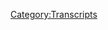 {{Transcript
    | title         = [[464: July 31-August 1, 2020]]
    | caption       = [https://knowledgefight.libsyn.com/464-july-31-august-1-2020 Listen to this episode on Libsyn]
    | episodeNumber = [[464: July 31-August 1, 2020|464]]
    | length        = 01:29:56
}}

{{MessageBox
    | header     = Warning: Bot Generated Content
    | text       = This transcript was automatically generated by transcription software and likely contains many mistakes and misattributions. Please check the audio for definitive quotes, attribution, and context.
    | image      = N3yvass4myg91.webp
    | imagewidth = 50px
    | id         = warning
}}

{{TranscriptBlock
    | name      = Unknown Speaker
    | timestamp = 00:00:00.000
    | text      = N-N-N-N-N-N-N-Knowledge Fight
}}

{{TranscriptBlock
    | name      = Unknown Speaker
    | timestamp = 00:00:12.720
    | text      = Dan and Jordan I am sweating
}}

{{TranscriptBlock
    | name      = Unknown Speaker
    | timestamp = 00:00:18.320
    | text      = Knowledgefight.com it's time to pray
}}

{{TranscriptBlock
    | name      = Unknown Speaker
    | timestamp = 00:00:21.399
    | text      = I have great respect for knowledge fight
}}

{{TranscriptBlock
    | name      = Unknown Speaker
    | timestamp = 00:00:23.879
    | text      = Knowledge fight
}}

{{TranscriptBlock
    | name      = Unknown Speaker
    | timestamp = 00:00:24.879
    | text      = I'm sick of them posing as if they're the good guys
}}

{{TranscriptBlock
    | name      = Unknown Speaker
    | timestamp = 00:00:27.399
    | text      = Shang Mei are the bad guys Knowledge fight
}}

{{TranscriptBlock
    | name      = Unknown Speaker
    | timestamp = 00:00:30.120
    | text      = Dan and Jordan Knowledge fight
}}

{{TranscriptBlock
    | name      = Unknown Speaker
    | timestamp = 00:00:32.119
    | text      = need money
}}

{{TranscriptBlock
    | name      = Unknown Speaker
    | timestamp = 00:00:35.759
    | text      = need money nowadays
}}

{{TranscriptBlock
    | name      = Unknown Speaker
    | timestamp = 00:00:39.619
    | text      = Andy and Chanzy
}}

{{TranscriptBlock
    | name      = Unknown Speaker
    | timestamp = 00:00:41.880
    | text      = stand Lieutenant
}}

{{TranscriptBlock
    | name      = Unknown Speaker
    | timestamp = 00:00:43.799
    | text      = stop Andy and Ch guts
}}

{{TranscriptBlock
    | name      = Unknown Speaker
    | timestamp = 00:00:41.679
    | text      = Andy and it s time to pray
}}

{{TranscriptBlock
    | name      = Unknown Speaker
    | timestamp = 00:00:45.939
    | text      = Andy and Chanzy
}}

{{TranscriptBlock
    | name      = Unknown Speaker
    | timestamp = 00:00:48.119
    | text      = you re on the air, thanks for holding
}}

{{TranscriptBlock
    | name      = Unknown Speaker
    | timestamp = 00:00:49.200
    | text      = Hello Alex, I'm a existing fan I love your work
}}

{{TranscriptBlock
    | name      = Unknown Speaker
    | timestamp = 00:00:50.439
    | text      = I am a huge fan
}}

{{TranscriptBlock
    | name      = Unknown Speaker
    | timestamp = 00:00:52.020
    | text      = I love your loo
}}

{{TranscriptBlock
    | name      = Unknown Speaker
    | timestamp = 00:00:53.159
    | text      = Knowledge Fight
}}

{{TranscriptBlock
    | name      = Unknown Speaker
    | timestamp = 00:00:55.659
    | text      = at knowledgefight.com, I love you.
}}

{{TranscriptBlock
    | name      = Unknown Speaker
    | timestamp = 00:00:59.600
    | text      = Hey everybody, welcome back to Knowledge Fight.
}}

{{TranscriptBlock
    | name      = Unknown Speaker
    | timestamp = 00:01:01.219
    | text      = I'm Dan.
}}

{{TranscriptBlock
    | name      = Unknown Speaker
    | timestamp = 00:01:02.060
    | text      = I'm Jordan.
}}

{{TranscriptBlock
    | name      = Unknown Speaker
    | timestamp = 00:01:02.899
    | text      = We're a couple dudes.
}}

{{TranscriptBlock
    | name      = Unknown Speaker
    | timestamp = 00:01:03.719
    | text      = I sit around, drink novelty beverages
}}

{{TranscriptBlock
    | name      = Unknown Speaker
    | timestamp = 00:01:04.560
    | text      = and talk a little bit about Alex Jones.
}}

{{TranscriptBlock
    | name      = Unknown Speaker
    | timestamp = 00:01:06.060
    | text      = Oh, indeed we are, Dan.
}}

{{TranscriptBlock
    | name      = Unknown Speaker
    | timestamp = 00:01:07.340
    | text      = Jordan.
}}

{{TranscriptBlock
    | name      = Unknown Speaker
    | timestamp = 00:01:08.180
    | text      = Dan!
}}

{{TranscriptBlock
    | name      = Unknown Speaker
    | timestamp = 00:01:09.019
    | text      = Jordan.
}}

{{TranscriptBlock
    | name      = Unknown Speaker
    | timestamp = 00:01:09.840
    | text      = Quick question for you.
}}

{{TranscriptBlock
    | name      = Unknown Speaker
    | timestamp = 00:01:10.680
    | text      = What's up?
}}

{{TranscriptBlock
    | name      = Unknown Speaker
    | timestamp = 00:01:11.519
    | text      = What's your bright spot today?
}}

{{TranscriptBlock
    | name      = Unknown Speaker
    | timestamp = 00:01:12.340
    | text      = Well, Lay's potato chips, my friend.
}}

{{TranscriptBlock
    | name      = Unknown Speaker
    | timestamp = 00:01:13.180
    | text      = Lay's potato chips.
}}

{{TranscriptBlock
    | name      = Unknown Speaker
    | timestamp = 00:01:14.260
    | text      = Well, you know I'm a guy who likes novelty flavors
}}

{{TranscriptBlock
    | name      = Unknown Speaker
    | timestamp = 00:01:16.500
    | text      = of things.
}}

{{TranscriptBlock
    | name      = Unknown Speaker
    | timestamp = 00:01:17.340
    | text      = You like a novelty flavor.
}}

{{TranscriptBlock
    | name      = Unknown Speaker
    | timestamp = 00:01:18.180
    | text      = I was able to find a couple of new varieties
}}

{{TranscriptBlock
    | name      = Unknown Speaker
    | timestamp = 00:01:21.340
    | text      = of Lay's chips.
}}

{{TranscriptBlock
    | name      = Unknown Speaker
    | timestamp = 00:01:22.980
    | text      = I got, I bought two flavors.
}}

{{TranscriptBlock
    | name      = Unknown Speaker
    | timestamp = 00:01:26.099
    | text      = I've not tried the New York pizza one yet.
}}

{{TranscriptBlock
    | name      = Unknown Speaker
    | timestamp = 00:01:29.019
    | text      = Mostly out of fear.
}}

{{TranscriptBlock
    | name      = Unknown Speaker
    | timestamp = 00:01:29.980
    | text      = Is it thinner than the Chicago pizza one?
}}

{{TranscriptBlock
    | name      = Unknown Speaker
    | timestamp = 00:01:33.299
    | text      = I don't know.
}}

{{TranscriptBlock
    | name      = Unknown Speaker
    | timestamp = 00:01:34.140
    | text      = Yeah, it's a smaller bag.
}}

{{TranscriptBlock
    | name      = Unknown Speaker
    | timestamp = 00:01:35.579
    | text      = Yeah, okay.
}}

{{TranscriptBlock
    | name      = Unknown Speaker
    | timestamp = 00:01:36.939
    | text      = But I have tried the Nashville hot chicken flavor.
}}

{{TranscriptBlock
    | name      = Unknown Speaker
    | timestamp = 00:01:39.540
    | text      = Yes, you gave me a chip.
}}

{{TranscriptBlock
    | name      = Unknown Speaker
    | timestamp = 00:01:40.900
    | text      = And it is shockingly accurate.
}}

{{TranscriptBlock
    | name      = Unknown Speaker
    | timestamp = 00:01:43.420
    | text      = Dead on.
}}

{{TranscriptBlock
    | name      = Unknown Speaker
    | timestamp = 00:01:44.260
    | text      = It tastes very similar.
}}

{{TranscriptBlock
    | name      = Unknown Speaker
    | timestamp = 00:01:46.260
    | text      = It freaked me out when I had one.
}}

{{TranscriptBlock
    | name      = Unknown Speaker
    | timestamp = 00:01:48.659
    | text      = I don't like it.
}}

{{TranscriptBlock
    | name      = Unknown Speaker
    | timestamp = 00:01:49.959
    | text      = U-T, U-T, you told me you liked it the last time.
}}

{{TranscriptBlock
    | name      = Unknown Speaker
    | timestamp = 00:01:53.400
    | text      = I did it first.
}}

{{TranscriptBlock
    | name      = Unknown Speaker
    | timestamp = 00:01:54.480
    | text      = Yes.
}}

{{TranscriptBlock
    | name      = Unknown Speaker
    | timestamp = 00:01:55.319
    | text      = I did it first and then I ate more of them
}}

{{TranscriptBlock
    | name      = Unknown Speaker
    | timestamp = 00:01:56.719
    | text      = and I stopped liking them.
}}

{{TranscriptBlock
    | name      = Unknown Speaker
    | timestamp = 00:01:57.840
    | text      = Yes.
}}

{{TranscriptBlock
    | name      = Unknown Speaker
    | timestamp = 00:01:58.680
    | text      = I think it's too much.
}}

{{TranscriptBlock
    | name      = Unknown Speaker
    | timestamp = 00:01:59.500
    | text      = The flavor's good, but it's too much as a chip.
}}

{{TranscriptBlock
    | name      = Unknown Speaker
    | timestamp = 00:02:01.959
    | text      = Yeah.
}}

{{TranscriptBlock
    | name      = Unknown Speaker
    | timestamp = 00:02:02.799
    | text      = But I still consider it a bright spot
}}

{{TranscriptBlock
    | name      = Unknown Speaker
    | timestamp = 00:02:04.200
    | text      = because I admire the accuracy of the flavor
}}

{{TranscriptBlock
    | name      = Unknown Speaker
    | timestamp = 00:02:06.680
    | text      = and the swinging for it.
}}

{{TranscriptBlock
    | name      = Unknown Speaker
    | timestamp = 00:02:08.599
    | text      = I agree, I agree.
}}

{{TranscriptBlock
    | name      = Unknown Speaker
    | timestamp = 00:02:09.439
    | text      = So, we'll see how it goes with the pizza one.
}}

{{TranscriptBlock
    | name      = Unknown Speaker
    | timestamp = 00:02:12.439
    | text      = But good job, Lay's.
}}

{{TranscriptBlock
    | name      = Unknown Speaker
    | timestamp = 00:02:13.520
    | text      = Yeah, no, when you gave me one,
}}

{{TranscriptBlock
    | name      = Unknown Speaker
    | timestamp = 00:02:14.919
    | text      = I was like, this tastes exactly like Nashville hot
}}

{{TranscriptBlock
    | name      = Unknown Speaker
    | timestamp = 00:02:17.960
    | text      = and this was a great chip and I never want
}}

{{TranscriptBlock
    | name      = Unknown Speaker
    | timestamp = 00:02:20.360
    | text      = to eat another one for the rest of my life.
}}

{{TranscriptBlock
    | name      = Unknown Speaker
    | timestamp = 00:02:21.879
    | text      = Check it off the box.
}}

{{TranscriptBlock
    | name      = Unknown Speaker
    | timestamp = 00:02:22.840
    | text      = Exactly, I did it.
}}

{{TranscriptBlock
    | name      = Unknown Speaker
    | timestamp = 00:02:24.639
    | text      = What about you?
}}

{{TranscriptBlock
    | name      = Unknown Speaker
    | timestamp = 00:02:25.740
    | text      = For me, my bright spot is I got to spend
}}

{{TranscriptBlock
    | name      = Unknown Speaker
    | timestamp = 00:02:29.240
    | text      = a little time with my family today
}}

{{TranscriptBlock
    | name      = Unknown Speaker
    | timestamp = 00:02:31.199
    | text      = and we went to a place where it's like bowling,
}}

{{TranscriptBlock
    | name      = Unknown Speaker
    | timestamp = 00:02:35.800
    | text      = but it's golf.
}}

{{TranscriptBlock
    | name      = Unknown Speaker
    | timestamp = 00:02:37.080
    | text      = You know, you get your own little lane.
}}

{{TranscriptBlock
    | name      = Unknown Speaker
    | timestamp = 00:02:38.560
    | text      = Mini golf?
}}

{{TranscriptBlock
    | name      = Unknown Speaker
    | timestamp = 00:02:39.400
    | text      = And then, kind of, but you try and hit these targets.
}}

{{TranscriptBlock
    | name      = Unknown Speaker
    | timestamp = 00:02:43.439
    | text      = You know, you aim for these big,
}}

{{TranscriptBlock
    | name      = Unknown Speaker
    | timestamp = 00:02:45.439
    | text      = yeah, basically frisbee golf.
}}

{{TranscriptBlock
    | name      = Unknown Speaker
    | timestamp = 00:02:46.919
    | text      = But with actual putting?
}}

{{TranscriptBlock
    | name      = Unknown Speaker
    | timestamp = 00:02:48.159
    | text      = But with golf.
}}

{{TranscriptBlock
    | name      = Unknown Speaker
    | timestamp = 00:02:49.099
    | text      = No, not putting, like hitting the ball
}}

{{TranscriptBlock
    | name      = Unknown Speaker
    | timestamp = 00:02:51.439
    | text      = with the other clubs.
}}

{{TranscriptBlock
    | name      = Unknown Speaker
    | timestamp = 00:02:52.960
    | text      = So, it's like frisbee golf, but golf.
}}

{{TranscriptBlock
    | name      = Unknown Speaker
    | timestamp = 00:02:55.099
    | text      = So, it's golf, frisbee golf.
}}

{{TranscriptBlock
    | name      = Unknown Speaker
    | timestamp = 00:02:56.419
    | text      = Yeah, yeah, yeah.
}}

{{TranscriptBlock
    | name      = Unknown Speaker
    | timestamp = 00:02:57.319
    | text      = Weird.
}}

{{TranscriptBlock
    | name      = Unknown Speaker
    | timestamp = 00:02:58.159
    | text      = Really, really terrible.
}}

{{TranscriptBlock
    | name      = Unknown Speaker
    | timestamp = 00:02:59.280
    | text      = I hate golf, but you know, there was interesting parts of it
}}

{{TranscriptBlock
    | name      = Unknown Speaker
    | timestamp = 00:03:03.860
    | text      = that gamified a terrible game and yeah, it was all right.
}}

{{TranscriptBlock
    | name      = Unknown Speaker
    | timestamp = 00:03:08.560
    | text      = That sounds fun.
}}

{{TranscriptBlock
    | name      = Unknown Speaker
    | timestamp = 00:03:09.400
    | text      = Yeah, they were there, everybody's talking,
}}

{{TranscriptBlock
    | name      = Unknown Speaker
    | timestamp = 00:03:11.020
    | text      = the music was loud, it was wonderful.
}}

{{TranscriptBlock
    | name      = Unknown Speaker
    | timestamp = 00:03:12.460
    | text      = Hey, good times.
}}

{{TranscriptBlock
    | name      = Unknown Speaker
    | timestamp = 00:03:13.300
    | text      = Yeah, it was great.
}}

{{TranscriptBlock
    | name      = Unknown Speaker
    | timestamp = 00:03:14.120
    | text      = All right.
}}

{{TranscriptBlock
    | name      = Unknown Speaker
    | timestamp = 00:03:14.960
    | text      = Yeah.
}}

{{TranscriptBlock
    | name      = Unknown Speaker
    | timestamp = 00:03:15.800
    | text      = So, Jordan, today we got an interesting little bit of time
}}

{{TranscriptBlock
    | name      = Unknown Speaker
    | timestamp = 00:03:20.000
    | text      = What's that?
}}

{{TranscriptBlock
    | name      = Unknown Speaker
    | timestamp = 00:03:20.840
    | text      = To talk about.
}}

{{TranscriptBlock
    | name      = Unknown Speaker
    | timestamp = 00:03:21.659
    | text      = Okay.
}}

{{TranscriptBlock
    | name      = Unknown Speaker
    | timestamp = 00:03:22.500
    | text      = Today we're going to be going over the July 31st
}}

{{TranscriptBlock
    | name      = Unknown Speaker
    | timestamp = 00:03:24.520
    | text      = and August 1st, 2020 episodes of the Alex Jr. Show.
}}

{{TranscriptBlock
    | name      = Unknown Speaker
    | timestamp = 00:03:27.240
    | text      = I'm Dan, this is 2020.
}}

{{TranscriptBlock
    | name      = Unknown Speaker
    | timestamp = 00:03:28.199
    | text      = God dammit.
}}

{{TranscriptBlock
    | name      = Unknown Speaker
    | timestamp = 00:03:29.199
    | text      = August 1st, if you'll recognize, is a Saturday.
}}

{{TranscriptBlock
    | name      = Unknown Speaker
    | timestamp = 00:03:33.159
    | text      = Alex did an emergency Saturday episode.
}}

{{TranscriptBlock
    | name      = Unknown Speaker
    | timestamp = 00:03:35.080
    | text      = An emergency Saturday episode.
}}

{{TranscriptBlock
    | name      = Unknown Speaker
    | timestamp = 00:03:37.000
    | text      = Yep, and I was planning on ignoring Friday.
}}

{{TranscriptBlock
    | name      = Unknown Speaker
    | timestamp = 00:03:40.319
    | text      = I was planning on ignoring all of this, quite frankly.
}}

{{TranscriptBlock
    | name      = Unknown Speaker
    | timestamp = 00:03:42.080
    | text      = Yeah, that would be smart.
}}

{{TranscriptBlock
    | name      = Unknown Speaker
    | timestamp = 00:03:43.599
    | text      = Things get pretty serious.
}}

{{TranscriptBlock
    | name      = Unknown Speaker
    | timestamp = 00:03:45.159
    | text      = Okay.
}}

{{TranscriptBlock
    | name      = Unknown Speaker
    | timestamp = 00:03:46.000
    | text      = Alex has some pretty serious news that he has to deliver
}}

{{TranscriptBlock
    | name      = Unknown Speaker
    | timestamp = 00:03:48.960
    | text      = and it's a lot of nonsense and it took a pretty long time,
}}

{{TranscriptBlock
    | name      = Unknown Speaker
    | timestamp = 00:03:52.960
    | text      = but I was able to figure out what was going on here.
}}

{{TranscriptBlock
    | name      = Unknown Speaker
    | timestamp = 00:03:55.979
    | text      = All right.
}}

{{TranscriptBlock
    | name      = Unknown Speaker
    | timestamp = 00:03:56.819
    | text      = But before we get down to business on this episode,
}}

{{TranscriptBlock
    | name      = Unknown Speaker
    | timestamp = 00:03:58.360
    | text      = Jordan, we're going to take a moment to say thank you
}}

{{TranscriptBlock
    | name      = Unknown Speaker
    | timestamp = 00:03:59.560
    | text      = to some folks who have signed up and are supporting the show.
}}

{{TranscriptBlock
    | name      = Unknown Speaker
    | timestamp = 00:04:01.439
    | text      = So first, Futigue, F-U-T-T-I-G-U-E.
}}

{{TranscriptBlock
    | name      = Unknown Speaker
    | timestamp = 00:04:05.719
    | text      = Thank you so much, you are now a policy wonk.
}}

{{TranscriptBlock
    | name      = Unknown Speaker
    | timestamp = 00:04:07.520
    | text      = I'm a policy wonk.
}}

{{TranscriptBlock
    | name      = Unknown Speaker
    | timestamp = 00:04:08.360
    | text      = Thank you very much, Futigue.
}}

{{TranscriptBlock
    | name      = Unknown Speaker
    | timestamp = 00:04:09.840
    | text      = Thank you so much.
}}

{{TranscriptBlock
    | name      = Unknown Speaker
    | timestamp = 00:04:10.680
    | text      = Next, Jacob with a K, non-biblical.
}}

{{TranscriptBlock
    | name      = Unknown Speaker
    | timestamp = 00:04:12.599
    | text      = Thank you so much, you are now a policy wonk.
}}

{{TranscriptBlock
    | name      = Unknown Speaker
    | timestamp = 00:04:14.199
    | text      = I'm a policy wonk.
}}

{{TranscriptBlock
    | name      = Unknown Speaker
    | timestamp = 00:04:15.319
    | text      = Thanks, Jacob.
}}

{{TranscriptBlock
    | name      = Unknown Speaker
    | timestamp = 00:04:16.139
    | text      = Thank you.
}}

{{TranscriptBlock
    | name      = Unknown Speaker
    | timestamp = 00:04:16.980
    | text      = Next, Evan H.
}}

{{TranscriptBlock
    | name      = Unknown Speaker
    | timestamp = 00:04:17.800
    | text      = Thank you so much, you are now a policy wonk.
}}

{{TranscriptBlock
    | name      = Unknown Speaker
    | timestamp = 00:04:19.399
    | text      = I'm a policy wonk.
}}

{{TranscriptBlock
    | name      = Unknown Speaker
    | timestamp = 00:04:20.480
    | text      = Thanks, Evan.
}}

{{TranscriptBlock
    | name      = Unknown Speaker
    | timestamp = 00:04:21.319
    | text      = Thank you.
}}

{{TranscriptBlock
    | name      = Unknown Speaker
    | timestamp = 00:04:22.139
    | text      = Next, Matt R.
}}

{{TranscriptBlock
    | name      = Unknown Speaker
    | timestamp = 00:04:22.980
    | text      = Thank you so much, you are now a policy wonk.
}}

{{TranscriptBlock
    | name      = Unknown Speaker
    | timestamp = 00:04:24.279
    | text      = I'm a policy wonk.
}}

{{TranscriptBlock
    | name      = Unknown Speaker
    | timestamp = 00:04:25.220
    | text      = Thank you, Matt.
}}

{{TranscriptBlock
    | name      = Unknown Speaker
    | timestamp = 00:04:26.060
    | text      = Thank you.
}}

{{TranscriptBlock
    | name      = Unknown Speaker
    | timestamp = 00:04:26.879
    | text      = Next, Keelay.
}}

{{TranscriptBlock
    | name      = Unknown Speaker
    | timestamp = 00:04:27.720
    | text      = Thank you so much, you are now a policy wonk.
}}

{{TranscriptBlock
    | name      = Unknown Speaker
    | timestamp = 00:04:29.300
    | text      = I'm a policy wonk.
}}

{{TranscriptBlock
    | name      = Unknown Speaker
    | timestamp = 00:04:30.560
    | text      = Thank you, Keelay.
}}

{{TranscriptBlock
    | name      = Unknown Speaker
    | timestamp = 00:04:31.399
    | text      = Thank you.
}}

{{TranscriptBlock
    | name      = Unknown Speaker
    | timestamp = 00:04:32.220
    | text      = Next, Kimberly G.
}}

{{TranscriptBlock
    | name      = Unknown Speaker
    | timestamp = 00:04:33.120
    | text      = Thank you so much, you are now a policy wonk.
}}

{{TranscriptBlock
    | name      = Unknown Speaker
    | timestamp = 00:04:34.639
    | text      = I'm a policy wonk.
}}

{{TranscriptBlock
    | name      = Unknown Speaker
    | timestamp = 00:04:35.779
    | text      = Thanks, Kim.
}}

{{TranscriptBlock
    | name      = Unknown Speaker
    | timestamp = 00:04:36.620
    | text      = Thank you.
}}

{{TranscriptBlock
    | name      = Unknown Speaker
    | timestamp = 00:04:37.439
    | text      = Next, oh, you like this one, attuna bomber.
}}

{{TranscriptBlock
    | name      = Unknown Speaker
    | timestamp = 00:04:39.319
    | text      = Thank you so much, you are now a policy wonk.
}}

{{TranscriptBlock
    | name      = Unknown Speaker
    | timestamp = 00:04:41.379
    | text      = I'm a policy wonk.
}}

{{TranscriptBlock
    | name      = Unknown Speaker
    | timestamp = 00:04:42.379
    | text      = Thank you, Dunabomber.
}}

{{TranscriptBlock
    | name      = Unknown Speaker
    | timestamp = 00:04:43.379
    | text      = I have a lot of thoughts about your manifesto.
}}

{{TranscriptBlock
    | name      = Unknown Speaker
    | timestamp = 00:04:47.660
    | text      = Save it for a party.
}}

{{TranscriptBlock
    | name      = Unknown Speaker
    | timestamp = 00:04:48.660
    | text      = Alright.
}}

{{TranscriptBlock
    | name      = Unknown Speaker
    | timestamp = 00:04:49.660
    | text      = Finally, I'd like to say thank you to a couple of people who donated on elevated level, appreciate
}}

{{TranscriptBlock
    | name      = Unknown Speaker
    | timestamp = 00:04:52.860
    | text      = that very much.
}}

{{TranscriptBlock
    | name      = Unknown Speaker
    | timestamp = 00:04:53.860
    | text      = So first, KC2TOO, thank you so much, you are now a technocrat.
}}

{{TranscriptBlock
    | name      = Unknown Speaker
    | timestamp = 00:04:58.420
    | text      = Alicia R, thank you so much, you are now a technocrat.
}}

{{TranscriptBlock
    | name      = Unknown Speaker
    | timestamp = 00:05:01.300
    | text      = And Will K, thank you so much, you are now a technocrat.
}}

{{TranscriptBlock
    | name      = Unknown Speaker
    | timestamp = 00:05:04.379
    | text      = I'm a policy wonk.
}}

{{TranscriptBlock
    | name      = Unknown Speaker
    | timestamp = 00:05:05.379
    | text      = Crikey, mate, that's fantastic.
}}

{{TranscriptBlock
    | name      = Unknown Speaker
    | timestamp = 00:05:06.379
    | text      = Have yourself a brew.
}}

{{TranscriptBlock
    | name      = Unknown Speaker
    | timestamp = 00:05:07.379
    | text      = How's your 401k doing, bro?
}}

{{TranscriptBlock
    | name      = Unknown Speaker
    | timestamp = 00:05:10.379
    | text      = We gotta go full tilt boogie on this, Watson, alright?
}}

{{TranscriptBlock
    | name      = Unknown Speaker
    | timestamp = 00:05:12.660
    | text      = Let's just get down to business.
}}

{{TranscriptBlock
    | name      = Unknown Speaker
    | timestamp = 00:05:14.259
    | text      = We ain't making that money off that heroin.
}}

{{TranscriptBlock
    | name      = Unknown Speaker
    | timestamp = 00:05:16.339
    | text      = Why you pimps so good?
}}

{{TranscriptBlock
    | name      = Unknown Speaker
    | timestamp = 00:05:18.259
    | text      = My neck is freakishly large.
}}

{{TranscriptBlock
    | name      = Unknown Speaker
    | timestamp = 00:05:19.899
    | text      = I declare info war on you.
}}

{{TranscriptBlock
    | name      = Unknown Speaker
    | timestamp = 00:05:22.699
    | text      = Thank you so much, KC2.
}}

{{TranscriptBlock
    | name      = Unknown Speaker
    | timestamp = 00:05:23.699
    | text      = Thank you so much, Alicia.
}}

{{TranscriptBlock
    | name      = Unknown Speaker
    | timestamp = 00:05:24.699
    | text      = And thank you so much, Will.
}}

{{TranscriptBlock
    | name      = Unknown Speaker
    | timestamp = 00:05:25.699
    | text      = Yes, thank you very much, all of you.
}}

{{TranscriptBlock
    | name      = Unknown Speaker
    | timestamp = 00:05:27.259
    | text      = If you're thinking, hey, I enjoy the show, I'd like to support what these gents do, you
}}

{{TranscriptBlock
    | name      = Unknown Speaker
    | timestamp = 00:05:30.620
    | text      = can do that by going to our website, knowledgefight.com, clicking the button that says support the
}}

{{TranscriptBlock
    | name      = Unknown Speaker
    | timestamp = 00:05:33.819
    | text      = show, we would appreciate it.
}}

{{TranscriptBlock
    | name      = Unknown Speaker
    | timestamp = 00:05:35.300
    | text      = That would be wonderful.
}}

{{TranscriptBlock
    | name      = Unknown Speaker
    | timestamp = 00:05:36.740
    | text      = Or you could take that generosity.
}}

{{TranscriptBlock
    | name      = Unknown Speaker
    | timestamp = 00:05:41.060
    | text      = Put it in a bindle.
}}

{{TranscriptBlock
    | name      = Unknown Speaker
    | timestamp = 00:05:42.060
    | text      = How about that?
}}

{{TranscriptBlock
    | name      = Unknown Speaker
    | timestamp = 00:05:43.060
    | text      = Put it in a bindle.
}}

{{TranscriptBlock
    | name      = Unknown Speaker
    | timestamp = 00:05:44.060
    | text      = Alright.
}}

{{TranscriptBlock
    | name      = Unknown Speaker
    | timestamp = 00:05:45.060
    | text      = Tie it to a little stick, walk on over to your nearest charity outpost, because this
}}

{{TranscriptBlock
    | name      = Unknown Speaker
    | timestamp = 00:05:49.660
    | text      = is the 1910s, apparently.
}}

{{TranscriptBlock
    | name      = Unknown Speaker
    | timestamp = 00:05:52.079
    | text      = Walk on over there, drop that bindle, and give people some goodwill.
}}

{{TranscriptBlock
    | name      = Unknown Speaker
    | timestamp = 00:05:56.660
    | text      = Sure.
}}

{{TranscriptBlock
    | name      = Unknown Speaker
    | timestamp = 00:05:57.660
    | text      = Yeah.
}}

{{TranscriptBlock
    | name      = Unknown Speaker
    | timestamp = 00:05:58.660
    | text      = I think that's a great way to go.
}}

{{TranscriptBlock
    | name      = Unknown Speaker
    | timestamp = 00:05:59.740
    | text      = I like it, although I was distracted, because any time I hear the word bindle, I can't help
}}

{{TranscriptBlock
    | name      = Unknown Speaker
    | timestamp = 00:06:04.459
    | text      = but think of a friend of mine from Missouri who described sort of poser, bohemian types
}}

{{TranscriptBlock
    | name      = Unknown Speaker
    | timestamp = 00:06:12.420
    | text      = walking around with a motherfucking kindle in a bindle.
}}

{{TranscriptBlock
    | name      = Unknown Speaker
    | timestamp = 00:06:16.139
    | text      = No, that's not bad.
}}

{{TranscriptBlock
    | name      = Unknown Speaker
    | timestamp = 00:06:17.779
    | text      = Damn.
}}

{{TranscriptBlock
    | name      = Unknown Speaker
    | timestamp = 00:06:18.779
    | text      = That is a good line.
}}

{{TranscriptBlock
    | name      = Unknown Speaker
    | timestamp = 00:06:19.779
    | text      = That is a good line.
}}

{{TranscriptBlock
    | name      = Unknown Speaker
    | timestamp = 00:06:20.779
    | text      = That stuck with me for years.
}}

{{TranscriptBlock
    | name      = Unknown Speaker
    | timestamp = 00:06:21.779
    | text      = I like it.
}}

{{TranscriptBlock
    | name      = Unknown Speaker
    | timestamp = 00:06:22.779
    | text      = So, Jordan, today we're going to be getting into some business.
}}

{{TranscriptBlock
    | name      = Unknown Speaker
    | timestamp = 00:06:27.860
    | text      = Alex is declaring some news that now, being as we're recording this on Sunday afternoon
}}

{{TranscriptBlock
    | name      = Unknown Speaker
    | timestamp = 00:06:34.180
    | text      = evening we know did not happen, and so we'll get to some of that falsifiable stuff, but
}}

{{TranscriptBlock
    | name      = Unknown Speaker
    | timestamp = 00:06:39.819
    | text      = I thought that we should do something we don't do very often, and that is follow up on some
}}

{{TranscriptBlock
    | name      = Unknown Speaker
    | timestamp = 00:06:44.339
    | text      = other stories that Alex has recently reported on where he got them completely wrong.
}}

{{TranscriptBlock
    | name      = Unknown Speaker
    | timestamp = 00:06:49.019
    | text      = Alright, I like this.
}}

{{TranscriptBlock
    | name      = Unknown Speaker
    | timestamp = 00:06:50.019
    | text      = I feel like there might be some value in beginning this episode today by taking a look at a couple
}}

{{TranscriptBlock
    | name      = Unknown Speaker
    | timestamp = 00:06:53.680
    | text      = of stories from the past week or so that he covered and made completely unfounded assertions
}}

{{TranscriptBlock
    | name      = Unknown Speaker
    | timestamp = 00:06:58.339
    | text      = about which have turned out to be complete nonsense.
}}

{{TranscriptBlock
    | name      = Unknown Speaker
    | timestamp = 00:07:02.180
    | text      = The first story I'm going to check in on was the Twitter hack that happened a little while
}}

{{TranscriptBlock
    | name      = Unknown Speaker
    | timestamp = 00:07:06.300
    | text      = back, where verified accounts like Obama and Elon Musk, they had their accounts taken over
}}

{{TranscriptBlock
    | name      = Unknown Speaker
    | timestamp = 00:07:10.939
    | text      = and they were used to run a Bitcoin scam.
}}

{{TranscriptBlock
    | name      = Unknown Speaker
    | timestamp = 00:07:13.939
    | text      = Back on July 17th, Alex covered the story, and this is how he presented it.
}}

{{TranscriptBlock
    | name      = Unknown Speaker
    | timestamp = 00:07:19.939
    | text      = When the Twitter hack happened, I recognized there was a message right away about who got
}}

{{TranscriptBlock
    | name      = Unknown Speaker
    | timestamp = 00:07:26.459
    | text      = hit.
}}

{{TranscriptBlock
    | name      = Unknown Speaker
    | timestamp = 00:07:28.459
    | text      = Literally, the Bitcoin scam was just a cover for who was really behind it, what was going
}}

{{TranscriptBlock
    | name      = Unknown Speaker
    | timestamp = 00:07:38.100
    | text      = on, and you better believe it's patriots inside U.S. intelligence agencies.
}}

{{TranscriptBlock
    | name      = Unknown Speaker
    | timestamp = 00:07:44.899
    | text      = On July 31st, NBC 8 out of Tampa reported on the arrest of a 17-year-old Floridian dude
}}

{{TranscriptBlock
    | name      = Unknown Speaker
    | timestamp = 00:07:50.699
    | text      = named Graham Clark, who is accused of masterminding the hack.
}}

{{TranscriptBlock
    | name      = Unknown Speaker
    | timestamp = 00:07:54.699
    | text      = On the article, quote, the charges he's facing include one count of organized fraud, 17 counts
}}

{{TranscriptBlock
    | name      = Unknown Speaker
    | timestamp = 00:07:59.699
    | text      = of communications fraud, one count of fraudulent use of personal information with over $100,000
}}

{{TranscriptBlock
    | name      = Unknown Speaker
    | timestamp = 00:08:05.939
    | text      = or 30 or more victims, 10 counts of fraudulent use of personal information, and one count
}}

{{TranscriptBlock
    | name      = Unknown Speaker
    | timestamp = 00:08:11.540
    | text      = of access to computer or electronic device without authority.
}}

{{TranscriptBlock
    | name      = Unknown Speaker
    | timestamp = 00:08:15.620
    | text      = What did he do wrong?
}}

{{TranscriptBlock
    | name      = Unknown Speaker
    | timestamp = 00:08:16.620
    | text      = Well, Clark was one of three suspected individuals in the scheme, the others being a 22-year-old
}}

{{TranscriptBlock
    | name      = Unknown Speaker
    | timestamp = 00:08:21.740
    | text      = named Nima Fazelli, AKA Rolex, and a 19-year-old from the United Kingdom named Mason Shepherd,
}}

{{TranscriptBlock
    | name      = Unknown Speaker
    | timestamp = 00:08:27.779
    | text      = AKA Che-Won.
}}

{{TranscriptBlock
    | name      = Unknown Speaker
    | timestamp = 00:08:28.779
    | text      = All right, I'm on their team so far.
}}

{{TranscriptBlock
    | name      = Unknown Speaker
    | timestamp = 00:08:30.740
    | text      = I have no idea why this article makes a big deal of their aliases, but...
}}

{{TranscriptBlock
    | name      = Unknown Speaker
    | timestamp = 00:08:34.419
    | text      = Yeah, they're fun.
}}

{{TranscriptBlock
    | name      = Unknown Speaker
    | timestamp = 00:08:35.419
    | text      = Yeah.
}}

{{TranscriptBlock
    | name      = Unknown Speaker
    | timestamp = 00:08:36.419
    | text      = Yeah.
}}

{{TranscriptBlock
    | name      = Unknown Speaker
    | timestamp = 00:08:37.419
    | text      = Clark's arrest affidavit claims that he managed to get access to these Twitter accounts by
}}

{{TranscriptBlock
    | name      = Unknown Speaker
    | timestamp = 00:08:40.779
    | text      = lying to a Twitter employee and pretending he was a coworker in IT.
}}

{{TranscriptBlock
    | name      = Unknown Speaker
    | timestamp = 00:08:45.139
    | text      = I feel like they're the ones who committed the crime.
}}

{{TranscriptBlock
    | name      = Unknown Speaker
    | timestamp = 00:08:47.659
    | text      = Quote, Clark used social engineering to convince a Twitter employee that he was a coworker
}}

{{TranscriptBlock
    | name      = Unknown Speaker
    | timestamp = 00:08:52.100
    | text      = in the IT department and had the employee provide credentials to access the customer
}}

{{TranscriptBlock
    | name      = Unknown Speaker
    | timestamp = 00:08:56.179
    | text      = service portal.
}}

{{TranscriptBlock
    | name      = Unknown Speaker
    | timestamp = 00:08:58.179
    | text      = From the appearances of the information that's come out about this investigation so far,
}}

{{TranscriptBlock
    | name      = Unknown Speaker
    | timestamp = 00:09:02.639
    | text      = it looks like an almost impressively simple scam and one that is nuts to think actually
}}

{{TranscriptBlock
    | name      = Unknown Speaker
    | timestamp = 00:09:08.019
    | text      = worked.
}}

{{TranscriptBlock
    | name      = Unknown Speaker
    | timestamp = 00:09:09.019
    | text      = There's no evidence to support Alex's fabricated coverage of the story, but honestly, the other
}}

{{TranscriptBlock
    | name      = Unknown Speaker
    | timestamp = 00:09:12.820
    | text      = story he's lied about is much worse.
}}

{{TranscriptBlock
    | name      = Unknown Speaker
    | timestamp = 00:09:15.940
    | text      = On July 25th, protester Garrett Foster was shot and killed in Austin.
}}

{{TranscriptBlock
    | name      = Unknown Speaker
    | timestamp = 00:09:20.779
    | text      = Alex has falsely reported on the story in order to justify Foster's killing, and that's
}}

{{TranscriptBlock
    | name      = Unknown Speaker
    | timestamp = 00:09:24.779
    | text      = awful.
}}

{{TranscriptBlock
    | name      = Unknown Speaker
    | timestamp = 00:09:25.779
    | text      = The thing I want to focus on, however, is what Alex said on the July 30th show about
}}

{{TranscriptBlock
    | name      = Unknown Speaker
    | timestamp = 00:09:30.139
    | text      = the identity of the person who shot Foster.
}}

{{TranscriptBlock
    | name      = Unknown Speaker
    | timestamp = 00:09:32.899
    | text      = They have armed vehicles going around with men in pickup trucks, stopping traffic in
}}

{{TranscriptBlock
    | name      = Unknown Speaker
    | timestamp = 00:09:37.259
    | text      = downtown Austin, other areas, pointing guns at people, and the police are being told to
}}

{{TranscriptBlock
    | name      = Unknown Speaker
    | timestamp = 00:09:41.019
    | text      = stand down.
}}

{{TranscriptBlock
    | name      = Unknown Speaker
    | timestamp = 00:09:42.600
    | text      = One man who kept doing this in front of police headquarters, in front of the city council,
}}

{{TranscriptBlock
    | name      = Unknown Speaker
    | timestamp = 00:09:46.059
    | text      = was shot dead last weekend when he pulled a gun on a man in his car while they had it
}}

{{TranscriptBlock
    | name      = Unknown Speaker
    | timestamp = 00:09:50.559
    | text      = blocked off, and the man was pointing an AK-47 at the innocent citizen.
}}

{{TranscriptBlock
    | name      = Unknown Speaker
    | timestamp = 00:09:54.440
    | text      = We still don't know the man's name who turned himself into police and was released.
}}

{{TranscriptBlock
    | name      = Unknown Speaker
    | timestamp = 00:09:59.019
    | text      = Probably not white is the reason that they're not releasing the information he was going
}}

{{TranscriptBlock
    | name      = Unknown Speaker
    | timestamp = 00:10:03.460
    | text      = to make about race war.
}}

{{TranscriptBlock
    | name      = Unknown Speaker
    | timestamp = 00:10:04.460
    | text      = This is a very standard trick of white supremacist and white nationalist commentators.
}}

{{TranscriptBlock
    | name      = Unknown Speaker
    | timestamp = 00:10:09.299
    | text      = Whenever there's a crime committed and the identity of the perpetrator is not announced,
}}

{{TranscriptBlock
    | name      = Unknown Speaker
    | timestamp = 00:10:12.940
    | text      = it's a default position for them to insist that it has to be because the perpetrator
}}

{{TranscriptBlock
    | name      = Unknown Speaker
    | timestamp = 00:10:16.379
    | text      = is a non-white person, and that doesn't fit the narrative that the media wants to push.
}}

{{TranscriptBlock
    | name      = Unknown Speaker
    | timestamp = 00:10:21.179
    | text      = Of course.
}}

{{TranscriptBlock
    | name      = Unknown Speaker
    | timestamp = 00:10:22.179
    | text      = This itself is a narrative that these racists want to push, namely that there's a cover-up
}}

{{TranscriptBlock
    | name      = Unknown Speaker
    | timestamp = 00:10:26.500
    | text      = of crimes being committed by minorities, which is part of the intentional plan to demonize
}}

{{TranscriptBlock
    | name      = Unknown Speaker
    | timestamp = 00:10:31.179
    | text      = white people.
}}

{{TranscriptBlock
    | name      = Unknown Speaker
    | timestamp = 00:10:32.460
    | text      = You see this all over the white identity spectrum, and no matter how many times their speculation
}}

{{TranscriptBlock
    | name      = Unknown Speaker
    | timestamp = 00:10:36.500
    | text      = is wrong, they never stop pulling this move.
}}

{{TranscriptBlock
    | name      = Unknown Speaker
    | timestamp = 00:10:38.899
    | text      = Eh, why would you stop?
}}

{{TranscriptBlock
    | name      = Unknown Speaker
    | timestamp = 00:10:40.220
    | text      = On July 31st, the man who shot Garrett Foster identified himself.
}}

{{TranscriptBlock
    | name      = Unknown Speaker
    | timestamp = 00:10:43.899
    | text      = His name is Daniel Perry.
}}

{{TranscriptBlock
    | name      = Unknown Speaker
    | timestamp = 00:10:45.159
    | text      = He is an active duty sergeant in the US Army stationed at Fort Hood.
}}

{{TranscriptBlock
    | name      = Unknown Speaker
    | timestamp = 00:10:49.860
    | text      = He claims that he shot Foster in self-defense and that Foster pointed his rifle at him.
}}

{{TranscriptBlock
    | name      = Unknown Speaker
    | timestamp = 00:10:54.259
    | text      = Alex has made this claim, but the evidence that I've seen provided doesn't seem to support
}}

{{TranscriptBlock
    | name      = Unknown Speaker
    | timestamp = 00:10:58.120
    | text      = this argument, namely that he pointed his rifle at Perry.
}}

{{TranscriptBlock
    | name      = Unknown Speaker
    | timestamp = 00:11:01.440
    | text      = If that is the case, he definitely shouldn't have done that, but I do think the argument
}}

{{TranscriptBlock
    | name      = Unknown Speaker
    | timestamp = 00:11:05.220
    | text      = of self-defense becomes a little bit murky when prior to the alleged self-defense you
}}

{{TranscriptBlock
    | name      = Unknown Speaker
    | timestamp = 00:11:09.480
    | text      = drove your car into a crowd of people.
}}

{{TranscriptBlock
    | name      = Unknown Speaker
    | timestamp = 00:11:12.179
    | text      = It could easily be argued, it seems to me, that if Foster did point his gun at the car,
}}

{{TranscriptBlock
    | name      = Unknown Speaker
    | timestamp = 00:11:16.740
    | text      = that could be an act of self-defense and defense of the people who could have been run over.
}}

{{TranscriptBlock
    | name      = Unknown Speaker
    | timestamp = 00:11:21.460
    | text      = I don't think this case is as cut and dry as to hinge on whether or not Foster pointed
}}

{{TranscriptBlock
    | name      = Unknown Speaker
    | timestamp = 00:11:25.340
    | text      = his gun at the car, as if that determines whether it was okay to shoot him or not.
}}

{{TranscriptBlock
    | name      = Unknown Speaker
    | timestamp = 00:11:29.340
    | text      = No, no, no.
}}

{{TranscriptBlock
    | name      = Unknown Speaker
    | timestamp = 00:11:30.340
    | text      = Whoever lives was the one who acted in self-defense.
}}

{{TranscriptBlock
    | name      = Unknown Speaker
    | timestamp = 00:11:32.340
    | text      = That makes perfect sense.
}}

{{TranscriptBlock
    | name      = Unknown Speaker
    | timestamp = 00:11:33.340
    | text      = I don't think it's that simple, and I don't think even if there were to be evidence that
}}

{{TranscriptBlock
    | name      = Unknown Speaker
    | timestamp = 00:11:37.299
    | text      = he had his rifle raised, it justifies shooting him once you've already reached that point.
}}

{{TranscriptBlock
    | name      = Unknown Speaker
    | timestamp = 00:11:44.139
    | text      = If I was holding a rifle and a car was barreling towards me through a bunch of other people
}}

{{TranscriptBlock
    | name      = Unknown Speaker
    | timestamp = 00:11:49.779
    | text      = right at me, I would probably throw the rifle away and apologize gracefully.
}}

{{TranscriptBlock
    | name      = Unknown Speaker
    | timestamp = 00:11:55.820
    | text      = That sounds right.
}}

{{TranscriptBlock
    | name      = Unknown Speaker
    | timestamp = 00:11:56.820
    | text      = I don't know, and I think there'll be some more information, and we'll see at that point.
}}

{{TranscriptBlock
    | name      = Unknown Speaker
    | timestamp = 00:12:03.259
    | text      = From everything I can tell, it was absolutely wrong for Perry to shoot Foster, and it was
}}

{{TranscriptBlock
    | name      = Unknown Speaker
    | timestamp = 00:12:07.519
    | text      = further wrong for Perry to drive into a crowd of protesters.
}}

{{TranscriptBlock
    | name      = Unknown Speaker
    | timestamp = 00:12:12.460
    | text      = When I say more information will come out, what I mean is I don't know how the law will
}}

{{TranscriptBlock
    | name      = Unknown Speaker
    | timestamp = 00:12:15.980
    | text      = see it and how the investigation itself will shake out, and I can't make a prediction on
}}

{{TranscriptBlock
    | name      = Unknown Speaker
    | timestamp = 00:12:20.059
    | text      = that front.
}}

{{TranscriptBlock
    | name      = Unknown Speaker
    | timestamp = 00:12:21.059
    | text      = Yeah, yeah, yeah.
}}

{{TranscriptBlock
    | name      = Unknown Speaker
    | timestamp = 00:12:22.059
    | text      = Our show is about Alex and his coverage, though, so it should be pointed out that Daniel Perry
}}

{{TranscriptBlock
    | name      = Unknown Speaker
    | timestamp = 00:12:25.779
    | text      = is a white dude.
}}

{{TranscriptBlock
    | name      = Unknown Speaker
    | timestamp = 00:12:26.779
    | text      = He's a 33-year-old white dude in the Army.
}}

{{TranscriptBlock
    | name      = Unknown Speaker
    | timestamp = 00:12:30.100
    | text      = So Alex's speculation was completely baseless, and actually, it's just the product of his
}}

{{TranscriptBlock
    | name      = Unknown Speaker
    | timestamp = 00:12:35.539
    | text      = editorial position that's based in racism and white identity.
}}

{{TranscriptBlock
    | name      = Unknown Speaker
    | timestamp = 00:12:39.360
    | text      = It was more important for Alex to push the notion that there's a cover-up of minority-involved
}}

{{TranscriptBlock
    | name      = Unknown Speaker
    | timestamp = 00:12:43.340
    | text      = crime to his audience than it was to deal with the story on its merits and through the
}}

{{TranscriptBlock
    | name      = Unknown Speaker
    | timestamp = 00:12:47.360
    | text      = lens of reality.
}}

{{TranscriptBlock
    | name      = Unknown Speaker
    | timestamp = 00:12:49.039
    | text      = It should be mentioned that Daniel Perry almost certainly only identified himself on Friday
}}

{{TranscriptBlock
    | name      = Unknown Speaker
    | timestamp = 00:12:53.340
    | text      = because certain protest communities online had figured out who he was, and they were
}}

{{TranscriptBlock
    | name      = Unknown Speaker
    | timestamp = 00:12:58.039
    | text      = posting his name.
}}

{{TranscriptBlock
    | name      = Unknown Speaker
    | timestamp = 00:12:59.500
    | text      = It wasn't too hard to identify him, though, since he was in his car, which has license
}}

{{TranscriptBlock
    | name      = Unknown Speaker
    | timestamp = 00:13:02.980
    | text      = plates.
}}

{{TranscriptBlock
    | name      = Unknown Speaker
    | timestamp = 00:13:03.980
    | text      = Wow.
}}

{{TranscriptBlock
    | name      = Unknown Speaker
    | timestamp = 00:13:04.980
    | text      = Perry tried to delete his social media, but people had already taken screenshots of things
}}

{{TranscriptBlock
    | name      = Unknown Speaker
    | timestamp = 00:13:08.340
    | text      = like him responding to a June 19th tweet that Trump had put out, saying, quote, any protesters,
}}

{{TranscriptBlock
    | name      = Unknown Speaker
    | timestamp = 00:13:14.259
    | text      = anarchists, agitators, looters, or lowlifes who are going to Oklahoma, please understand
}}

{{TranscriptBlock
    | name      = Unknown Speaker
    | timestamp = 00:13:18.799
    | text      = you will not be treated like you have been in New York, Seattle, or Minneapolis.
}}

{{TranscriptBlock
    | name      = Unknown Speaker
    | timestamp = 00:13:22.379
    | text      = It will be a much different scene.
}}

{{TranscriptBlock
    | name      = Unknown Speaker
    | timestamp = 00:13:24.500
    | text      = To that tweet, Perry replied, quote, send them to Texas.
}}

{{TranscriptBlock
    | name      = Unknown Speaker
    | timestamp = 00:13:27.860
    | text      = We'll show them why we say don't mess with Texas.
}}

{{TranscriptBlock
    | name      = Unknown Speaker
    | timestamp = 00:13:30.419
    | text      = Odd.
}}

{{TranscriptBlock
    | name      = Unknown Speaker
    | timestamp = 00:13:31.419
    | text      = There's some other pretty strong indications that have been dug up that he harbored some
}}

{{TranscriptBlock
    | name      = Unknown Speaker
    | timestamp = 00:13:34.220
    | text      = violent inclinations toward protesters and support for Trump, which calls into question
}}

{{TranscriptBlock
    | name      = Unknown Speaker
    | timestamp = 00:13:38.220
    | text      = his intentions when driving into a march of protesters.
}}

{{TranscriptBlock
    | name      = Unknown Speaker
    | timestamp = 00:13:41.940
    | text      = I'll wait until there's more concrete information on this to make a more complete determination,
}}

{{TranscriptBlock
    | name      = Unknown Speaker
    | timestamp = 00:13:45.779
    | text      = but from the information I can find, it's hard to not feel like this guy should at least
}}

{{TranscriptBlock
    | name      = Unknown Speaker
    | timestamp = 00:13:50.179
    | text      = tried for murder.
}}

{{TranscriptBlock
    | name      = Unknown Speaker
    | timestamp = 00:13:51.779
    | text      = Whether or not convicted probably should see the inside of a courtroom.
}}

{{TranscriptBlock
    | name      = Unknown Speaker
    | timestamp = 00:13:55.779
    | text      = Now, the tweet sounds bad from the angle, but maybe he was just referencing the original
}}

{{TranscriptBlock
    | name      = Unknown Speaker
    | timestamp = 00:14:02.100
    | text      = meaning of the slogan, don't mess with Texas.
}}

{{TranscriptBlock
    | name      = Unknown Speaker
    | timestamp = 00:14:04.220
    | text      = The litter thing?
}}

{{TranscriptBlock
    | name      = Unknown Speaker
    | timestamp = 00:14:05.220
    | text      = Don't litter.
}}

{{TranscriptBlock
    | name      = Unknown Speaker
    | timestamp = 00:14:06.220
    | text      = Sure.
}}

{{TranscriptBlock
    | name      = Unknown Speaker
    | timestamp = 00:14:07.220
    | text      = He was like, send all these protesters to Texas and we'll teach them not to litter.
}}

{{TranscriptBlock
    | name      = Unknown Speaker
    | timestamp = 00:14:10.700
    | text      = Maybe.
}}

{{TranscriptBlock
    | name      = Unknown Speaker
    | timestamp = 00:14:11.700
    | text      = I think he's a great guy.
}}

{{TranscriptBlock
    | name      = Unknown Speaker
    | timestamp = 00:14:12.700
    | text      = So the larger point here-
}}

{{TranscriptBlock
    | name      = Unknown Speaker
    | timestamp = 00:14:13.700
    | text      = Oh, I mean murderer.
}}

{{TranscriptBlock
    | name      = Unknown Speaker
    | timestamp = 00:14:14.700
    | text      = Never mind.
}}

{{TranscriptBlock
    | name      = Unknown Speaker
    | timestamp = 00:14:15.700
    | text      = The larger point here, and the one that I want to make, is that Alex tried to pretend
}}

{{TranscriptBlock
    | name      = Unknown Speaker
    | timestamp = 00:14:17.980
    | text      = that the shooter was secretly a non-white person, so the media was covering up his identity.
}}

{{TranscriptBlock
    | name      = Unknown Speaker
    | timestamp = 00:14:22.340
    | text      = And in reality, the shooter was a white army sergeant who seems to share some of the political
}}

{{TranscriptBlock
    | name      = Unknown Speaker
    | timestamp = 00:14:26.559
    | text      = beliefs that Alex espouses regularly.
}}

{{TranscriptBlock
    | name      = Unknown Speaker
    | timestamp = 00:14:29.299
    | text      = And I have to say, I'm shocked.
}}

{{TranscriptBlock
    | name      = Unknown Speaker
    | timestamp = 00:14:33.419
    | text      = So we start here on the 31st, which is Friday, and man, you know how, I don't know, if you're
}}

{{TranscriptBlock
    | name      = Unknown Speaker
    | timestamp = 00:14:41.539
    | text      = a band and you have one hit, you better open your fucking show with that hit.
}}

{{TranscriptBlock
    | name      = Unknown Speaker
    | timestamp = 00:14:46.659
    | text      = Or close it.
}}

{{TranscriptBlock
    | name      = Unknown Speaker
    | timestamp = 00:14:47.659
    | text      = Or open and close.
}}

{{TranscriptBlock
    | name      = Unknown Speaker
    | timestamp = 00:14:48.659
    | text      = Or open and close it with the encore.
}}

{{TranscriptBlock
    | name      = Unknown Speaker
    | timestamp = 00:14:50.059
    | text      = Yes, totally.
}}

{{TranscriptBlock
    | name      = Unknown Speaker
    | timestamp = 00:14:51.059
    | text      = Totally.
}}

{{TranscriptBlock
    | name      = Unknown Speaker
    | timestamp = 00:14:52.059
    | text      = It's the same thing, man.
}}

{{TranscriptBlock
    | name      = Unknown Speaker
    | timestamp = 00:14:53.059
    | text      = By the way, there's so much huge news that I have trouble even dealing with it.
}}

{{TranscriptBlock
    | name      = Unknown Speaker
    | timestamp = 00:14:56.299
    | text      = I was shown secret documents yesterday by APD that I'm not allowed to show you on air.
}}

{{TranscriptBlock
    | name      = Unknown Speaker
    | timestamp = 00:15:02.779
    | text      = Convenient.
}}

{{TranscriptBlock
    | name      = Unknown Speaker
    | timestamp = 00:15:05.100
    | text      = About how this Saturday they're planning to take over the police station and burn it down.
}}

{{TranscriptBlock
    | name      = Unknown Speaker
    | timestamp = 00:15:10.120
    | text      = They're actually trafficking this at meetings, run with the Democrats.
}}

{{TranscriptBlock
    | name      = Unknown Speaker
    | timestamp = 00:15:13.259
    | text      = I mean, hell, the city councils, they're going to blow it up, blow up the police station.
}}

{{TranscriptBlock
    | name      = Unknown Speaker
    | timestamp = 00:15:17.259
    | text      = Hell, that's public.
}}

{{TranscriptBlock
    | name      = Unknown Speaker
    | timestamp = 00:15:18.259
    | text      = And how they're going to have Overwatch snipers all over on top of parking garages that they're
}}

{{TranscriptBlock
    | name      = Unknown Speaker
    | timestamp = 00:15:23.659
    | text      = planning to shoot police and citizens if anyone stops Antifa taking control of major roads
}}

{{TranscriptBlock
    | name      = Unknown Speaker
    | timestamp = 00:15:30.019
    | text      = and setting up checkpoints.
}}

{{TranscriptBlock
    | name      = Unknown Speaker
    | timestamp = 00:15:31.019
    | text      = I'm not kidding.
}}

{{TranscriptBlock
    | name      = Unknown Speaker
    | timestamp = 00:15:32.019
    | text      = So you're going to have UT Tower shootings this weekend, I guess.
}}

{{TranscriptBlock
    | name      = Unknown Speaker
    | timestamp = 00:15:34.899
    | text      = So Alex at least got to the story almost immediately after saying, I'm having trouble getting to
}}

{{TranscriptBlock
    | name      = Unknown Speaker
    | timestamp = 00:15:40.259
    | text      = the, I have such huge news, I can't really get to it.
}}

{{TranscriptBlock
    | name      = Unknown Speaker
    | timestamp = 00:15:43.299
    | text      = Never get to it.
}}

{{TranscriptBlock
    | name      = Unknown Speaker
    | timestamp = 00:15:44.299
    | text      = Anyways, I got some secret documents.
}}

{{TranscriptBlock
    | name      = Unknown Speaker
    | timestamp = 00:15:45.860
    | text      = Here's the news.
}}

{{TranscriptBlock
    | name      = Unknown Speaker
    | timestamp = 00:15:46.860
    | text      = The secret documents say that Antifa is going to set up roadblocks and snipers and all this
}}

{{TranscriptBlock
    | name      = Unknown Speaker
    | timestamp = 00:15:51.500
    | text      = this weekend.
}}

{{TranscriptBlock
    | name      = Unknown Speaker
    | timestamp = 00:15:53.259
    | text      = As somebody who is here on Sunday, I can tell you that unfortunately Austin has been taken
}}

{{TranscriptBlock
    | name      = Unknown Speaker
    | timestamp = 00:15:58.700
    | text      = over by the nebulous Antifa.
}}

{{TranscriptBlock
    | name      = Unknown Speaker
    | timestamp = 00:16:02.580
    | text      = Press time it is not.
}}

{{TranscriptBlock
    | name      = Unknown Speaker
    | timestamp = 00:16:03.740
    | text      = And actually I know what he's talking about now, but you would never know if you just
}}

{{TranscriptBlock
    | name      = Unknown Speaker
    | timestamp = 00:16:09.340
    | text      = listened to the 31st.
}}

{{TranscriptBlock
    | name      = Unknown Speaker
    | timestamp = 00:16:11.500
    | text      = You have to listen or dig into it.
}}

{{TranscriptBlock
    | name      = Unknown Speaker
    | timestamp = 00:16:15.100
    | text      = You have to listen to his show on Saturday or go down an insane rabbit hole in order
}}

{{TranscriptBlock
    | name      = Unknown Speaker
    | timestamp = 00:16:20.539
    | text      = to figure out what he's talking about.
}}

{{TranscriptBlock
    | name      = Unknown Speaker
    | timestamp = 00:16:22.820
    | text      = At this point, you couldn't tell.
}}

{{TranscriptBlock
    | name      = Unknown Speaker
    | timestamp = 00:16:25.659
    | text      = You wouldn't be able to tell just from this show.
}}

{{TranscriptBlock
    | name      = Unknown Speaker
    | timestamp = 00:16:27.899
    | text      = But apparently this weekend, the plan is that Antifa is going to take over six police stations
}}

{{TranscriptBlock
    | name      = Unknown Speaker
    | timestamp = 00:16:35.940
    | text      = around the country.
}}

{{TranscriptBlock
    | name      = Unknown Speaker
    | timestamp = 00:16:36.940
    | text      = They're going to occupy them?
}}

{{TranscriptBlock
    | name      = Unknown Speaker
    | timestamp = 00:16:37.940
    | text      = Yes.
}}

{{TranscriptBlock
    | name      = Unknown Speaker
    | timestamp = 00:16:38.940
    | text      = From coast to coast, from border to border, from sea to shining sea.
}}

{{TranscriptBlock
    | name      = Unknown Speaker
    | timestamp = 00:16:44.940
    | text      = The deep state globalist controlled Democrats are planning this weekend the takeover of
}}

{{TranscriptBlock
    | name      = Unknown Speaker
    | timestamp = 00:16:52.419
    | text      = at least six more city police departments, starting with an attack plan this Saturday
}}

{{TranscriptBlock
    | name      = Unknown Speaker
    | timestamp = 00:16:58.940
    | text      = night.
}}

{{TranscriptBlock
    | name      = Unknown Speaker
    | timestamp = 00:16:59.940
    | text      = Now, us exposing this may have them back down.
}}

{{TranscriptBlock
    | name      = Unknown Speaker
    | timestamp = 00:17:03.299
    | text      = You'll say, oh, fake news from Jones, but you've already seen the takeover of police
}}

{{TranscriptBlock
    | name      = Unknown Speaker
    | timestamp = 00:17:06.660
    | text      = departments.
}}

{{TranscriptBlock
    | name      = Unknown Speaker
    | timestamp = 00:17:07.660
    | text      = Isn't it fun how this is just now all of a sudden completely non-falsifiable?
}}

{{TranscriptBlock
    | name      = Unknown Speaker
    | timestamp = 00:17:12.660
    | text      = We can be here on Sunday and be like, haha, none of this happened.
}}

{{TranscriptBlock
    | name      = Unknown Speaker
    | timestamp = 00:17:15.220
    | text      = But Alex will just say, oh yeah, it's because I talked about it.
}}

{{TranscriptBlock
    | name      = Unknown Speaker
    | timestamp = 00:17:18.099
    | text      = We're the heroes here coming out here and publicizing this.
}}

{{TranscriptBlock
    | name      = Unknown Speaker
    | timestamp = 00:17:23.380
    | text      = What a week.
}}

{{TranscriptBlock
    | name      = Unknown Speaker
    | timestamp = 00:17:24.380
    | text      = What a week.
}}

{{TranscriptBlock
    | name      = Unknown Speaker
    | timestamp = 00:17:25.380
    | text      = Warring bullshit.
}}

{{TranscriptBlock
    | name      = Unknown Speaker
    | timestamp = 00:17:26.380
    | text      = Yeah.
}}

{{TranscriptBlock
    | name      = Unknown Speaker
    | timestamp = 00:17:27.380
    | text      = I mean, this whole thing is just, it's a trick.
}}

{{TranscriptBlock
    | name      = Unknown Speaker
    | timestamp = 00:17:32.180
    | text      = It's a parlor trick.
}}

{{TranscriptBlock
    | name      = Unknown Speaker
    | timestamp = 00:17:33.180
    | text      = You might as well be asking you what your card is.
}}

{{TranscriptBlock
    | name      = Unknown Speaker
    | timestamp = 00:17:36.380
    | text      = Reporting on this kind of news where it's like Antifa is going to take over six police
}}

{{TranscriptBlock
    | name      = Unknown Speaker
    | timestamp = 00:17:40.180
    | text      = stations this weekend, we have secret, deep inside sources and documentation, but it probably
}}

{{TranscriptBlock
    | name      = Unknown Speaker
    | timestamp = 00:17:45.940
    | text      = isn't going to happen because I'm saying it.
}}

{{TranscriptBlock
    | name      = Unknown Speaker
    | timestamp = 00:17:49.019
    | text      = I think the thing that most people...
}}

{{TranscriptBlock
    | name      = Unknown Speaker
    | timestamp = 00:17:50.779
    | text      = Schrodinger's Revolution.
}}

{{TranscriptBlock
    | name      = Unknown Speaker
    | timestamp = 00:17:51.779
    | text      = Right, right, right.
}}

{{TranscriptBlock
    | name      = Unknown Speaker
    | timestamp = 00:17:52.779
    | text      = I think the thing that most people don't get about fascist propaganda is that it's also
}}

{{TranscriptBlock
    | name      = Unknown Speaker
    | timestamp = 00:17:57.359
    | text      = an act of permission.
}}

{{TranscriptBlock
    | name      = Unknown Speaker
    | timestamp = 00:17:59.579
    | text      = Because no matter, like the TV media, they jerk off to violent protests.
}}

{{TranscriptBlock
    | name      = Unknown Speaker
    | timestamp = 00:18:04.619
    | text      = That's what they want.
}}

{{TranscriptBlock
    | name      = Unknown Speaker
    | timestamp = 00:18:05.619
    | text      = They don't go to peaceful protests.
}}

{{TranscriptBlock
    | name      = Unknown Speaker
    | timestamp = 00:18:07.220
    | text      = They don't go to the millions of peaceful protests that happen all the time.
}}

{{TranscriptBlock
    | name      = Unknown Speaker
    | timestamp = 00:18:10.619
    | text      = They go to the violent protests.
}}

{{TranscriptBlock
    | name      = Unknown Speaker
    | timestamp = 00:18:11.859
    | text      = So they're portraying protesters as violent.
}}

{{TranscriptBlock
    | name      = Unknown Speaker
    | timestamp = 00:18:14.400
    | text      = The right wing fascist propaganda is portraying and even insisting that protesters are violent.
}}

{{TranscriptBlock
    | name      = Unknown Speaker
    | timestamp = 00:18:20.480
    | text      = Protesters don't have a win here, so you get permission.
}}

{{TranscriptBlock
    | name      = Unknown Speaker
    | timestamp = 00:18:24.019
    | text      = Fuck them up.
}}

{{TranscriptBlock
    | name      = Unknown Speaker
    | timestamp = 00:18:26.140
    | text      = So yeah, there's that element to it.
}}

{{TranscriptBlock
    | name      = Unknown Speaker
    | timestamp = 00:18:29.420
    | text      = Even beyond it being permission too, it's a trick.
}}

{{TranscriptBlock
    | name      = Unknown Speaker
    | timestamp = 00:18:36.299
    | text      = It's an absolute trick.
}}

{{TranscriptBlock
    | name      = Unknown Speaker
    | timestamp = 00:18:37.420
    | text      = There's nothing that can be done with the way Alex is reporting here.
}}

{{TranscriptBlock
    | name      = Unknown Speaker
    | timestamp = 00:18:41.640
    | text      = No matter what happens the next day at the end of the weekend, he has a narrative that
}}

{{TranscriptBlock
    | name      = Unknown Speaker
    | timestamp = 00:18:46.400
    | text      = he can move forward with.
}}

{{TranscriptBlock
    | name      = Unknown Speaker
    | timestamp = 00:18:48.460
    | text      = And that's just a dumb game.
}}

{{TranscriptBlock
    | name      = Unknown Speaker
    | timestamp = 00:18:50.660
    | text      = Yeah, it's three card money.
}}

{{TranscriptBlock
    | name      = Unknown Speaker
    | timestamp = 00:18:52.079
    | text      = You're not going to win.
}}

{{TranscriptBlock
    | name      = Unknown Speaker
    | timestamp = 00:18:53.079
    | text      = Yeah.
}}

{{TranscriptBlock
    | name      = Unknown Speaker
    | timestamp = 00:18:54.079
    | text      = Okay, nothing happens.
}}

{{TranscriptBlock
    | name      = Unknown Speaker
    | timestamp = 00:18:55.079
    | text      = I stopped it.
}}

{{TranscriptBlock
    | name      = Unknown Speaker
    | timestamp = 00:18:56.079
    | text      = I stopped it.
}}

{{TranscriptBlock
    | name      = Unknown Speaker
    | timestamp = 00:18:57.079
    | text      = Something happened.
}}

{{TranscriptBlock
    | name      = Unknown Speaker
    | timestamp = 00:18:58.079
    | text      = I told you.
}}

{{TranscriptBlock
    | name      = Unknown Speaker
    | timestamp = 00:18:59.079
    | text      = Told you so.
}}

{{TranscriptBlock
    | name      = Unknown Speaker
    | timestamp = 00:19:00.079
    | text      = And it's something that is completely unrelated to what he's saying is going to happen happens.
}}

{{TranscriptBlock
    | name      = Unknown Speaker
    | timestamp = 00:19:03.740
    | text      = Like, oh, they changed the plan.
}}

{{TranscriptBlock
    | name      = Unknown Speaker
    | timestamp = 00:19:04.740
    | text      = They had to change the plan.
}}

{{TranscriptBlock
    | name      = Unknown Speaker
    | timestamp = 00:19:05.740
    | text      = Exactly.
}}

{{TranscriptBlock
    | name      = Unknown Speaker
    | timestamp = 00:19:06.740
    | text      = It doesn't matter.
}}

{{TranscriptBlock
    | name      = Unknown Speaker
    | timestamp = 00:19:07.740
    | text      = Three card money.
}}

{{TranscriptBlock
    | name      = Unknown Speaker
    | timestamp = 00:19:08.740
    | text      = Yeah.
}}

{{TranscriptBlock
    | name      = Unknown Speaker
    | timestamp = 00:19:09.740
    | text      = He might as well be saying nothing or they're going to nuke a city.
}}

{{TranscriptBlock
    | name      = Unknown Speaker
    | timestamp = 00:19:12.059
    | text      = Oh, wait.
}}

{{TranscriptBlock
    | name      = Unknown Speaker
    | timestamp = 00:19:13.059
    | text      = He always does say that.
}}

{{TranscriptBlock
    | name      = Unknown Speaker
    | timestamp = 00:19:14.059
    | text      = Oh, that's true.
}}

{{TranscriptBlock
    | name      = Unknown Speaker
    | timestamp = 00:19:15.059
    | text      = How is Chicago doing?
}}

{{TranscriptBlock
    | name      = Unknown Speaker
    | timestamp = 00:19:16.059
    | text      = Oh, nuked.
}}

{{TranscriptBlock
    | name      = Unknown Speaker
    | timestamp = 00:19:17.059
    | text      = Oh, god damn it.
}}

{{TranscriptBlock
    | name      = Unknown Speaker
    | timestamp = 00:19:18.059
    | text      = Yeah.
}}

{{TranscriptBlock
    | name      = Unknown Speaker
    | timestamp = 00:19:19.059
    | text      = So anyway, there's secret documents.
}}

{{TranscriptBlock
    | name      = Unknown Speaker
    | timestamp = 00:19:20.059
    | text      = From the APD.
}}

{{TranscriptBlock
    | name      = Unknown Speaker
    | timestamp = 00:19:21.059
    | text      = And you should be very scared.
}}

{{TranscriptBlock
    | name      = Unknown Speaker
    | timestamp = 00:19:23.059
    | text      = I have been shown by the APD.
}}

{{TranscriptBlock
    | name      = Unknown Speaker
    | timestamp = 00:19:26.259
    | text      = They have asked that we not actually show the documents themselves because you can tell
}}

{{TranscriptBlock
    | name      = Unknown Speaker
    | timestamp = 00:19:29.740
    | text      = what unit and groups they are, but the police think you have a right to know about this.
}}

{{TranscriptBlock
    | name      = Unknown Speaker
    | timestamp = 00:19:34.740
    | text      = They have Overwatch already with Antifa in apartments, in high rises, on balconies, but
}}

{{TranscriptBlock
    | name      = Unknown Speaker
    | timestamp = 00:19:42.720
    | text      = mainly in parking garages like their army special operations command or something.
}}

{{TranscriptBlock
    | name      = Unknown Speaker
    | timestamp = 00:19:49.059
    | text      = And they are going to have men in pickup trucks that are already out there practicing setting
}}

{{TranscriptBlock
    | name      = Unknown Speaker
    | timestamp = 00:19:54.180
    | text      = up checkpoints, shutting down roads and ordering people to roll down their windows and pledge
}}

{{TranscriptBlock
    | name      = Unknown Speaker
    | timestamp = 00:20:00.460
    | text      = allegiance to Antifa like this individual was doing a week ago who got shot and killed
}}

{{TranscriptBlock
    | name      = Unknown Speaker
    | timestamp = 00:20:05.019
    | text      = downtown.
}}

{{TranscriptBlock
    | name      = Unknown Speaker
    | timestamp = 00:20:06.019
    | text      = Antifa famous for pledges.
}}

{{TranscriptBlock
    | name      = Unknown Speaker
    | timestamp = 00:20:08.019
    | text      = Sergeant who was doing his second job, drive share, food delivery, ride share and food
}}

{{TranscriptBlock
    | name      = Unknown Speaker
    | timestamp = 00:20:16.779
    | text      = delivery.
}}

{{TranscriptBlock
    | name      = Unknown Speaker
    | timestamp = 00:20:17.779
    | text      = They're announcing witnesses that he indeed did aim a gun at him.
}}

{{TranscriptBlock
    | name      = Unknown Speaker
    | timestamp = 00:20:21.299
    | text      = So the army sergeant shot him five times in the chest to protect his own life.
}}

{{TranscriptBlock
    | name      = Unknown Speaker
    | timestamp = 00:20:25.500
    | text      = So now Alex has learned who the shooter was in the Austin situation and instead of being
}}

{{TranscriptBlock
    | name      = Unknown Speaker
    | timestamp = 00:20:31.900
    | text      = like, hey sorry I speculated that it was a non-white person and there's a racist conspiracy
}}

{{TranscriptBlock
    | name      = Unknown Speaker
    | timestamp = 00:20:36.740
    | text      = to cover up crimes being done by non-white people, sorry that I played into that racist
}}

{{TranscriptBlock
    | name      = Unknown Speaker
    | timestamp = 00:20:42.380
    | text      = trope that was really inappropriate, turns out it was just self-defense.
}}

{{TranscriptBlock
    | name      = Unknown Speaker
    | timestamp = 00:20:46.059
    | text      = Sure, sure, sure, sure.
}}

{{TranscriptBlock
    | name      = Unknown Speaker
    | timestamp = 00:20:48.019
    | text      = So that'll be the new narrative is just like complete self-defense argument because he
}}

{{TranscriptBlock
    | name      = Unknown Speaker
    | timestamp = 00:20:51.579
    | text      = found out, oh it's a white guy who's in the army and has right-wing beliefs, oh of course
}}

{{TranscriptBlock
    | name      = Unknown Speaker
    | timestamp = 00:20:56.539
    | text      = he was just good, you know.
}}

{{TranscriptBlock
    | name      = Unknown Speaker
    | timestamp = 00:20:58.339
    | text      = You know it's great to see Alex really supporting a member of the United States military murdering
}}

{{TranscriptBlock
    | name      = Unknown Speaker
    | timestamp = 00:21:03.980
    | text      = a civilian.
}}

{{TranscriptBlock
    | name      = Unknown Speaker
    | timestamp = 00:21:04.980
    | text      = You know, that wouldn't, if Obama's military had done that I'm sure he would feel the same
}}

{{TranscriptBlock
    | name      = Unknown Speaker
    | timestamp = 00:21:09.259
    | text      = way about that self-defense, well I mean if he had right-wing beliefs he probably would.
}}

{{TranscriptBlock
    | name      = Unknown Speaker
    | timestamp = 00:21:13.140
    | text      = Probably.
}}

{{TranscriptBlock
    | name      = Unknown Speaker
    | timestamp = 00:21:14.140
    | text      = Yeah.
}}

{{TranscriptBlock
    | name      = Unknown Speaker
    | timestamp = 00:21:15.140
    | text      = So anyway big false flags coming my man.
}}

{{TranscriptBlock
    | name      = Unknown Speaker
    | timestamp = 00:21:16.500
    | text      = Sure, of course.
}}

{{TranscriptBlock
    | name      = Unknown Speaker
    | timestamp = 00:21:17.500
    | text      = So this is the type of time you're going to see bigger false flag event type things happen
}}

{{TranscriptBlock
    | name      = Unknown Speaker
    | timestamp = 00:21:22.700
    | text      = but I can tell you right now ladies and gentlemen that communist forces, that's what Antifa
}}

{{TranscriptBlock
    | name      = Unknown Speaker
    | timestamp = 00:21:29.259
    | text      = is, in the Soros funded, Democrat party funded combine are planning assaults on new police
}}

{{TranscriptBlock
    | name      = Unknown Speaker
    | timestamp = 00:21:36.700
    | text      = stations and federal buildings tonight all across the United States and when the Austin
}}

{{TranscriptBlock
    | name      = Unknown Speaker
    | timestamp = 00:21:42.700
    | text      = police bring photos and video of this to the mayor's office they are told you are to stand
}}

{{TranscriptBlock
    | name      = Unknown Speaker
    | timestamp = 00:21:51.460
    | text      = down.
}}

{{TranscriptBlock
    | name      = Unknown Speaker
    | timestamp = 00:21:52.460
    | text      = I've seen the photos, I've seen the videos, I've seen the internal memorandums.
}}

{{TranscriptBlock
    | name      = Unknown Speaker
    | timestamp = 00:21:57.339
    | text      = This is happening for sure.
}}

{{TranscriptBlock
    | name      = Unknown Speaker
    | timestamp = 00:21:59.140
    | text      = Well didn't.
}}

{{TranscriptBlock
    | name      = Unknown Speaker
    | timestamp = 00:22:00.140
    | text      = Are you sure?
}}

{{TranscriptBlock
    | name      = Unknown Speaker
    | timestamp = 00:22:01.140
    | text      = Yup.
}}

{{TranscriptBlock
    | name      = Unknown Speaker
    | timestamp = 00:22:02.140
    | text      = Okay.
}}

{{TranscriptBlock
    | name      = Unknown Speaker
    | timestamp = 00:22:03.140
    | text      = I do like the image of this cop like walking into the mayor's office and the mayor being
}}

{{TranscriptBlock
    | name      = Unknown Speaker
    | timestamp = 00:22:08.900
    | text      = like, you stand down, these are our communist foot soldiers.
}}

{{TranscriptBlock
    | name      = Unknown Speaker
    | timestamp = 00:22:12.940
    | text      = Really imagine him kicking the door in, right?
}}

{{TranscriptBlock
    | name      = Unknown Speaker
    | timestamp = 00:22:14.660
    | text      = Of course.
}}

{{TranscriptBlock
    | name      = Unknown Speaker
    | timestamp = 00:22:15.660
    | text      = He's got to kick the door in.
}}

{{TranscriptBlock
    | name      = Unknown Speaker
    | timestamp = 00:22:16.660
    | text      = You, sir.
}}

{{TranscriptBlock
    | name      = Unknown Speaker
    | timestamp = 00:22:17.660
    | text      = You, how dare you.
}}

{{TranscriptBlock
    | name      = Unknown Speaker
    | timestamp = 00:22:19.220
    | text      = How dare you.
}}

{{TranscriptBlock
    | name      = Unknown Speaker
    | timestamp = 00:22:20.220
    | text      = You pledge allegiance to Antifa.
}}

{{TranscriptBlock
    | name      = Unknown Speaker
    | timestamp = 00:22:22.380
    | text      = I will not.
}}

{{TranscriptBlock
    | name      = Unknown Speaker
    | timestamp = 00:22:23.380
    | text      = What's the pledge of allegiance to Antifa?
}}

{{TranscriptBlock
    | name      = Unknown Speaker
    | timestamp = 00:22:24.619
    | text      = Just one tear rolling down the cops' edge taking off his badge, setting it on the desk.
}}

{{TranscriptBlock
    | name      = Unknown Speaker
    | timestamp = 00:22:30.000
    | text      = Don't mess with Texas.
}}

{{TranscriptBlock
    | name      = Unknown Speaker
    | timestamp = 00:22:31.500
    | text      = Bunch of nonsense, anyway it didn't happen so I guess Alex stopped it.
}}

{{TranscriptBlock
    | name      = Unknown Speaker
    | timestamp = 00:22:38.140
    | text      = But like Alex has got this information and apparently everyone else has got it too.
}}

{{TranscriptBlock
    | name      = Unknown Speaker
    | timestamp = 00:22:43.940
    | text      = All the other media has gotten this.
}}

{{TranscriptBlock
    | name      = Unknown Speaker
    | timestamp = 00:22:46.339
    | text      = Sure.
}}

{{TranscriptBlock
    | name      = Unknown Speaker
    | timestamp = 00:22:47.339
    | text      = And the rest of the press is being given this information.
}}

{{TranscriptBlock
    | name      = Unknown Speaker
    | timestamp = 00:22:48.940
    | text      = Of course they're not reporting it because they're little toadies and well after all
}}

{{TranscriptBlock
    | name      = Unknown Speaker
    | timestamp = 00:22:52.579
    | text      = the cops deserve to be shot in the back of the head and the police station deserves to
}}

{{TranscriptBlock
    | name      = Unknown Speaker
    | timestamp = 00:22:56.460
    | text      = be blown up.
}}

{{TranscriptBlock
    | name      = Unknown Speaker
    | timestamp = 00:22:57.940
    | text      = It's in the official city council budget to bomb with a controlled demolition as a symbol
}}

{{TranscriptBlock
    | name      = Unknown Speaker
    | timestamp = 00:23:04.420
    | text      = of stopping police hate.
}}

{{TranscriptBlock
    | name      = Unknown Speaker
    | timestamp = 00:23:07.359
    | text      = So I mean if they're publicly saying in the city council, blow up the police station,
}}

{{TranscriptBlock
    | name      = Unknown Speaker
    | timestamp = 00:23:13.359
    | text      = what do you think's going on?
}}

{{TranscriptBlock
    | name      = Unknown Speaker
    | timestamp = 00:23:14.500
    | text      = So there's going to be a back to blue demonstration this Saturday.
}}

{{TranscriptBlock
    | name      = Unknown Speaker
    | timestamp = 00:23:19.500
    | text      = I think Owen and Savannah Hernandez are going to be going.
}}

{{TranscriptBlock
    | name      = Unknown Speaker
    | timestamp = 00:23:22.500
    | text      = I don't want to go and overshadow it because it's not my fault I won't be rolling around
}}

{{TranscriptBlock
    | name      = Unknown Speaker
    | timestamp = 00:23:28.059
    | text      = downtown in the armored vehicle because we need one because we're getting shot at here.
}}

{{TranscriptBlock
    | name      = Unknown Speaker
    | timestamp = 00:23:31.500
    | text      = I don't want to overshadow this by showing up in a tank.
}}

{{TranscriptBlock
    | name      = Unknown Speaker
    | timestamp = 00:23:34.140
    | text      = Yeah, good call Alex.
}}

{{TranscriptBlock
    | name      = Unknown Speaker
    | timestamp = 00:23:35.140
    | text      = Good call you dick.
}}

{{TranscriptBlock
    | name      = Unknown Speaker
    | timestamp = 00:23:36.140
    | text      = What a fucking asshole.
}}

{{TranscriptBlock
    | name      = Unknown Speaker
    | timestamp = 00:23:38.859
    | text      = I do love the image that like Alex is trying to present of like the city council.
}}

{{TranscriptBlock
    | name      = Unknown Speaker
    | timestamp = 00:23:42.420
    | text      = You know what they did is they decided that they're going to blow up the police.
}}

{{TranscriptBlock
    | name      = Unknown Speaker
    | timestamp = 00:23:47.380
    | text      = With a controlled demolition.
}}

{{TranscriptBlock
    | name      = Unknown Speaker
    | timestamp = 00:23:48.380
    | text      = Right, right.
}}

{{TranscriptBlock
    | name      = Unknown Speaker
    | timestamp = 00:23:49.380
    | text      = But he still is presenting it as sort of like this, this, this like sort of weatherman style.
}}

{{TranscriptBlock
    | name      = Unknown Speaker
    | timestamp = 00:23:55.299
    | text      = Yeah, no.
}}

{{TranscriptBlock
    | name      = Unknown Speaker
    | timestamp = 00:23:56.299
    | text      = They're not going to do one of those implosions where it all falls down in a reasonable manner.
}}

{{TranscriptBlock
    | name      = Unknown Speaker
    | timestamp = 00:24:00.839
    | text      = They're going to, it's going to be a big mushroom cloud covering all over Austin.
}}

{{TranscriptBlock
    | name      = Unknown Speaker
    | timestamp = 00:24:05.900
    | text      = Yeah.
}}

{{TranscriptBlock
    | name      = Unknown Speaker
    | timestamp = 00:24:06.900
    | text      = It's going to happen.
}}

{{TranscriptBlock
    | name      = Unknown Speaker
    | timestamp = 00:24:07.900
    | text      = Yeah.
}}

{{TranscriptBlock
    | name      = Unknown Speaker
    | timestamp = 00:24:08.900
    | text      = He's editorializing a little bit about this suggestion.
}}

{{TranscriptBlock
    | name      = Unknown Speaker
    | timestamp = 00:24:09.900
    | text      = Give him a lesson.
}}

{{TranscriptBlock
    | name      = Unknown Speaker
    | timestamp = 00:24:11.059
    | text      = We talked about that on the last episode, so we don't need to get too deep into that
}}

{{TranscriptBlock
    | name      = Unknown Speaker
    | timestamp = 00:24:14.279
    | text      = again.
}}

{{TranscriptBlock
    | name      = Unknown Speaker
    | timestamp = 00:24:15.279
    | text      = In this next clip, Alex explains the cities that are going to be targeted by this Antifa
}}

{{TranscriptBlock
    | name      = Unknown Speaker
    | timestamp = 00:24:20.839
    | text      = attack that he has secret documents all about.
}}

{{TranscriptBlock
    | name      = Unknown Speaker
    | timestamp = 00:24:23.700
    | text      = Because this is the time for all good men and women to come to the end of their country.
}}

{{TranscriptBlock
    | name      = Unknown Speaker
    | timestamp = 00:24:28.039
    | text      = And so wherever you are around the country, but if you're in Milwaukee or you're in Austin,
}}

{{TranscriptBlock
    | name      = Unknown Speaker
    | timestamp = 00:24:32.299
    | text      = Texas, or you're in Phoenix, Arizona, or you are in Los Angeles, California, or you're
}}

{{TranscriptBlock
    | name      = Unknown Speaker
    | timestamp = 00:24:39.380
    | text      = in New York City, or you're in Miami, these are some of the towns that Antifa says they're
}}

{{TranscriptBlock
    | name      = Unknown Speaker
    | timestamp = 00:24:48.299
    | text      = going to take over the police stations and burn them down Saturday night.
}}

{{TranscriptBlock
    | name      = Unknown Speaker
    | timestamp = 00:24:51.980
    | text      = And as you've seen, they've done it all over the country.
}}

{{TranscriptBlock
    | name      = Unknown Speaker
    | timestamp = 00:24:55.420
    | text      = So you should probably take them at their word.
}}

{{TranscriptBlock
    | name      = Unknown Speaker
    | timestamp = 00:24:58.140
    | text      = Past behavior is the most indicative of future behavior, past performance is the most indicative
}}

{{TranscriptBlock
    | name      = Unknown Speaker
    | timestamp = 00:25:03.220
    | text      = of future behavior.
}}

{{TranscriptBlock
    | name      = Unknown Speaker
    | timestamp = 00:25:04.420
    | text      = Don't say that, Alex.
}}

{{TranscriptBlock
    | name      = Unknown Speaker
    | timestamp = 00:25:05.420
    | text      = Are you a Dr. Phil?
}}

{{TranscriptBlock
    | name      = Unknown Speaker
    | timestamp = 00:25:06.420
    | text      = Is Alex a Dr. Phil guy?
}}

{{TranscriptBlock
    | name      = Unknown Speaker
    | timestamp = 00:25:08.259
    | text      = What is happening?
}}

{{TranscriptBlock
    | name      = Unknown Speaker
    | timestamp = 00:25:09.259
    | text      = I mean, look, if Alex wants the standard to be past behavior is indicative of future performance,
}}

{{TranscriptBlock
    | name      = Unknown Speaker
    | timestamp = 00:25:14.619
    | text      = I have a bad track record for him to live up to.
}}

{{TranscriptBlock
    | name      = Unknown Speaker
    | timestamp = 00:25:18.779
    | text      = His past performance has been sloppy.
}}

{{TranscriptBlock
    | name      = Unknown Speaker
    | timestamp = 00:25:21.099
    | text      = It's not good.
}}

{{TranscriptBlock
    | name      = Unknown Speaker
    | timestamp = 00:25:22.099
    | text      = It's pretty bad.
}}

{{TranscriptBlock
    | name      = Unknown Speaker
    | timestamp = 00:25:23.099
    | text      = It's not good.
}}

{{TranscriptBlock
    | name      = Unknown Speaker
    | timestamp = 00:25:24.099
    | text      = And I think that's an indicator of future competence.
}}

{{TranscriptBlock
    | name      = Unknown Speaker
    | timestamp = 00:25:26.619
    | text      = So all the cities did not have police stations burned down over the weekend.
}}

{{TranscriptBlock
    | name      = Unknown Speaker
    | timestamp = 00:25:32.700
    | text      = That actually kind of bums me up.
}}

{{TranscriptBlock
    | name      = Unknown Speaker
    | timestamp = 00:25:34.140
    | text      = But you know what's pretty amazing?
}}

{{TranscriptBlock
    | name      = Unknown Speaker
    | timestamp = 00:25:35.700
    | text      = This shows how good Alex is.
}}

{{TranscriptBlock
    | name      = Unknown Speaker
    | timestamp = 00:25:38.980
    | text      = Because he not only stopped the takeover of Austin, Phoenix, Miami, all of these cities,
}}

{{TranscriptBlock
    | name      = Unknown Speaker
    | timestamp = 00:25:47.980
    | text      = Minneapolis, Milwaukee, but I think he probably stopped all of those places from having Antifa
}}

{{TranscriptBlock
    | name      = Unknown Speaker
    | timestamp = 00:25:57.259
    | text      = uprisings.
}}

{{TranscriptBlock
    | name      = Unknown Speaker
    | timestamp = 00:25:58.259
    | text      = And I, for one, I obviously am on the side of these Antifa communist Soros brigaders,
}}

{{TranscriptBlock
    | name      = Unknown Speaker
    | timestamp = 00:26:06.059
    | text      = but I still got to tip my hat to him.
}}

{{TranscriptBlock
    | name      = Unknown Speaker
    | timestamp = 00:26:09.420
    | text      = If your influence in seven states is still big enough to stop some bombings, that's great
}}

{{TranscriptBlock
    | name      = Unknown Speaker
    | timestamp = 00:26:14.819
    | text      = work.
}}

{{TranscriptBlock
    | name      = Unknown Speaker
    | timestamp = 00:26:15.819
    | text      = Well done.
}}

{{TranscriptBlock
    | name      = Unknown Speaker
    | timestamp = 00:26:16.819
    | text      = That's great work.
}}

{{TranscriptBlock
    | name      = Unknown Speaker
    | timestamp = 00:26:17.819
    | text      = And I respect to this because this is a big, big narrative and it took forever to figure
}}

{{TranscriptBlock
    | name      = Unknown Speaker
    | timestamp = 00:26:21.420
    | text      = out what he was talking about and what the reality of it is.
}}

{{TranscriptBlock
    | name      = Unknown Speaker
    | timestamp = 00:26:25.339
    | text      = But for now we have to jump off this because on Friday it was also announced that a lot
}}

{{TranscriptBlock
    | name      = Unknown Speaker
    | timestamp = 00:26:30.500
    | text      = of those Ghislaine Maxwell documents were going to be released.
}}

{{TranscriptBlock
    | name      = Unknown Speaker
    | timestamp = 00:26:34.579
    | text      = And my big position on this that I want to really stress is that I don't respect Alex's
}}

{{TranscriptBlock
    | name      = Unknown Speaker
    | timestamp = 00:26:42.440
    | text      = coverage of the Epstein story.
}}

{{TranscriptBlock
    | name      = Unknown Speaker
    | timestamp = 00:26:44.500
    | text      = And I refuse to dignify it with any actual discussion because I find that what he does
}}

{{TranscriptBlock
    | name      = Unknown Speaker
    | timestamp = 00:26:51.420
    | text      = is so distasteful and disgusting and I don't care what his position is.
}}

{{TranscriptBlock
    | name      = Unknown Speaker
    | timestamp = 00:26:58.940
    | text      = It will never be valid and it will never be any kind of information that an actual source
}}

{{TranscriptBlock
    | name      = Unknown Speaker
    | timestamp = 00:27:05.900
    | text      = could not provide for you.
}}

{{TranscriptBlock
    | name      = Unknown Speaker
    | timestamp = 00:27:07.819
    | text      = And so I don't care.
}}

{{TranscriptBlock
    | name      = Unknown Speaker
    | timestamp = 00:27:10.579
    | text      = But leave it, there is something interesting that comes up that is, it's a big swing.
}}

{{TranscriptBlock
    | name      = Unknown Speaker
    | timestamp = 00:27:17.059
    | text      = Is he still going with the Ghislaine?
}}

{{TranscriptBlock
    | name      = Unknown Speaker
    | timestamp = 00:27:19.019
    | text      = Yeah, yes.
}}

{{TranscriptBlock
    | name      = Unknown Speaker
    | timestamp = 00:27:20.420
    | text      = Okay.
}}

{{TranscriptBlock
    | name      = Unknown Speaker
    | timestamp = 00:27:21.420
    | text      = Yes.
}}

{{TranscriptBlock
    | name      = Unknown Speaker
    | timestamp = 00:27:22.420
    | text      = And Steve Pachannik shows up later and he calls her Giselle.
}}

{{TranscriptBlock
    | name      = Unknown Speaker
    | timestamp = 00:27:25.099
    | text      = All right, whatever.
}}

{{TranscriptBlock
    | name      = Unknown Speaker
    | timestamp = 00:27:26.819
    | text      = All right, Tom Brady's wife.
}}

{{TranscriptBlock
    | name      = Unknown Speaker
    | timestamp = 00:27:29.460
    | text      = Everybody's wanting me to comment on these FBI documents and the judge will release.
}}

{{TranscriptBlock
    | name      = Unknown Speaker
    | timestamp = 00:27:34.539
    | text      = We already know all this.
}}

{{TranscriptBlock
    | name      = Unknown Speaker
    | timestamp = 00:27:36.299
    | text      = Donald Trump was a confidential informant that exposed that Epstein was screwing a bunch
}}

{{TranscriptBlock
    | name      = Unknown Speaker
    | timestamp = 00:27:40.380
    | text      = of little kids and black people totally pissed at him forever.
}}

{{TranscriptBlock
    | name      = Unknown Speaker
    | timestamp = 00:27:43.500
    | text      = He's a C.I. now.
}}

{{TranscriptBlock
    | name      = Unknown Speaker
    | timestamp = 00:27:44.500
    | text      = And the FBI tried to set Trump up, that is the Clinton Obama run FBI.
}}

{{TranscriptBlock
    | name      = Unknown Speaker
    | timestamp = 00:27:48.619
    | text      = It's all in the news now.
}}

{{TranscriptBlock
    | name      = Unknown Speaker
    | timestamp = 00:27:49.619
    | text      = All, all of it.
}}

{{TranscriptBlock
    | name      = Unknown Speaker
    | timestamp = 00:27:50.819
    | text      = And they tried to rebrand it to say it was Trump because Trump had a public, a private
}}

{{TranscriptBlock
    | name      = Unknown Speaker
    | timestamp = 00:27:55.019
    | text      = golf course that people came to and he's been videotaped with Epstein and he did know Ghislaine
}}

{{TranscriptBlock
    | name      = Unknown Speaker
    | timestamp = 00:28:00.059
    | text      = Maxwell and all the rest of it.
}}

{{TranscriptBlock
    | name      = Unknown Speaker
    | timestamp = 00:28:01.460
    | text      = Oh, did he?
}}

{{TranscriptBlock
    | name      = Unknown Speaker
    | timestamp = 00:28:02.460
    | text      = That's why when Trump says he loves Xi Jinping, we go to war with China.
}}

{{TranscriptBlock
    | name      = Unknown Speaker
    | timestamp = 00:28:04.660
    | text      = When he said he wishes Ghislaine Maxwell well, you really don't want Trump wishing you well.
}}

{{TranscriptBlock
    | name      = Unknown Speaker
    | timestamp = 00:28:09.619
    | text      = When Trump starts wishing you well, you should have a little angel of death flapping above
}}

{{TranscriptBlock
    | name      = Unknown Speaker
    | timestamp = 00:28:14.420
    | text      = you.
}}

{{TranscriptBlock
    | name      = Unknown Speaker
    | timestamp = 00:28:15.420
    | text      = But oh, take good care of them.
}}

{{TranscriptBlock
    | name      = Unknown Speaker
    | timestamp = 00:28:17.420
    | text      = Yes, very.
}}

{{TranscriptBlock
    | name      = Unknown Speaker
    | timestamp = 00:28:18.420
    | text      = I don't really care about them.
}}

{{TranscriptBlock
    | name      = Unknown Speaker
    | timestamp = 00:28:20.779
    | text      = Didn't Trump wish you well?
}}

{{TranscriptBlock
    | name      = Unknown Speaker
    | timestamp = 00:28:21.779
    | text      = It's not about defending Trump.
}}

{{TranscriptBlock
    | name      = Unknown Speaker
    | timestamp = 00:28:22.779
    | text      = It's about defending reality.
}}

{{TranscriptBlock
    | name      = Unknown Speaker
    | timestamp = 00:28:23.779
    | text      = Yeah.
}}

{{TranscriptBlock
    | name      = Unknown Speaker
    | timestamp = 00:28:24.779
    | text      = Trump wished Alex and Roger Stone both well.
}}

{{TranscriptBlock
    | name      = Unknown Speaker
    | timestamp = 00:28:26.460
    | text      = Didn't he specifically wish them both well?
}}

{{TranscriptBlock
    | name      = Unknown Speaker
    | timestamp = 00:28:28.579
    | text      = Yeah.
}}

{{TranscriptBlock
    | name      = Unknown Speaker
    | timestamp = 00:28:29.579
    | text      = Yeah.
}}

{{TranscriptBlock
    | name      = Unknown Speaker
    | timestamp = 00:28:30.579
    | text      = That's not consistent at all.
}}

{{TranscriptBlock
    | name      = Unknown Speaker
    | timestamp = 00:28:31.579
    | text      = But I love the idea that he's now trying to build into the narrative that the reason
}}

{{TranscriptBlock
    | name      = Unknown Speaker
    | timestamp = 00:28:35.140
    | text      = that everyone hates Trump is because he was a confidential informant and was the original
}}

{{TranscriptBlock
    | name      = Unknown Speaker
    | timestamp = 00:28:41.140
    | text      = one to out Jeffrey Epstein.
}}

{{TranscriptBlock
    | name      = Unknown Speaker
    | timestamp = 00:28:43.259
    | text      = Trump took Jeffrey Epstein down.
}}

{{TranscriptBlock
    | name      = Unknown Speaker
    | timestamp = 00:28:46.220
    | text      = Everybody knows that.
}}

{{TranscriptBlock
    | name      = Unknown Speaker
    | timestamp = 00:28:47.220
    | text      = Everybody knows it.
}}

{{TranscriptBlock
    | name      = Unknown Speaker
    | timestamp = 00:28:48.220
    | text      = It's in the mainstream media now, Dan.
}}

{{TranscriptBlock
    | name      = Unknown Speaker
    | timestamp = 00:28:50.220
    | text      = Absolutely.
}}

{{TranscriptBlock
    | name      = Unknown Speaker
    | timestamp = 00:28:51.220
    | text      = White papers.
}}

{{TranscriptBlock
    | name      = Unknown Speaker
    | timestamp = 00:28:52.220
    | text      = He was working with deep throat to get him.
}}

{{TranscriptBlock
    | name      = Unknown Speaker
    | timestamp = 00:28:54.900
    | text      = Jesus Christ.
}}

{{TranscriptBlock
    | name      = Unknown Speaker
    | timestamp = 00:28:55.900
    | text      = What else do you want to claim that Trump did?
}}

{{TranscriptBlock
    | name      = Unknown Speaker
    | timestamp = 00:28:58.480
    | text      = Why not just shoot the star?
}}

{{TranscriptBlock
    | name      = Unknown Speaker
    | timestamp = 00:28:59.900
    | text      = I mean, we never would have gone to the moon if it weren't for Trump when he was 19 years
}}

{{TranscriptBlock
    | name      = Unknown Speaker
    | timestamp = 00:29:03.980
    | text      = old.
}}

{{TranscriptBlock
    | name      = Unknown Speaker
    | timestamp = 00:29:04.980
    | text      = It's like Steve Pacenik, who did everything through history.
}}

{{TranscriptBlock
    | name      = Unknown Speaker
    | timestamp = 00:29:08.180
    | text      = He's the Forrest Gump of every geopolitical thing that's ever happened.
}}

{{TranscriptBlock
    | name      = Unknown Speaker
    | timestamp = 00:29:12.380
    | text      = So why not?
}}

{{TranscriptBlock
    | name      = Unknown Speaker
    | timestamp = 00:29:13.380
    | text      = If Alex is willing to believe Steve on his bullshit, why not just believe that Trump
}}

{{TranscriptBlock
    | name      = Unknown Speaker
    | timestamp = 00:29:18.019
    | text      = literally did everything?
}}

{{TranscriptBlock
    | name      = Unknown Speaker
    | timestamp = 00:29:19.299
    | text      = Yeah.
}}

{{TranscriptBlock
    | name      = Unknown Speaker
    | timestamp = 00:29:20.299
    | text      = Fuck it.
}}

{{TranscriptBlock
    | name      = Unknown Speaker
    | timestamp = 00:29:21.299
    | text      = Yeah.
}}

{{TranscriptBlock
    | name      = Unknown Speaker
    | timestamp = 00:29:22.299
    | text      = Why not?
}}

{{TranscriptBlock
    | name      = Unknown Speaker
    | timestamp = 00:29:23.299
    | text      = So Rob Doo comes into the studio.
}}

{{TranscriptBlock
    | name      = Unknown Speaker
    | timestamp = 00:29:24.299
    | text      = Oh, the Doo.
}}

{{TranscriptBlock
    | name      = Unknown Speaker
    | timestamp = 00:29:25.299
    | text      = And he has a little bit of a side project he's been working on that is just depressing.
}}

{{TranscriptBlock
    | name      = Unknown Speaker
    | timestamp = 00:29:29.380
    | text      = So we went out, we hired a statistician to come up with the numbers.
}}

{{TranscriptBlock
    | name      = Unknown Speaker
    | timestamp = 00:29:33.940
    | text      = That's the stories on Infowars.com and the Don Salazar story, scandemic CDC stats show
}}

{{TranscriptBlock
    | name      = Unknown Speaker
    | timestamp = 00:29:39.420
    | text      = flu deaths dropped as COVID deaths increased.
}}

{{TranscriptBlock
    | name      = Unknown Speaker
    | timestamp = 00:29:42.180
    | text      = This is life saving to get this information, to get it out to doctors, hospitals, you name
}}

{{TranscriptBlock
    | name      = Unknown Speaker
    | timestamp = 00:29:48.339
    | text      = it.
}}

{{TranscriptBlock
    | name      = Unknown Speaker
    | timestamp = 00:29:49.339
    | text      = We looked at a whole bunch of states and found what people were saying six months ago, five
}}

{{TranscriptBlock
    | name      = Unknown Speaker
    | timestamp = 00:29:53.420
    | text      = months ago was true.
}}

{{TranscriptBlock
    | name      = Unknown Speaker
    | timestamp = 00:29:54.740
    | text      = They're counting all the flu deaths, you name it in the same column.
}}

{{TranscriptBlock
    | name      = Unknown Speaker
    | timestamp = 00:29:57.980
    | text      = So Rob Doo's here.
}}

{{TranscriptBlock
    | name      = Unknown Speaker
    | timestamp = 00:29:59.140
    | text      = You hire the statistician to go over this stories on Infowars that starts out with Arizona.
}}

{{TranscriptBlock
    | name      = Unknown Speaker
    | timestamp = 00:30:03.380
    | text      = Let's walk through this.
}}

{{TranscriptBlock
    | name      = Unknown Speaker
    | timestamp = 00:30:04.380
    | text      = So I walked through this.
}}

{{TranscriptBlock
    | name      = Unknown Speaker
    | timestamp = 00:30:06.299
    | text      = Alex has hired a guy to make some graphs that show that flu deaths and COVID deaths in a
}}

{{TranscriptBlock
    | name      = Unknown Speaker
    | timestamp = 00:30:10.900
    | text      = couple of states.
}}

{{TranscriptBlock
    | name      = Unknown Speaker
    | timestamp = 00:30:11.900
    | text      = You just show these tracks and then Alex can use those to imply that flu deaths are just
}}

{{TranscriptBlock
    | name      = Unknown Speaker
    | timestamp = 00:30:16.539
    | text      = being called COVID deaths.
}}

{{TranscriptBlock
    | name      = Unknown Speaker
    | timestamp = 00:30:18.880
    | text      = The crux of this is that the graphs appear to show that as flu deaths were going down,
}}

{{TranscriptBlock
    | name      = Unknown Speaker
    | timestamp = 00:30:23.059
    | text      = COVID deaths were going up, but these graphs don't prove anything.
}}

{{TranscriptBlock
    | name      = Unknown Speaker
    | timestamp = 00:30:26.900
    | text      = Also, there's one essential problem with them that Alex staunchly refuses to address.
}}

{{TranscriptBlock
    | name      = Unknown Speaker
    | timestamp = 00:30:31.539
    | text      = Drawn and crammed?
}}

{{TranscriptBlock
    | name      = Unknown Speaker
    | timestamp = 00:30:32.539
    | text      = It might as well be.
}}

{{TranscriptBlock
    | name      = Unknown Speaker
    | timestamp = 00:30:34.099
    | text      = But the big issue is that the flu deaths in these states all go down around the same time
}}

{{TranscriptBlock
    | name      = Unknown Speaker
    | timestamp = 00:30:38.779
    | text      = and that's because the graphs show the end of flu season.
}}

{{TranscriptBlock
    | name      = Unknown Speaker
    | timestamp = 00:30:41.859
    | text      = Oh, okay.
}}

{{TranscriptBlock
    | name      = Unknown Speaker
    | timestamp = 00:30:42.859
    | text      = All right.
}}

{{TranscriptBlock
    | name      = Unknown Speaker
    | timestamp = 00:30:43.859
    | text      = If these graphs were presented honestly, they would show flu death distributions from past
}}

{{TranscriptBlock
    | name      = Unknown Speaker
    | timestamp = 00:30:48.579
    | text      = years, which would end up revealing that the trajectory of flu deaths in the 2019-2020
}}

{{TranscriptBlock
    | name      = Unknown Speaker
    | timestamp = 00:30:53.619
    | text      = season is completely normal.
}}

{{TranscriptBlock
    | name      = Unknown Speaker
    | timestamp = 00:30:55.779
    | text      = You would expect to see flu deaths peaking around week 10 to 12 of the year and then
}}

{{TranscriptBlock
    | name      = Unknown Speaker
    | timestamp = 00:31:00.779
    | text      = drop from there, which is what you see in Alex's graph.
}}

{{TranscriptBlock
    | name      = Unknown Speaker
    | timestamp = 00:31:03.740
    | text      = This is completely normal compared to past years.
}}

{{TranscriptBlock
    | name      = Unknown Speaker
    | timestamp = 00:31:06.900
    | text      = Hold on.
}}

{{TranscriptBlock
    | name      = Unknown Speaker
    | timestamp = 00:31:07.900
    | text      = Are you saying that maybe this was cherry-picked information that's given to you in bad faith?
}}

{{TranscriptBlock
    | name      = Unknown Speaker
    | timestamp = 00:31:12.700
    | text      = No, not cherry-picked.
}}

{{TranscriptBlock
    | name      = Unknown Speaker
    | timestamp = 00:31:13.700
    | text      = Cherry-picked is the wrong word.
}}

{{TranscriptBlock
    | name      = Unknown Speaker
    | timestamp = 00:31:14.700
    | text      = Misrepresented.
}}

{{TranscriptBlock
    | name      = Unknown Speaker
    | timestamp = 00:31:15.700
    | text      = Right, right, right.
}}

{{TranscriptBlock
    | name      = Unknown Speaker
    | timestamp = 00:31:16.700
    | text      = Okay.
}}

{{TranscriptBlock
    | name      = Unknown Speaker
    | timestamp = 00:31:17.700
    | text      = It's fraudulently presented graphs because that's the other really big problem is their
}}

{{TranscriptBlock
    | name      = Unknown Speaker
    | timestamp = 00:31:22.059
    | text      = axes.
}}

{{TranscriptBlock
    | name      = Unknown Speaker
    | timestamp = 00:31:24.059
    | text      = If you just take these graphs visually, these lines might appear to match up really well.
}}

{{TranscriptBlock
    | name      = Unknown Speaker
    | timestamp = 00:31:28.819
    | text      = But when you look at the scale differences, a big problem comes up.
}}

{{TranscriptBlock
    | name      = Unknown Speaker
    | timestamp = 00:31:32.859
    | text      = Take, for instance, there's a chart from Arizona.
}}

{{TranscriptBlock
    | name      = Unknown Speaker
    | timestamp = 00:31:35.980
    | text      = It appears to show that COVID deaths went up while flu deaths went down between weeks
}}

{{TranscriptBlock
    | name      = Unknown Speaker
    | timestamp = 00:31:41.220
    | text      = 12 and 16 of 2020.
}}

{{TranscriptBlock
    | name      = Unknown Speaker
    | timestamp = 00:31:43.619
    | text      = And because of the scale of these lines, they appear to track almost identically.
}}

{{TranscriptBlock
    | name      = Unknown Speaker
    | timestamp = 00:31:48.539
    | text      = However, the lines are being misrepresented.
}}

{{TranscriptBlock
    | name      = Unknown Speaker
    | timestamp = 00:31:52.019
    | text      = In that timeframe, the flu deaths went from about 120 to 15, whereas the COVID death rose
}}

{{TranscriptBlock
    | name      = Unknown Speaker
    | timestamp = 00:31:58.339
    | text      = to nine.
}}

{{TranscriptBlock
    | name      = Unknown Speaker
    | timestamp = 00:31:59.980
    | text      = I don't know what that rose to nine from because there's also a hole in the line on the graph
}}

{{TranscriptBlock
    | name      = Unknown Speaker
    | timestamp = 00:32:03.960
    | text      = for COVID deaths between week 11 and 13.
}}

{{TranscriptBlock
    | name      = Unknown Speaker
    | timestamp = 00:32:06.420
    | text      = There's just a hole.
}}

{{TranscriptBlock
    | name      = Unknown Speaker
    | timestamp = 00:32:07.420
    | text      = Just a hole.
}}

{{TranscriptBlock
    | name      = Unknown Speaker
    | timestamp = 00:32:08.420
    | text      = I have no idea.
}}

{{TranscriptBlock
    | name      = Unknown Speaker
    | timestamp = 00:32:09.420
    | text      = There's just a hole.
}}

{{TranscriptBlock
    | name      = Unknown Speaker
    | timestamp = 00:32:10.420
    | text      = We're just doing a hole.
}}

{{TranscriptBlock
    | name      = Unknown Speaker
    | timestamp = 00:32:11.420
    | text      = Yeah.
}}

{{TranscriptBlock
    | name      = Unknown Speaker
    | timestamp = 00:32:12.420
    | text      = Okay, great.
}}

{{TranscriptBlock
    | name      = Unknown Speaker
    | timestamp = 00:32:13.420
    | text      = That's another issue.
}}

{{TranscriptBlock
    | name      = Unknown Speaker
    | timestamp = 00:32:14.420
    | text      = But even leaving that aside, these numbers are so far off from being explanatory.
}}

{{TranscriptBlock
    | name      = Unknown Speaker
    | timestamp = 00:32:15.960
    | text      = The lines in the graph have their scale manipulated to make it look like they fall like one to
}}

{{TranscriptBlock
    | name      = Unknown Speaker
    | timestamp = 00:32:20.339
    | text      = one, like the rise is the same as the fall, but it's a statistical game.
}}

{{TranscriptBlock
    | name      = Unknown Speaker
    | timestamp = 00:32:25.980
    | text      = This problem runs through all of their graphs.
}}

{{TranscriptBlock
    | name      = Unknown Speaker
    | timestamp = 00:32:28.000
    | text      = And based on the fact that they do this really dicey kind of game with data misrepresentation,
}}

{{TranscriptBlock
    | name      = Unknown Speaker
    | timestamp = 00:32:32.980
    | text      = and the fact that they don't mention that flu deaths are going down because flu season
}}

{{TranscriptBlock
    | name      = Unknown Speaker
    | timestamp = 00:32:36.460
    | text      = ended, and the fact that they don't include a graph of New York, which had the highest
}}

{{TranscriptBlock
    | name      = Unknown Speaker
    | timestamp = 00:32:40.220
    | text      = number of COVID-19 deaths during flu season, these all combine to create a lot of issues
}}

{{TranscriptBlock
    | name      = Unknown Speaker
    | timestamp = 00:32:45.460
    | text      = that Alex needs to address before any of this can be taken seriously.
}}

{{TranscriptBlock
    | name      = Unknown Speaker
    | timestamp = 00:32:48.740
    | text      = Like honestly, can COVID itself sue for defamation?
}}

{{TranscriptBlock
    | name      = Unknown Speaker
    | timestamp = 00:32:52.819
    | text      = That's what we're at, right?
}}

{{TranscriptBlock
    | name      = Unknown Speaker
    | timestamp = 00:32:55.099
    | text      = Put some respect on my name.
}}

{{TranscriptBlock
    | name      = Unknown Speaker
    | timestamp = 00:32:56.339
    | text      = I know.
}}

{{TranscriptBlock
    | name      = Unknown Speaker
    | timestamp = 00:32:57.339
    | text      = I know, right?
}}

{{TranscriptBlock
    | name      = Unknown Speaker
    | timestamp = 00:32:58.339
    | text      = Yeah.
}}

{{TranscriptBlock
    | name      = Unknown Speaker
    | timestamp = 00:32:59.339
    | text      = What are we doing?
}}

{{TranscriptBlock
    | name      = Unknown Speaker
    | timestamp = 00:33:00.339
    | text      = Any statistician who would create something this shoddy is probably right to remain anonymous,
}}

{{TranscriptBlock
    | name      = Unknown Speaker
    | timestamp = 00:33:03.660
    | text      = since outing yourself as the person behind this makes it way too clear how willing you
}}

{{TranscriptBlock
    | name      = Unknown Speaker
    | timestamp = 00:33:07.839
    | text      = are to create bullshit graphs for money.
}}

{{TranscriptBlock
    | name      = Unknown Speaker
    | timestamp = 00:33:10.180
    | text      = I'll give you a hint as to who it is.
}}

{{TranscriptBlock
    | name      = Unknown Speaker
    | timestamp = 00:33:12.700
    | text      = Rob Doo.
}}

{{TranscriptBlock
    | name      = Unknown Speaker
    | timestamp = 00:33:14.019
    | text      = First initial, R. Last initial, D.
}}

{{TranscriptBlock
    | name      = Unknown Speaker
    | timestamp = 00:33:16.940
    | text      = I'll give you another clue.
}}

{{TranscriptBlock
    | name      = Unknown Speaker
    | timestamp = 00:33:18.819
    | text      = Great depositions.
}}

{{TranscriptBlock
    | name      = Unknown Speaker
    | timestamp = 00:33:20.819
    | text      = Great.
}}

{{TranscriptBlock
    | name      = Unknown Speaker
    | timestamp = 00:33:23.180
    | text      = Great stuff.
}}

{{TranscriptBlock
    | name      = Unknown Speaker
    | timestamp = 00:33:24.180
    | text      = Alex has another studio guest after this.
}}

{{TranscriptBlock
    | name      = Unknown Speaker
    | timestamp = 00:33:27.660
    | text      = Rob Doo just incompetently presents this information.
}}

{{TranscriptBlock
    | name      = Unknown Speaker
    | timestamp = 00:33:31.140
    | text      = He's great.
}}

{{TranscriptBlock
    | name      = Unknown Speaker
    | timestamp = 00:33:32.140
    | text      = Yeah.
}}

{{TranscriptBlock
    | name      = Unknown Speaker
    | timestamp = 00:33:33.140
    | text      = He's fantastic.
}}

{{TranscriptBlock
    | name      = Unknown Speaker
    | timestamp = 00:33:34.140
    | text      = But he has another guest.
}}

{{TranscriptBlock
    | name      = Unknown Speaker
    | timestamp = 00:33:35.140
    | text      = This dude, holy shit.
}}

{{TranscriptBlock
    | name      = Unknown Speaker
    | timestamp = 00:33:36.140
    | text      = I mean, we've heard him before.
}}

{{TranscriptBlock
    | name      = Unknown Speaker
    | timestamp = 00:33:37.279
    | text      = He's been on in the past, and he's not really all that interesting.
}}

{{TranscriptBlock
    | name      = Unknown Speaker
    | timestamp = 00:33:39.740
    | text      = It's just anti-vax nonsense, but he is full of life.
}}

{{TranscriptBlock
    | name      = Unknown Speaker
    | timestamp = 00:33:44.259
    | text      = Oh, he's swinging.
}}

{{TranscriptBlock
    | name      = Unknown Speaker
    | timestamp = 00:33:45.900
    | text      = Him and Alex basically, you can feel Alex becoming invigorated.
}}

{{TranscriptBlock
    | name      = Unknown Speaker
    | timestamp = 00:33:51.140
    | text      = Okay.
}}

{{TranscriptBlock
    | name      = Unknown Speaker
    | timestamp = 00:33:52.140
    | text      = Welcome back.
}}

{{TranscriptBlock
    | name      = Unknown Speaker
    | timestamp = 00:33:53.140
    | text      = Alex Jones, your host, Del Bigtree, is a very renowned, award-winning documentary filmmaker,
}}

{{TranscriptBlock
    | name      = Unknown Speaker
    | timestamp = 00:33:58.779
    | text      = TV show producer, journalist, and he fell down the rabbit hole many years ago looking
}}

{{TranscriptBlock
    | name      = Unknown Speaker
    | timestamp = 00:34:04.140
    | text      = into vaccines.
}}

{{TranscriptBlock
    | name      = Unknown Speaker
    | timestamp = 00:34:05.140
    | text      = And now they don't deny that vaccines can hurt you.
}}

{{TranscriptBlock
    | name      = Unknown Speaker
    | timestamp = 00:34:08.260
    | text      = Now they're just saying, we're coming and you're going to take them one way or the other.
}}

{{TranscriptBlock
    | name      = Unknown Speaker
    | timestamp = 00:34:11.420
    | text      = So you've got the floor here.
}}

{{TranscriptBlock
    | name      = Unknown Speaker
    | timestamp = 00:34:12.780
    | text      = You're on fire.
}}

{{TranscriptBlock
    | name      = Unknown Speaker
    | timestamp = 00:34:13.780
    | text      = Yeah.
}}

{{TranscriptBlock
    | name      = Unknown Speaker
    | timestamp = 00:34:14.780
    | text      = And we're so honored to have you here in Austin.
}}

{{TranscriptBlock
    | name      = Unknown Speaker
    | timestamp = 00:34:16.300
    | text      = Thank you.
}}

{{TranscriptBlock
    | name      = Unknown Speaker
    | timestamp = 00:34:17.300
    | text      = In studio with us.
}}

{{TranscriptBlock
    | name      = Unknown Speaker
    | timestamp = 00:34:18.300
    | text      = He's on fire.
}}

{{TranscriptBlock
    | name      = Unknown Speaker
    | timestamp = 00:34:19.300
    | text      = And he's on fire.
}}

{{TranscriptBlock
    | name      = Unknown Speaker
    | timestamp = 00:34:20.300
    | text      = He's on fire.
}}

{{TranscriptBlock
    | name      = Unknown Speaker
    | timestamp = 00:34:21.300
    | text      = He's on fire.
}}

{{TranscriptBlock
    | name      = Unknown Speaker
    | timestamp = 00:34:22.300
    | text      = Well, it's because-
}}

{{TranscriptBlock
    | name      = Unknown Speaker
    | timestamp = 00:34:23.300
    | text      = Are you saying Del Bigtree is on fire?
}}

{{TranscriptBlock
    | name      = Unknown Speaker
    | timestamp = 00:34:24.739
    | text      = It is.
}}

{{TranscriptBlock
    | name      = Unknown Speaker
    | timestamp = 00:34:25.739
    | text      = It is.
}}

{{TranscriptBlock
    | name      = Unknown Speaker
    | timestamp = 00:34:26.739
    | text      = Okay.
}}

{{TranscriptBlock
    | name      = Unknown Speaker
    | timestamp = 00:34:27.739
    | text      = All right.
}}

{{TranscriptBlock
    | name      = Unknown Speaker
    | timestamp = 00:34:28.739
    | text      = Maybe Antifa set that fire.
}}

{{TranscriptBlock
    | name      = Unknown Speaker
    | timestamp = 00:34:29.739
    | text      = All right.
}}

{{TranscriptBlock
    | name      = Unknown Speaker
    | timestamp = 00:34:30.739
    | text      = The two of them are in a situation where they both have identical anti-vax narratives.
}}

{{TranscriptBlock
    | name      = Unknown Speaker
    | timestamp = 00:34:34.539
    | text      = And so they're just like, not only that, but-
}}

{{TranscriptBlock
    | name      = Unknown Speaker
    | timestamp = 00:34:36.900
    | text      = Oh, they're just vibing on each other.
}}

{{TranscriptBlock
    | name      = Unknown Speaker
    | timestamp = 00:34:38.420
    | text      = Holy shit.
}}

{{TranscriptBlock
    | name      = Unknown Speaker
    | timestamp = 00:34:39.420
    | text      = Yeah, yeah, yeah.
}}

{{TranscriptBlock
    | name      = Unknown Speaker
    | timestamp = 00:34:40.420
    | text      = Okay.
}}

{{TranscriptBlock
    | name      = Unknown Speaker
    | timestamp = 00:34:41.420
    | text      = It's hard to listen to.
}}

{{TranscriptBlock
    | name      = Unknown Speaker
    | timestamp = 00:34:42.420
    | text      = But one thing they seem to disagree about is Bill Gates' position in all of this.
}}

{{TranscriptBlock
    | name      = Unknown Speaker
    | timestamp = 00:34:47.460
    | text      = Okay.
}}

{{TranscriptBlock
    | name      = Unknown Speaker
    | timestamp = 00:34:48.460
    | text      = Now, he's been the mastermind.
}}

{{TranscriptBlock
    | name      = Unknown Speaker
    | timestamp = 00:34:49.460
    | text      = He's been in council of 12.
}}

{{TranscriptBlock
    | name      = Unknown Speaker
    | timestamp = 00:34:50.460
    | text      = He's been one of the members of the council of 12.
}}

{{TranscriptBlock
    | name      = Unknown Speaker
    | timestamp = 00:34:52.260
    | text      = And then Joel Skousen came in the other day and said he's a middle management guy, which
}}

{{TranscriptBlock
    | name      = Unknown Speaker
    | timestamp = 00:34:57.480
    | text      = kind of threw a little bit of a curve ball for Alex.
}}

{{TranscriptBlock
    | name      = Unknown Speaker
    | timestamp = 00:35:00.219
    | text      = And I don't think he knows where Bill Gates is on the flow chart anymore.
}}

{{TranscriptBlock
    | name      = Unknown Speaker
    | timestamp = 00:35:03.659
    | text      = It's like somebody's got a gun to Gates' head.
}}

{{TranscriptBlock
    | name      = Unknown Speaker
    | timestamp = 00:35:07.219
    | text      = Why are they doing this?
}}

{{TranscriptBlock
    | name      = Unknown Speaker
    | timestamp = 00:35:08.219
    | text      = Isn't that just the case?
}}

{{TranscriptBlock
    | name      = Unknown Speaker
    | timestamp = 00:35:09.219
    | text      = I don't know.
}}

{{TranscriptBlock
    | name      = Unknown Speaker
    | timestamp = 00:35:10.219
    | text      = I mean, I honestly don't know.
}}

{{TranscriptBlock
    | name      = Unknown Speaker
    | timestamp = 00:35:11.460
    | text      = But what they're doing is very destructive.
}}

{{TranscriptBlock
    | name      = Unknown Speaker
    | timestamp = 00:35:13.579
    | text      = It looks to me that Gates is attempting to be a world power.
}}

{{TranscriptBlock
    | name      = Unknown Speaker
    | timestamp = 00:35:16.900
    | text      = It looks to me he's-
}}

{{TranscriptBlock
    | name      = Unknown Speaker
    | timestamp = 00:35:17.900
    | text      = A takeover.
}}

{{TranscriptBlock
    | name      = Unknown Speaker
    | timestamp = 00:35:18.900
    | text      = It looks to me he's someone beside him, but I have a feeling he's saying, get out of the
}}

{{TranscriptBlock
    | name      = Unknown Speaker
    | timestamp = 00:35:21.659
    | text      = way, Rothschilds.
}}

{{TranscriptBlock
    | name      = Unknown Speaker
    | timestamp = 00:35:22.659
    | text      = Get out of the way.
}}

{{TranscriptBlock
    | name      = Unknown Speaker
    | timestamp = 00:35:23.659
    | text      = I made the move.
}}

{{TranscriptBlock
    | name      = Unknown Speaker
    | timestamp = 00:35:24.659
    | text      = I have Silicon Valley, and I have all of the medical establishment.
}}

{{TranscriptBlock
    | name      = Unknown Speaker
    | timestamp = 00:35:27.940
    | text      = I'm putting this cabal together.
}}

{{TranscriptBlock
    | name      = Unknown Speaker
    | timestamp = 00:35:29.500
    | text      = I'm making it together.
}}

{{TranscriptBlock
    | name      = Unknown Speaker
    | timestamp = 00:35:30.500
    | text      = No, I agree.
}}

{{TranscriptBlock
    | name      = Unknown Speaker
    | timestamp = 00:35:31.500
    | text      = Because if he can rape us-
}}

{{TranscriptBlock
    | name      = Unknown Speaker
    | timestamp = 00:35:32.500
    | text      = And I'm going to take over the world.
}}

{{TranscriptBlock
    | name      = Unknown Speaker
    | timestamp = 00:35:33.500
    | text      = I don't know.
}}

{{TranscriptBlock
    | name      = Unknown Speaker
    | timestamp = 00:35:34.500
    | text      = If he can put in our body what he wants and admit it's going to kill us, he's God.
}}

{{TranscriptBlock
    | name      = Unknown Speaker
    | timestamp = 00:35:37.780
    | text      = So I guess now he's God.
}}

{{TranscriptBlock
    | name      = Unknown Speaker
    | timestamp = 00:35:39.860
    | text      = Is that what God does?
}}

{{TranscriptBlock
    | name      = Unknown Speaker
    | timestamp = 00:35:41.059
    | text      = He's trying to usurp the Rothschilds, and now Alex has agreed with Del Bigtree about
}}

{{TranscriptBlock
    | name      = Unknown Speaker
    | timestamp = 00:35:46.300
    | text      = that.
}}

{{TranscriptBlock
    | name      = Unknown Speaker
    | timestamp = 00:35:47.300
    | text      = So we're all over the place.
}}

{{TranscriptBlock
    | name      = Unknown Speaker
    | timestamp = 00:35:48.300
    | text      = I don't know.
}}

{{TranscriptBlock
    | name      = Unknown Speaker
    | timestamp = 00:35:49.300
    | text      = I don't know who the power rankings are.
}}

{{TranscriptBlock
    | name      = Unknown Speaker
    | timestamp = 00:35:51.340
    | text      = I don't know anymore.
}}

{{TranscriptBlock
    | name      = Unknown Speaker
    | timestamp = 00:35:52.599
    | text      = So we've got the mastermind, we've got Council of 12, we got middle manager, and we got Macbeth.
}}

{{TranscriptBlock
    | name      = Unknown Speaker
    | timestamp = 00:35:59.760
    | text      = Those are the four options so far.
}}

{{TranscriptBlock
    | name      = Unknown Speaker
    | timestamp = 00:36:01.619
    | text      = Okay, gotcha.
}}

{{TranscriptBlock
    | name      = Unknown Speaker
    | timestamp = 00:36:03.619
    | text      = And who knows?
}}

{{TranscriptBlock
    | name      = Unknown Speaker
    | timestamp = 00:36:04.619
    | text      = And who knows who it could be?
}}

{{TranscriptBlock
    | name      = Unknown Speaker
    | timestamp = 00:36:06.099
    | text      = We might wind up with, it'll be lone survivors.
}}

{{TranscriptBlock
    | name      = Unknown Speaker
    | timestamp = 00:36:09.099
    | text      = So the two of them have a bit of a conversation.
}}

{{TranscriptBlock
    | name      = Unknown Speaker
    | timestamp = 00:36:11.380
    | text      = It's all just like anti-vax bullshit, and I don't even... Much like I don't respect
}}

{{TranscriptBlock
    | name      = Unknown Speaker
    | timestamp = 00:36:16.219
    | text      = Alex's stuff about Epstein, I really don't respect a lot of the anti-vax stuff, and mostly
}}

{{TranscriptBlock
    | name      = Unknown Speaker
    | timestamp = 00:36:22.619
    | text      = because a lot of the bigger things we've already hit on.
}}

{{TranscriptBlock
    | name      = Unknown Speaker
    | timestamp = 00:36:26.619
    | text      = Like we've talked about a lot of those narratives already in the past, and it's just like, it's
}}

{{TranscriptBlock
    | name      = Unknown Speaker
    | timestamp = 00:36:31.059
    | text      = exhausting to go over it over and over again.
}}

{{TranscriptBlock
    | name      = Unknown Speaker
    | timestamp = 00:36:34.679
    | text      = That said, there is one moment that I think is so illuminating, for the wrong reasons,
}}

{{TranscriptBlock
    | name      = Unknown Speaker
    | timestamp = 00:36:41.639
    | text      = in Del Bigtree's appearance.
}}

{{TranscriptBlock
    | name      = Unknown Speaker
    | timestamp = 00:36:43.340
    | text      = He tells a story, and I really think it sends the wrong message, but I think it sends exactly
}}

{{TranscriptBlock
    | name      = Unknown Speaker
    | timestamp = 00:36:50.260
    | text      = the message of the feeling that I have about people like him.
}}

{{TranscriptBlock
    | name      = Unknown Speaker
    | timestamp = 00:36:53.420
    | text      = I want to tell you a quick story.
}}

{{TranscriptBlock
    | name      = Unknown Speaker
    | timestamp = 00:36:54.900
    | text      = I was in third grade in Boulder, Colorado.
}}

{{TranscriptBlock
    | name      = Unknown Speaker
    | timestamp = 00:36:57.500
    | text      = I would walk to school every day with my sister.
}}

{{TranscriptBlock
    | name      = Unknown Speaker
    | timestamp = 00:36:59.780
    | text      = It was about four blocks away.
}}

{{TranscriptBlock
    | name      = Unknown Speaker
    | timestamp = 00:37:01.380
    | text      = I came back for lunch with my sister, and I walked through the door, and my mom said,
}}

{{TranscriptBlock
    | name      = Unknown Speaker
    | timestamp = 00:37:04.659
    | text      = what happened to your t-shirt?
}}

{{TranscriptBlock
    | name      = Unknown Speaker
    | timestamp = 00:37:05.659
    | text      = I had walked out the door in a t-shirt I'd made in art class that spelled my gymnastics
}}

{{TranscriptBlock
    | name      = Unknown Speaker
    | timestamp = 00:37:09.380
    | text      = team across it, the Flyers.
}}

{{TranscriptBlock
    | name      = Unknown Speaker
    | timestamp = 00:37:11.219
    | text      = And she said, what happened to your t-shirt?
}}

{{TranscriptBlock
    | name      = Unknown Speaker
    | timestamp = 00:37:12.619
    | text      = And I said, well, Craig said it looked stupid, and he lives right next door to the school,
}}

{{TranscriptBlock
    | name      = Unknown Speaker
    | timestamp = 00:37:16.619
    | text      = so I just borrowed a t-shirt from him.
}}

{{TranscriptBlock
    | name      = Unknown Speaker
    | timestamp = 00:37:18.500
    | text      = My mom pulled me out of school the next day, Alex, and I was homeschooled after that.
}}

{{TranscriptBlock
    | name      = Unknown Speaker
    | timestamp = 00:37:22.460
    | text      = She said, I will never raise children that care what somebody else thinks.
}}

{{TranscriptBlock
    | name      = Unknown Speaker
    | timestamp = 00:37:26.920
    | text      = You like that shirt, you believed in what you're doing, you're going to believe in who
}}

{{TranscriptBlock
    | name      = Unknown Speaker
    | timestamp = 00:37:30.300
    | text      = you are and what you are, and that's what makes me who I am today.
}}

{{TranscriptBlock
    | name      = Unknown Speaker
    | timestamp = 00:37:34.179
    | text      = In that story, Del thinks that he's telling a story about how he learned to stand up for
}}

{{TranscriptBlock
    | name      = Unknown Speaker
    | timestamp = 00:37:38.480
    | text      = his own voice, which is why he won't back down from censorship he feels he's facing
}}

{{TranscriptBlock
    | name      = Unknown Speaker
    | timestamp = 00:37:43.219
    | text      = for his anti-vaxx bullshit.
}}

{{TranscriptBlock
    | name      = Unknown Speaker
    | timestamp = 00:37:44.860
    | text      = However, upon closer examination of that story, it doesn't make the point he thinks it does.
}}

{{TranscriptBlock
    | name      = Unknown Speaker
    | timestamp = 00:37:51.159
    | text      = In the story, he has a shirt that he likes, which his friend tells him looks stupid.
}}

{{TranscriptBlock
    | name      = Unknown Speaker
    | timestamp = 00:37:55.940
    | text      = In response to this influence from his peer, Del decides to change his shirt before going
}}

{{TranscriptBlock
    | name      = Unknown Speaker
    | timestamp = 00:38:00.019
    | text      = to school.
}}

{{TranscriptBlock
    | name      = Unknown Speaker
    | timestamp = 00:38:01.019
    | text      = When his mother finds out about this, she takes him out of school and puts him in homeschool.
}}

{{TranscriptBlock
    | name      = Unknown Speaker
    | timestamp = 00:38:04.980
    | text      = Yeah, like a responsible parent would do.
}}

{{TranscriptBlock
    | name      = Unknown Speaker
    | timestamp = 00:38:07.940
    | text      = This is not a story about rising above bullies or the influence of your peers, it's a story
}}

{{TranscriptBlock
    | name      = Unknown Speaker
    | timestamp = 00:38:12.659
    | text      = about running away from it so you never have to confront that countervailing force.
}}

{{TranscriptBlock
    | name      = Unknown Speaker
    | timestamp = 00:38:18.179
    | text      = The good version of this story is an empathetic mother telling little Del that his shirt was
}}

{{TranscriptBlock
    | name      = Unknown Speaker
    | timestamp = 00:38:22.940
    | text      = cool and that his peers don't get to decide what he thinks is cool, so he goes back to
}}

{{TranscriptBlock
    | name      = Unknown Speaker
    | timestamp = 00:38:27.420
    | text      = school the next day with that shirt on, and you know what, the head cheerleader ends up
}}

{{TranscriptBlock
    | name      = Unknown Speaker
    | timestamp = 00:38:32.019
    | text      = liking the shirt.
}}

{{TranscriptBlock
    | name      = Unknown Speaker
    | timestamp = 00:38:33.760
    | text      = Something like that is how you tell the narrative.
}}

{{TranscriptBlock
    | name      = Unknown Speaker
    | timestamp = 00:38:35.340
    | text      = Yeah, if we're right in the movie, that's the way you go.
}}

{{TranscriptBlock
    | name      = Unknown Speaker
    | timestamp = 00:38:37.380
    | text      = Now that's still the validation of the head cheerleader, but leave that aside, that's
}}

{{TranscriptBlock
    | name      = Unknown Speaker
    | timestamp = 00:38:42.420
    | text      = how the narrative arc of learning to overcome the negative influence of others works out
}}

{{TranscriptBlock
    | name      = Unknown Speaker
    | timestamp = 00:38:46.900
    | text      = in storytelling.
}}

{{TranscriptBlock
    | name      = Unknown Speaker
    | timestamp = 00:38:47.900
    | text      = The story that he's told I feel like winds up with no more wire hangers, like that's
}}

{{TranscriptBlock
    | name      = Unknown Speaker
    | timestamp = 00:38:52.800
    | text      = where we're at in this kind of situation.
}}

{{TranscriptBlock
    | name      = Unknown Speaker
    | timestamp = 00:38:55.500
    | text      = Yeah, as it stands, here's how this story works.
}}

{{TranscriptBlock
    | name      = Unknown Speaker
    | timestamp = 00:38:59.219
    | text      = Del received some influence from a peer, which he succumbed to.
}}

{{TranscriptBlock
    | name      = Unknown Speaker
    | timestamp = 00:39:02.840
    | text      = When his mother found out, she overreacted to him changing his shirt and took him out
}}

{{TranscriptBlock
    | name      = Unknown Speaker
    | timestamp = 00:39:06.679
    | text      = of school, thereby isolating Del from having to regularly deal with the challenges of influences
}}

{{TranscriptBlock
    | name      = Unknown Speaker
    | timestamp = 00:39:11.900
    | text      = from his peers.
}}

{{TranscriptBlock
    | name      = Unknown Speaker
    | timestamp = 00:39:13.739
    | text      = Instead of helping her child recognize that his opinions and tastes are valid, regardless
}}

{{TranscriptBlock
    | name      = Unknown Speaker
    | timestamp = 00:39:18.239
    | text      = of whether or not people agree with him, she unilaterally removes Del from the situation
}}

{{TranscriptBlock
    | name      = Unknown Speaker
    | timestamp = 00:39:23.179
    | text      = and puts him in an artificial and fully controlled environment where he won't have to make those
}}

{{TranscriptBlock
    | name      = Unknown Speaker
    | timestamp = 00:39:27.579
    | text      = tough choices anymore.
}}

{{TranscriptBlock
    | name      = Unknown Speaker
    | timestamp = 00:39:28.579
    | text      = What do you mean, like a safe space stand?
}}

{{TranscriptBlock
    | name      = Unknown Speaker
    | timestamp = 00:39:30.739
    | text      = His mother basically created a bubble for him to live in where he wouldn't have to worry
}}

{{TranscriptBlock
    | name      = Unknown Speaker
    | timestamp = 00:39:34.500
    | text      = about people liking his shirt or not, instead of teaching him to validate his own feelings
}}

{{TranscriptBlock
    | name      = Unknown Speaker
    | timestamp = 00:39:39.559
    | text      = about the shirt, even if not everyone agreed that it was a cool shirt.
}}

{{TranscriptBlock
    | name      = Unknown Speaker
    | timestamp = 00:39:43.980
    | text      = On a certain level, this is actually a perfect analogy for what Del Bigtree has done as a
}}

{{TranscriptBlock
    | name      = Unknown Speaker
    | timestamp = 00:39:48.699
    | text      = career.
}}

{{TranscriptBlock
    | name      = Unknown Speaker
    | timestamp = 00:39:49.699
    | text      = 100.
}}

{{TranscriptBlock
    | name      = Unknown Speaker
    | timestamp = 00:39:50.699
    | text      = His anti-vax bullshit doesn't stand up to the scrutiny of actual science and the standards
}}

{{TranscriptBlock
    | name      = Unknown Speaker
    | timestamp = 00:39:54.199
    | text      = of mainstream reporting, so he's metaphorically put himself in homeschool.
}}

{{TranscriptBlock
    | name      = Unknown Speaker
    | timestamp = 00:39:58.940
    | text      = Thanks to millions of dollars from anti-vax donors like Bernard Sells, Del has created
}}

{{TranscriptBlock
    | name      = Unknown Speaker
    | timestamp = 00:40:03.539
    | text      = an insulated bubble where his ideas and narratives don't have to compete with the influence of
}}

{{TranscriptBlock
    | name      = Unknown Speaker
    | timestamp = 00:40:07.860
    | text      = his peers, who might tell him that his metaphorical shirt sucks.
}}

{{TranscriptBlock
    | name      = Unknown Speaker
    | timestamp = 00:40:11.719
    | text      = He has his own safe space where he can wear his metaphorical shirt in the privacy of his
}}

{{TranscriptBlock
    | name      = Unknown Speaker
    | timestamp = 00:40:15.760
    | text      = homeschool media operation and pretend that he's vanquished and risen above outside influence,
}}

{{TranscriptBlock
    | name      = Unknown Speaker
    | timestamp = 00:40:21.059
    | text      = when in reality all he's done is run away from it and hide.
}}

{{TranscriptBlock
    | name      = Unknown Speaker
    | timestamp = 00:40:25.500
    | text      = I love the idea that he's telling this story that he's completely, it sends the exact wrong
}}

{{TranscriptBlock
    | name      = Unknown Speaker
    | timestamp = 00:40:31.780
    | text      = message but something that is so salient to what he does now as an adult.
}}

{{TranscriptBlock
    | name      = Unknown Speaker
    | timestamp = 00:40:36.340
    | text      = Totally.
}}

{{TranscriptBlock
    | name      = Unknown Speaker
    | timestamp = 00:40:37.340
    | text      = No, all of the childhood stories-
}}

{{TranscriptBlock
    | name      = Unknown Speaker
    | timestamp = 00:40:38.340
    | text      = It makes me suspect that that's a true story.
}}

{{TranscriptBlock
    | name      = Unknown Speaker
    | timestamp = 00:40:40.340
    | text      = No, no, no, totally.
}}

{{TranscriptBlock
    | name      = Unknown Speaker
    | timestamp = 00:40:41.340
    | text      = No, all of these childhood stories, they tell fondly, and if you analyze them for a second,
}}

{{TranscriptBlock
    | name      = Unknown Speaker
    | timestamp = 00:40:46.500
    | text      = you're like, well, that's one piece of the puzzle in how fucked up you are.
}}

{{TranscriptBlock
    | name      = Unknown Speaker
    | timestamp = 00:40:50.500
    | text      = Thank you for adding that to the rich tapestry of your bullshit.
}}

{{TranscriptBlock
    | name      = Unknown Speaker
    | timestamp = 00:40:54.219
    | text      = Yeah, I don't even see, I don't even hear from that story, granted I have no idea what
}}

{{TranscriptBlock
    | name      = Unknown Speaker
    | timestamp = 00:40:59.579
    | text      = his life is like, but I didn't hear in that story him expressing that he was distraught
}}

{{TranscriptBlock
    | name      = Unknown Speaker
    | timestamp = 00:41:04.659
    | text      = about his friend not liking his shirt.
}}

{{TranscriptBlock
    | name      = Unknown Speaker
    | timestamp = 00:41:06.260
    | text      = No, he was like-
}}

{{TranscriptBlock
    | name      = Unknown Speaker
    | timestamp = 00:41:07.260
    | text      = It seemed like it was all his mom's response to him changing the shirt.
}}

{{TranscriptBlock
    | name      = Unknown Speaker
    | timestamp = 00:41:10.699
    | text      = Yeah, I feel like the better end to that story is he's taken away from his mom.
}}

{{TranscriptBlock
    | name      = Unknown Speaker
    | timestamp = 00:41:16.300
    | text      = I don't know, I mean, it would be traumatic.
}}

{{TranscriptBlock
    | name      = Unknown Speaker
    | timestamp = 00:41:18.380
    | text      = You're in third grade, you get sent to-
}}

{{TranscriptBlock
    | name      = Unknown Speaker
    | timestamp = 00:41:20.300
    | text      = No, that's fucked up.
}}

{{TranscriptBlock
    | name      = Unknown Speaker
    | timestamp = 00:41:21.300
    | text      = To homeschool.
}}

{{TranscriptBlock
    | name      = Unknown Speaker
    | timestamp = 00:41:22.300
    | text      = I don't know, it's weird.
}}

{{TranscriptBlock
    | name      = Unknown Speaker
    | timestamp = 00:41:24.539
    | text      = Anyway-
}}

{{TranscriptBlock
    | name      = Unknown Speaker
    | timestamp = 00:41:25.539
    | text      = I'm wearing the wrong shirt, so I'm taking you away from social influences forever.
}}

{{TranscriptBlock
    | name      = Unknown Speaker
    | timestamp = 00:41:30.099
    | text      = Right, and you know, you just sort of shift that over a tiny bit, I've decided to believe
}}

{{TranscriptBlock
    | name      = Unknown Speaker
    | timestamp = 00:41:36.659
    | text      = that Andrew Wakefield is the best doctor in the world, and all right, you're-
}}

{{TranscriptBlock
    | name      = Unknown Speaker
    | timestamp = 00:41:42.380
    | text      = Let's put myself in that bubble where that makes sense.
}}

{{TranscriptBlock
    | name      = Unknown Speaker
    | timestamp = 00:41:44.820
    | text      = Yep.
}}

{{TranscriptBlock
    | name      = Unknown Speaker
    | timestamp = 00:41:45.820
    | text      = And nobody can tell me that I'm wrong, ever.
}}

{{TranscriptBlock
    | name      = Unknown Speaker
    | timestamp = 00:41:48.260
    | text      = So-
}}

{{TranscriptBlock
    | name      = Unknown Speaker
    | timestamp = 00:41:49.260
    | text      = Except for his mom, I imagine.
}}

{{TranscriptBlock
    | name      = Unknown Speaker
    | timestamp = 00:41:50.260
    | text      = The rest of this is him and Del Bigtree just like having a jolly time.
}}

{{TranscriptBlock
    | name      = Unknown Speaker
    | timestamp = 00:41:54.099
    | text      = Yeah.
}}

{{TranscriptBlock
    | name      = Unknown Speaker
    | timestamp = 00:41:55.099
    | text      = That's fair.
}}

{{TranscriptBlock
    | name      = Unknown Speaker
    | timestamp = 00:41:56.099
    | text      = So now we go to August 1st, Alex does a two-hour emergency report, and it's important that
}}

{{TranscriptBlock
    | name      = Unknown Speaker
    | timestamp = 00:42:01.179
    | text      = he does this because the day before, he said that Antifa is going to take over half the
}}

{{TranscriptBlock
    | name      = Unknown Speaker
    | timestamp = 00:42:05.139
    | text      = country, basically.
}}

{{TranscriptBlock
    | name      = Unknown Speaker
    | timestamp = 00:42:06.139
    | text      = Of course, he's got to cover it live.
}}

{{TranscriptBlock
    | name      = Unknown Speaker
    | timestamp = 00:42:07.139
    | text      = Yeah.
}}

{{TranscriptBlock
    | name      = Unknown Speaker
    | timestamp = 00:42:08.139
    | text      = We are live.
}}

{{TranscriptBlock
    | name      = Unknown Speaker
    | timestamp = 00:42:09.139
    | text      = Saturday, August 1st.
}}

{{TranscriptBlock
    | name      = Unknown Speaker
    | timestamp = 00:42:10.139
    | text      = The year is 2020.
}}

{{TranscriptBlock
    | name      = Unknown Speaker
    | timestamp = 00:42:11.139
    | text      = We're 93 days out.
}}

{{TranscriptBlock
    | name      = Unknown Speaker
    | timestamp = 00:42:12.139
    | text      = And solo funded Antifa is announcing terror attacks will be launched tonight.
}}

{{TranscriptBlock
    | name      = Unknown Speaker
    | timestamp = 00:42:18.139
    | text      = Of course.
}}

{{TranscriptBlock
    | name      = Unknown Speaker
    | timestamp = 00:42:19.139
    | text      = Tomorrow's news.
}}

{{TranscriptBlock
    | name      = Unknown Speaker
    | timestamp = 00:42:20.139
    | text      = Will they follow through on it?
}}

{{TranscriptBlock
    | name      = Unknown Speaker
    | timestamp = 00:42:21.139
    | text      = Well-
}}

{{TranscriptBlock
    | name      = Unknown Speaker
    | timestamp = 00:42:22.139
    | text      = So again, it's the same thing.
}}

{{TranscriptBlock
    | name      = Unknown Speaker
    | timestamp = 00:42:23.619
    | text      = Will they follow through on it?
}}

{{TranscriptBlock
    | name      = Unknown Speaker
    | timestamp = 00:42:25.139
    | text      = Am I reporting on something that's complete nonsense?
}}

{{TranscriptBlock
    | name      = Unknown Speaker
    | timestamp = 00:42:28.179
    | text      = We've done this-
}}

{{TranscriptBlock
    | name      = Unknown Speaker
    | timestamp = 00:42:29.179
    | text      = Only you can decide.
}}

{{TranscriptBlock
    | name      = Unknown Speaker
    | timestamp = 00:42:30.179
    | text      = How many times have we done this-
}}

{{TranscriptBlock
    | name      = Unknown Speaker
    | timestamp = 00:42:31.179
    | text      = So many.
}}

{{TranscriptBlock
    | name      = Unknown Speaker
    | timestamp = 00:42:32.179
    | text      = Where he does a live show expecting something big to happen, and it doesn't happen during
}}

{{TranscriptBlock
    | name      = Unknown Speaker
    | timestamp = 00:42:37.300
    | text      = the show?
}}

{{TranscriptBlock
    | name      = Unknown Speaker
    | timestamp = 00:42:38.300
    | text      = Well, I'm not sure if he's expecting it to happen during his show.
}}

{{TranscriptBlock
    | name      = Unknown Speaker
    | timestamp = 00:42:40.579
    | text      = Oh, okay.
}}

{{TranscriptBlock
    | name      = Unknown Speaker
    | timestamp = 00:42:41.659
    | text      = It's more of like, I have created a really intense narrative, and there's also an end
}}

{{TranscriptBlock
    | name      = Unknown Speaker
    | timestamp = 00:42:48.739
    | text      = date on when I will have stopped that thing from happening.
}}

{{TranscriptBlock
    | name      = Unknown Speaker
    | timestamp = 00:42:52.739
    | text      = That's true, that's true.
}}

{{TranscriptBlock
    | name      = Unknown Speaker
    | timestamp = 00:42:53.739
    | text      = So I need to make the most of it while it's an active thing.
}}

{{TranscriptBlock
    | name      = Unknown Speaker
    | timestamp = 00:42:56.780
    | text      = Sure.
}}

{{TranscriptBlock
    | name      = Unknown Speaker
    | timestamp = 00:42:57.780
    | text      = And so he starts this off with almost a five minute long clip from Road Warrior.
}}

{{TranscriptBlock
    | name      = Unknown Speaker
    | timestamp = 00:43:02.460
    | text      = It was a strange choice.
}}

{{TranscriptBlock
    | name      = Unknown Speaker
    | timestamp = 00:43:05.980
    | text      = Lord humongous.
}}

{{TranscriptBlock
    | name      = Unknown Speaker
    | timestamp = 00:43:06.980
    | text      = He loves Road Warrior.
}}

{{TranscriptBlock
    | name      = Unknown Speaker
    | timestamp = 00:43:08.980
    | text      = We want their children.
}}

{{TranscriptBlock
    | name      = Unknown Speaker
    | timestamp = 00:43:10.980
    | text      = We love the new world order.
}}

{{TranscriptBlock
    | name      = Unknown Speaker
    | timestamp = 00:43:17.980
    | text      = The city has announced they're going to blow up the police station tonight.
}}

{{TranscriptBlock
    | name      = Unknown Speaker
    | timestamp = 00:43:29.659
    | text      = They have not.
}}

{{TranscriptBlock
    | name      = Unknown Speaker
    | timestamp = 00:43:30.659
    | text      = The city has announced-
}}

{{TranscriptBlock
    | name      = Unknown Speaker
    | timestamp = 00:43:32.099
    | text      = They have not.
}}

{{TranscriptBlock
    | name      = Unknown Speaker
    | timestamp = 00:43:33.099
    | text      = They are going to blow up the police station-
}}

{{TranscriptBlock
    | name      = Unknown Speaker
    | timestamp = 00:43:34.739
    | text      = Tonight.
}}

{{TranscriptBlock
    | name      = Unknown Speaker
    | timestamp = 00:43:35.739
    | text      = Yeah.
}}

{{TranscriptBlock
    | name      = Unknown Speaker
    | timestamp = 00:43:36.739
    | text      = Tonight.
}}

{{TranscriptBlock
    | name      = Unknown Speaker
    | timestamp = 00:43:37.739
    | text      = Tonight.
}}

{{TranscriptBlock
    | name      = Unknown Speaker
    | timestamp = 00:43:38.739
    | text      = It begins.
}}

{{TranscriptBlock
    | name      = Unknown Speaker
    | timestamp = 00:43:39.739
    | text      = It begins tonight.
}}

{{TranscriptBlock
    | name      = Unknown Speaker
    | timestamp = 00:43:40.739
    | text      = The first explosion in the war.
}}

{{TranscriptBlock
    | name      = Unknown Speaker
    | timestamp = 00:43:44.059
    | text      = The city of Austin has announced they're going to take all the gasoline tonight.
}}

{{TranscriptBlock
    | name      = Unknown Speaker
    | timestamp = 00:43:48.179
    | text      = Austin has changed the name of the police station to Fort Sumter.
}}

{{TranscriptBlock
    | name      = Unknown Speaker
    | timestamp = 00:43:52.179
    | text      = Right.
}}

{{TranscriptBlock
    | name      = Unknown Speaker
    | timestamp = 00:43:53.179
    | text      = So Alex is going to get into this whole thing about Antifa and their plans, their nefarious
}}

{{TranscriptBlock
    | name      = Unknown Speaker
    | timestamp = 00:43:58.460
    | text      = plans, but there's other important information.
}}

{{TranscriptBlock
    | name      = Unknown Speaker
    | timestamp = 00:44:01.579
    | text      = Sure, sure.
}}

{{TranscriptBlock
    | name      = Unknown Speaker
    | timestamp = 00:44:02.579
    | text      = Alex has a lot of sources, and this is probably one of the most unimpeachable of them.
}}

{{TranscriptBlock
    | name      = Unknown Speaker
    | timestamp = 00:44:07.579
    | text      = And I got a call from my wife's tennis partner this morning.
}}

{{TranscriptBlock
    | name      = Unknown Speaker
    | timestamp = 00:44:12.300
    | text      = She was at Whole Foods in downtown Austin at 8 AM and couldn't go in because 150 Antifa
}}

{{TranscriptBlock
    | name      = Unknown Speaker
    | timestamp = 00:44:19.139
    | text      = were out there with clubs and guns in the parking lot.
}}

{{TranscriptBlock
    | name      = Unknown Speaker
    | timestamp = 00:44:22.059
    | text      = They don't usually get up till noon.
}}

{{TranscriptBlock
    | name      = Unknown Speaker
    | timestamp = 00:44:23.960
    | text      = So if there was 150 people this morning, the text came in at like 8 10, I'm sitting there
}}

{{TranscriptBlock
    | name      = Unknown Speaker
    | timestamp = 00:44:29.420
    | text      = cooking omelettes for the kids and pancakes.
}}

{{TranscriptBlock
    | name      = Unknown Speaker
    | timestamp = 00:44:31.900
    | text      = Can you imagine what's going to be down there tonight?
}}

{{TranscriptBlock
    | name      = Unknown Speaker
    | timestamp = 00:44:34.900
    | text      = Because they pledged.
}}

{{TranscriptBlock
    | name      = Unknown Speaker
    | timestamp = 00:44:35.900
    | text      = I mean, they're publicly saying, we're going to take over the police station.
}}

{{TranscriptBlock
    | name      = Unknown Speaker
    | timestamp = 00:44:38.780
    | text      = We're going to go to the city council woman that didn't vote to defund the police, and
}}

{{TranscriptBlock
    | name      = Unknown Speaker
    | timestamp = 00:44:42.460
    | text      = we're going to attack her house.
}}

{{TranscriptBlock
    | name      = Unknown Speaker
    | timestamp = 00:44:44.219
    | text      = So we got some Antifa hanging out at Whole Foods at 8 when they usually sleep until noon.
}}

{{TranscriptBlock
    | name      = Unknown Speaker
    | timestamp = 00:44:49.579
    | text      = I mean, you know, I guess he's trying to call the protesters lazy or something, but it's
}}

{{TranscriptBlock
    | name      = Unknown Speaker
    | timestamp = 00:44:54.500
    | text      = like, hey, you've been up till two getting tear gassed.
}}

{{TranscriptBlock
    | name      = Unknown Speaker
    | timestamp = 00:44:57.539
    | text      = You get to sleep till noon.
}}

{{TranscriptBlock
    | name      = Unknown Speaker
    | timestamp = 00:44:58.539
    | text      = I think that's fair.
}}

{{TranscriptBlock
    | name      = Unknown Speaker
    | timestamp = 00:44:59.539
    | text      = I fucking love how regularly Alex will have intel from his wife's various friends.
}}

{{TranscriptBlock
    | name      = Unknown Speaker
    | timestamp = 00:45:05.380
    | text      = Her tennis partner called me.
}}

{{TranscriptBlock
    | name      = Unknown Speaker
    | timestamp = 00:45:07.019
    | text      = My wife's tennis partner.
}}

{{TranscriptBlock
    | name      = Unknown Speaker
    | timestamp = 00:45:08.739
    | text      = My wife's in a yoga class with this one person who told me that the hardware store has been
}}

{{TranscriptBlock
    | name      = Unknown Speaker
    | timestamp = 00:45:14.099
    | text      = besieged.
}}

{{TranscriptBlock
    | name      = Unknown Speaker
    | timestamp = 00:45:15.099
    | text      = Most of my information comes from my wife's acquaintances at this point.
}}

{{TranscriptBlock
    | name      = Unknown Speaker
    | timestamp = 00:45:19.340
    | text      = Yeah.
}}

{{TranscriptBlock
    | name      = Unknown Speaker
    | timestamp = 00:45:20.340
    | text      = Great.
}}

{{TranscriptBlock
    | name      = Unknown Speaker
    | timestamp = 00:45:21.340
    | text      = I mean, like, let's take Alex out of the equation and imagine anybody across any kind of respectable
}}

{{TranscriptBlock
    | name      = Unknown Speaker
    | timestamp = 00:45:28.820
    | text      = news spectrum saying, I have on the authority of my wife's tennis partner, I'm reporting
}}

{{TranscriptBlock
    | name      = Unknown Speaker
    | timestamp = 00:45:35.500
    | text      = this news and that's where I'm getting the information from.
}}

{{TranscriptBlock
    | name      = Unknown Speaker
    | timestamp = 00:45:38.619
    | text      = Now it's embarrassing, even if it's not Alex.
}}

{{TranscriptBlock
    | name      = Unknown Speaker
    | timestamp = 00:45:41.539
    | text      = Does he have any corroborating evidence from his wife's tennis partner?
}}

{{TranscriptBlock
    | name      = Unknown Speaker
    | timestamp = 00:45:45.820
    | text      = Yes.
}}

{{TranscriptBlock
    | name      = Unknown Speaker
    | timestamp = 00:45:46.820
    | text      = The other tennis partner.
}}

{{TranscriptBlock
    | name      = Unknown Speaker
    | timestamp = 00:45:47.820
    | text      = It's a trio.
}}

{{TranscriptBlock
    | name      = Unknown Speaker
    | timestamp = 00:45:48.820
    | text      = It's triples.
}}

{{TranscriptBlock
    | name      = Unknown Speaker
    | timestamp = 00:45:49.820
    | text      = You can't play triples.
}}

{{TranscriptBlock
    | name      = Unknown Speaker
    | timestamp = 00:45:50.820
    | text      = Oh yeah, you can.
}}

{{TranscriptBlock
    | name      = Unknown Speaker
    | timestamp = 00:45:51.820
    | text      = No, you cannot.
}}

{{TranscriptBlock
    | name      = Unknown Speaker
    | timestamp = 00:45:52.820
    | text      = In Austin, you can.
}}

{{TranscriptBlock
    | name      = Unknown Speaker
    | timestamp = 00:45:53.820
    | text      = How dare you?
}}

{{TranscriptBlock
    | name      = Unknown Speaker
    | timestamp = 00:45:54.820
    | text      = With 150 Antifa people around?
}}

{{TranscriptBlock
    | name      = Unknown Speaker
    | timestamp = 00:45:55.820
    | text      = Yep.
}}

{{TranscriptBlock
    | name      = Unknown Speaker
    | timestamp = 00:45:56.820
    | text      = You can't play triples.
}}

{{TranscriptBlock
    | name      = Unknown Speaker
    | timestamp = 00:45:57.820
    | text      = They wouldn't allow that.
}}

{{TranscriptBlock
    | name      = Unknown Speaker
    | timestamp = 00:45:58.820
    | text      = That's against the pledge.
}}

{{TranscriptBlock
    | name      = Unknown Speaker
    | timestamp = 00:45:59.820
    | text      = 150 Antifa people.
}}

{{TranscriptBlock
    | name      = Unknown Speaker
    | timestamp = 00:46:01.460
    | text      = That's 50 triples teams to have a round robin tournament.
}}

{{TranscriptBlock
    | name      = Unknown Speaker
    | timestamp = 00:46:05.500
    | text      = I like it.
}}

{{TranscriptBlock
    | name      = Unknown Speaker
    | timestamp = 00:46:06.500
    | text      = I like it.
}}

{{TranscriptBlock
    | name      = Unknown Speaker
    | timestamp = 00:46:07.500
    | text      = It's gonna be a four dimensional golf at this point.
}}

{{TranscriptBlock
    | name      = Unknown Speaker
    | timestamp = 00:46:09.539
    | text      = The Whole Foods parking lot, perfect tennis court.
}}

{{TranscriptBlock
    | name      = Unknown Speaker
    | timestamp = 00:46:11.820
    | text      = The Whole Foods parking lot, 150 Antifa.
}}

{{TranscriptBlock
    | name      = Unknown Speaker
    | timestamp = 00:46:15.219
    | text      = Yep.
}}

{{TranscriptBlock
    | name      = Unknown Speaker
    | timestamp = 00:46:16.219
    | text      = So Alex is just rambling around about how violent Antifa is and how awful everything
}}

{{TranscriptBlock
    | name      = Unknown Speaker
    | timestamp = 00:46:21.579
    | text      = and if you're white, you need to be scared.
}}

{{TranscriptBlock
    | name      = Unknown Speaker
    | timestamp = 00:46:23.219
    | text      = Gotta be.
}}

{{TranscriptBlock
    | name      = Unknown Speaker
    | timestamp = 00:46:24.219
    | text      = You've seen the footage in Utah, Colorado, New York, California, where somebody rolls
}}

{{TranscriptBlock
    | name      = Unknown Speaker
    | timestamp = 00:46:30.619
    | text      = one down and they go, St. Louis, are you for Black Lives Matter?
}}

{{TranscriptBlock
    | name      = Unknown Speaker
    | timestamp = 00:46:35.460
    | text      = Yes, but I believe in all lives, boom, in the head, mama.
}}

{{TranscriptBlock
    | name      = Unknown Speaker
    | timestamp = 00:46:38.860
    | text      = You're dead.
}}

{{TranscriptBlock
    | name      = Unknown Speaker
    | timestamp = 00:46:39.860
    | text      = 23 year old mother of a two year old because she was white and because she didn't bow down
}}

{{TranscriptBlock
    | name      = Unknown Speaker
    | timestamp = 00:46:48.179
    | text      = to this racist ideology.
}}

{{TranscriptBlock
    | name      = Unknown Speaker
    | timestamp = 00:46:50.219
    | text      = Alex has no detail.
}}

{{TranscriptBlock
    | name      = Unknown Speaker
    | timestamp = 00:46:51.219
    | text      = He can't even remember any of the details of this.
}}

{{TranscriptBlock
    | name      = Unknown Speaker
    | timestamp = 00:46:53.820
    | text      = That was in Indianapolis.
}}

{{TranscriptBlock
    | name      = Unknown Speaker
    | timestamp = 00:46:54.820
    | text      = She was 24 years old.
}}

{{TranscriptBlock
    | name      = Unknown Speaker
    | timestamp = 00:46:56.579
    | text      = He doesn't remember her name.
}}

{{TranscriptBlock
    | name      = Unknown Speaker
    | timestamp = 00:46:57.579
    | text      = It was Jessica Whitaker.
}}

{{TranscriptBlock
    | name      = Unknown Speaker
    | timestamp = 00:46:58.980
    | text      = Never cared in the first place.
}}

{{TranscriptBlock
    | name      = Unknown Speaker
    | timestamp = 00:47:00.179
    | text      = St. Louis was the McCloskeys who were the couple who appointed guns at protesters.
}}

{{TranscriptBlock
    | name      = Unknown Speaker
    | timestamp = 00:47:04.619
    | text      = Yeah.
}}

{{TranscriptBlock
    | name      = Unknown Speaker
    | timestamp = 00:47:05.619
    | text      = Yeah.
}}

{{TranscriptBlock
    | name      = Unknown Speaker
    | timestamp = 00:47:06.619
    | text      = None of this matters to him.
}}

{{TranscriptBlock
    | name      = Unknown Speaker
    | timestamp = 00:47:07.619
    | text      = It's just all like trying to make white people scared.
}}

{{TranscriptBlock
    | name      = Unknown Speaker
    | timestamp = 00:47:09.340
    | text      = Yeah.
}}

{{TranscriptBlock
    | name      = Unknown Speaker
    | timestamp = 00:47:10.340
    | text      = Like the details of everything that happened was even made up.
}}

{{TranscriptBlock
    | name      = Unknown Speaker
    | timestamp = 00:47:12.420
    | text      = Yep.
}}

{{TranscriptBlock
    | name      = Unknown Speaker
    | timestamp = 00:47:13.420
    | text      = So in this next clip, Alex lays out a little bit of like what he's talking about with the
}}

{{TranscriptBlock
    | name      = Unknown Speaker
    | timestamp = 00:47:18.539
    | text      = idea that Antifa is going to take over everything.
}}

{{TranscriptBlock
    | name      = Unknown Speaker
    | timestamp = 00:47:21.860
    | text      = And this is where I was able to sort of get in a little bit.
}}

{{TranscriptBlock
    | name      = Unknown Speaker
    | timestamp = 00:47:24.579
    | text      = I was able to figure out like, oh, okay, here we go.
}}

{{TranscriptBlock
    | name      = Unknown Speaker
    | timestamp = 00:47:27.260
    | text      = So the big story is up on infowars.com.
}}

{{TranscriptBlock
    | name      = Unknown Speaker
    | timestamp = 00:47:29.500
    | text      = Austin police warn Antifa BLM planning terror attacks and mass shootings downtown.
}}

{{TranscriptBlock
    | name      = Unknown Speaker
    | timestamp = 00:47:37.860
    | text      = And we show you a public document by a major manager company, CNDC, that manages a bunch
}}

{{TranscriptBlock
    | name      = Unknown Speaker
    | timestamp = 00:47:46.920
    | text      = of apartments downtown on the I-34 corridor that they were told by police to warn the
}}

{{TranscriptBlock
    | name      = Unknown Speaker
    | timestamp = 00:47:52.300
    | text      = tenants that Antifa is taken to the roofs with guns in their buildings and listed their
}}

{{TranscriptBlock
    | name      = Unknown Speaker
    | timestamp = 00:47:57.260
    | text      = buildings as where they're going to be.
}}

{{TranscriptBlock
    | name      = Unknown Speaker
    | timestamp = 00:47:59.500
    | text      = So I went and I found this article and I found that there's two major pieces of information
}}

{{TranscriptBlock
    | name      = Unknown Speaker
    | timestamp = 00:48:05.619
    | text      = that Alex is basing this story on.
}}

{{TranscriptBlock
    | name      = Unknown Speaker
    | timestamp = 00:48:07.380
    | text      = Okay.
}}

{{TranscriptBlock
    | name      = Unknown Speaker
    | timestamp = 00:48:08.380
    | text      = And the first thing I want to point out is that Alex gave the wrong name for that management
}}

{{TranscriptBlock
    | name      = Unknown Speaker
    | timestamp = 00:48:11.260
    | text      = company.
}}

{{TranscriptBlock
    | name      = Unknown Speaker
    | timestamp = 00:48:12.260
    | text      = CNDC.
}}

{{TranscriptBlock
    | name      = Unknown Speaker
    | timestamp = 00:48:13.260
    | text      = It's not CNDC.
}}

{{TranscriptBlock
    | name      = Unknown Speaker
    | timestamp = 00:48:14.260
    | text      = It's GNDC.
}}

{{TranscriptBlock
    | name      = Unknown Speaker
    | timestamp = 00:48:15.260
    | text      = Okay.
}}

{{TranscriptBlock
    | name      = Unknown Speaker
    | timestamp = 00:48:16.260
    | text      = It's hard to tell if it's because he can't read or because he's trying to make details
}}

{{TranscriptBlock
    | name      = Unknown Speaker
    | timestamp = 00:48:19.800
    | text      = harder to track down.
}}

{{TranscriptBlock
    | name      = Unknown Speaker
    | timestamp = 00:48:20.800
    | text      = I'm not sure.
}}

{{TranscriptBlock
    | name      = Unknown Speaker
    | timestamp = 00:48:21.800
    | text      = Or it could be just mistook it for CNBC and then just kind of, I don't know.
}}

{{TranscriptBlock
    | name      = Unknown Speaker
    | timestamp = 00:48:26.260
    | text      = This is the Guadalupe Neighborhood Development Corporation and Infowars has just posted a
}}

{{TranscriptBlock
    | name      = Unknown Speaker
    | timestamp = 00:48:30.840
    | text      = screenshot of what appears to be a letter from the GNDC to tenants asking them to report
}}

{{TranscriptBlock
    | name      = Unknown Speaker
    | timestamp = 00:48:35.940
    | text      = any suspicious activity because police had warned them that some, quote, people coming
}}

{{TranscriptBlock
    | name      = Unknown Speaker
    | timestamp = 00:48:40.420
    | text      = to Austin tomorrow may be armed and have plans to get on top of buildings along the I-35
}}

{{TranscriptBlock
    | name      = Unknown Speaker
    | timestamp = 00:48:45.980
    | text      = frontage road.
}}

{{TranscriptBlock
    | name      = Unknown Speaker
    | timestamp = 00:48:47.579
    | text      = This letter, if it's even real, says nothing about who these people are.
}}

{{TranscriptBlock
    | name      = Unknown Speaker
    | timestamp = 00:48:51.179
    | text      = There's no mention of Antifa or anything else that Alex is adding to the story.
}}

{{TranscriptBlock
    | name      = Unknown Speaker
    | timestamp = 00:48:54.980
    | text      = Could be anything.
}}

{{TranscriptBlock
    | name      = Unknown Speaker
    | timestamp = 00:48:55.980
    | text      = There's only one group of people historically who have the training and the weaponry necessary
}}

{{TranscriptBlock
    | name      = Unknown Speaker
    | timestamp = 00:49:03.780
    | text      = to get on top of rooftops and scope out the area in order to provide sniper fire.
}}

{{TranscriptBlock
    | name      = Unknown Speaker
    | timestamp = 00:49:08.659
    | text      = So this brings us to the second piece of information that's in that article on Infowars.
}}

{{TranscriptBlock
    | name      = Unknown Speaker
    | timestamp = 00:49:13.139
    | text      = The other part of this Antifa plot apparently comes from a Facebook page called the Texas
}}

{{TranscriptBlock
    | name      = Unknown Speaker
    | timestamp = 00:49:18.099
    | text      = State Guerrillas Militia, which is supposedly a left-wing militia.
}}

{{TranscriptBlock
    | name      = Unknown Speaker
    | timestamp = 00:49:22.539
    | text      = Sure.
}}

{{TranscriptBlock
    | name      = Unknown Speaker
    | timestamp = 00:49:23.539
    | text      = Unfortunately, if you try to Google that name, there's no search results other than message
}}

{{TranscriptBlock
    | name      = Unknown Speaker
    | timestamp = 00:49:27.460
    | text      = boards from like a day ago, and all of them link back to the Infowars story.
}}

{{TranscriptBlock
    | name      = Unknown Speaker
    | timestamp = 00:49:32.219
    | text      = Interesting.
}}

{{TranscriptBlock
    | name      = Unknown Speaker
    | timestamp = 00:49:33.219
    | text      = If you go look at the Facebook page, it's pretty clear that this is not a left-wing
}}

{{TranscriptBlock
    | name      = Unknown Speaker
    | timestamp = 00:49:36.219
    | text      = militia.
}}

{{TranscriptBlock
    | name      = Unknown Speaker
    | timestamp = 00:49:37.420
    | text      = At least one of the admins of this group has explicit Boogaloo iconography in his profile
}}

{{TranscriptBlock
    | name      = Unknown Speaker
    | timestamp = 00:49:41.940
    | text      = picture and their banner image includes at least two of the people pictured wearing skull
}}

{{TranscriptBlock
    | name      = Unknown Speaker
    | timestamp = 00:49:46.699
    | text      = masks, which is a look that is regularly associated with that sort of community.
}}

{{TranscriptBlock
    | name      = Unknown Speaker
    | timestamp = 00:49:51.300
    | text      = The Facebook group is private, but you can still tell certain things about it if you're
}}

{{TranscriptBlock
    | name      = Unknown Speaker
    | timestamp = 00:49:55.340
    | text      = not a member.
}}

{{TranscriptBlock
    | name      = Unknown Speaker
    | timestamp = 00:49:56.460
    | text      = For one, it was created about a month ago, which is a little bit weird.
}}

{{TranscriptBlock
    | name      = Unknown Speaker
    | timestamp = 00:49:59.659
    | text      = That is odd.
}}

{{TranscriptBlock
    | name      = Unknown Speaker
    | timestamp = 00:50:00.659
    | text      = The other thing you can tell that is even though the group is private, the admin's pages
}}

{{TranscriptBlock
    | name      = Unknown Speaker
    | timestamp = 00:50:05.380
    | text      = aren't all private.
}}

{{TranscriptBlock
    | name      = Unknown Speaker
    | timestamp = 00:50:06.380
    | text      = Wow.
}}

{{TranscriptBlock
    | name      = Unknown Speaker
    | timestamp = 00:50:07.380
    | text      = So you can tell some things by looking at them.
}}

{{TranscriptBlock
    | name      = Unknown Speaker
    | timestamp = 00:50:08.860
    | text      = Now they're too smart for you to catch them, Dan.
}}

{{TranscriptBlock
    | name      = Unknown Speaker
    | timestamp = 00:50:11.460
    | text      = The page was created a month ago by a guy named Tom O'Breaker and his page is public.
}}

{{TranscriptBlock
    | name      = Unknown Speaker
    | timestamp = 00:50:16.780
    | text      = It's really hard to determine how much of the stuff on there you should take seriously
}}

{{TranscriptBlock
    | name      = Unknown Speaker
    | timestamp = 00:50:19.900
    | text      = because it's a Facebook page, but if you look at the pictures he chooses to post, you get
}}

{{TranscriptBlock
    | name      = Unknown Speaker
    | timestamp = 00:50:23.940
    | text      = a sense of the guy.
}}

{{TranscriptBlock
    | name      = Unknown Speaker
    | timestamp = 00:50:25.500
    | text      = He's a big fan of guns.
}}

{{TranscriptBlock
    | name      = Unknown Speaker
    | timestamp = 00:50:27.179
    | text      = Tons of pictures of him with guns.
}}

{{TranscriptBlock
    | name      = Unknown Speaker
    | timestamp = 00:50:29.739
    | text      = There's a weird picture that implies that racism started because white women are into
}}

{{TranscriptBlock
    | name      = Unknown Speaker
    | timestamp = 00:50:33.519
    | text      = black men because they have bigger dicks.
}}

{{TranscriptBlock
    | name      = Unknown Speaker
    | timestamp = 00:50:35.820
    | text      = That sounds historically like something I've heard, so okay.
}}

{{TranscriptBlock
    | name      = Unknown Speaker
    | timestamp = 00:50:40.420
    | text      = Very weird picture.
}}

{{TranscriptBlock
    | name      = Unknown Speaker
    | timestamp = 00:50:41.420
    | text      = Has that, okay, so now are you saying that, okay, he must have just come up with that
}}

{{TranscriptBlock
    | name      = Unknown Speaker
    | timestamp = 00:50:44.900
    | text      = himself.
}}

{{TranscriptBlock
    | name      = Unknown Speaker
    | timestamp = 00:50:45.900
    | text      = I'm sure there's no historical corollary for that exact narrative, right, Dan?
}}

{{TranscriptBlock
    | name      = Unknown Speaker
    | timestamp = 00:50:49.260
    | text      = It's a strange picture, you know, memes.
}}

{{TranscriptBlock
    | name      = Unknown Speaker
    | timestamp = 00:50:53.619
    | text      = Since at least 2019, in August, he's been posting Boogaloo and Big Igloo-related memes,
}}

{{TranscriptBlock
    | name      = Unknown Speaker
    | timestamp = 00:51:00.239
    | text      = some of which involve killing law enforcement.
}}

{{TranscriptBlock
    | name      = Unknown Speaker
    | timestamp = 00:51:02.820
    | text      = The second person to become an admin in this Texas State Gorillas is a guy named Leroy
}}

{{TranscriptBlock
    | name      = Unknown Speaker
    | timestamp = 00:51:07.539
    | text      = Jenkins, which is obviously a fake name referencing the...
}}

{{TranscriptBlock
    | name      = Unknown Speaker
    | timestamp = 00:51:10.659
    | text      = Leroy!
}}

{{TranscriptBlock
    | name      = Unknown Speaker
    | timestamp = 00:51:11.659
    | text      = Right, yeah.
}}

{{TranscriptBlock
    | name      = Unknown Speaker
    | timestamp = 00:51:12.659
    | text      = He doesn't have any posts prior to June 30th, but almost everything he's posted is Boogaloo-related.
}}

{{TranscriptBlock
    | name      = Unknown Speaker
    | timestamp = 00:51:18.300
    | text      = It goes on and on like this as you look at the members of the group's profiles.
}}

{{TranscriptBlock
    | name      = Unknown Speaker
    | timestamp = 00:51:22.679
    | text      = This is not so much a left-wing Antifa group the way Alex is trying to present it as much
}}

{{TranscriptBlock
    | name      = Unknown Speaker
    | timestamp = 00:51:26.780
    | text      = as it is a Boogaloo-related group, which may or may not have planned the things that Alex
}}

{{TranscriptBlock
    | name      = Unknown Speaker
    | timestamp = 00:51:31.159
    | text      = is talking about.
}}

{{TranscriptBlock
    | name      = Unknown Speaker
    | timestamp = 00:51:32.460
    | text      = I have no idea if there's any validity to the claim that they were planning something
}}

{{TranscriptBlock
    | name      = Unknown Speaker
    | timestamp = 00:51:35.820
    | text      = violent on their Facebook page, which is what Alex's conjecture is, and I don't know that
}}

{{TranscriptBlock
    | name      = Unknown Speaker
    | timestamp = 00:51:40.900
    | text      = because it's a private group, I'm not joining it, and Alex doesn't have any proof that he's
}}

{{TranscriptBlock
    | name      = Unknown Speaker
    | timestamp = 00:51:45.099
    | text      = posted of it.
}}

{{TranscriptBlock
    | name      = Unknown Speaker
    | timestamp = 00:51:46.099
    | text      = I have no idea.
}}

{{TranscriptBlock
    | name      = Unknown Speaker
    | timestamp = 00:51:47.099
    | text      = And we don't recommend people try and join it, just don't do it.
}}

{{TranscriptBlock
    | name      = Unknown Speaker
    | timestamp = 00:51:51.420
    | text      = If that is the case, though, then it makes sense that the Austin Police Department could
}}

{{TranscriptBlock
    | name      = Unknown Speaker
    | timestamp = 00:51:55.079
    | text      = have warned the Guadalupe neighborhood group to be cautious.
}}

{{TranscriptBlock
    | name      = Unknown Speaker
    | timestamp = 00:51:58.619
    | text      = This ultimately could be a situation where there is an underlying real story, namely
}}

{{TranscriptBlock
    | name      = Unknown Speaker
    | timestamp = 00:52:02.760
    | text      = that a subset of the accelerationist Boogaloo types were trying to use the current social
}}

{{TranscriptBlock
    | name      = Unknown Speaker
    | timestamp = 00:52:07.300
    | text      = climate to trigger some violence, but even that Alex has failed to substantiate.
}}

{{TranscriptBlock
    | name      = Unknown Speaker
    | timestamp = 00:52:12.539
    | text      = I'm not saying that that is the case, I'm saying that is a possibility.
}}

{{TranscriptBlock
    | name      = Unknown Speaker
    | timestamp = 00:52:16.619
    | text      = Even if that is the truth of the story, Alex is completely misrepresenting it to be some
}}

{{TranscriptBlock
    | name      = Unknown Speaker
    | timestamp = 00:52:20.820
    | text      = kind of an Antifa Black Lives Matter thing, as opposed to it being a group of gun absolutists
}}

{{TranscriptBlock
    | name      = Unknown Speaker
    | timestamp = 00:52:26.380
    | text      = who he'd absolutely love if only they were a little bit more universally racist.
}}

{{TranscriptBlock
    | name      = Unknown Speaker
    | timestamp = 00:52:30.980
    | text      = Yeah, basically.
}}

{{TranscriptBlock
    | name      = Unknown Speaker
    | timestamp = 00:52:32.260
    | text      = And I don't know, it's interesting to me because, you know, he was presenting this story so
}}

{{TranscriptBlock
    | name      = Unknown Speaker
    | timestamp = 00:52:38.420
    | text      = vaguely, like, hey, they have these plans to take over police stations and all this,
}}

{{TranscriptBlock
    | name      = Unknown Speaker
    | timestamp = 00:52:43.579
    | text      = like, I didn't see any evidence of that, per se.
}}

{{TranscriptBlock
    | name      = Unknown Speaker
    | timestamp = 00:52:47.380
    | text      = Maybe that's in the private Facebook group that I can't see, I don't know.
}}

{{TranscriptBlock
    | name      = Unknown Speaker
    | timestamp = 00:52:52.619
    | text      = And he's trying to present it as, like, this is Antifa Soros funded.
}}

{{TranscriptBlock
    | name      = Unknown Speaker
    | timestamp = 00:52:58.099
    | text      = It's like a hundred people in this Boogaloo Facebook group.
}}

{{TranscriptBlock
    | name      = Unknown Speaker
    | timestamp = 00:53:02.059
    | text      = Yeah, it's cheap for Soros.
}}

{{TranscriptBlock
    | name      = Unknown Speaker
    | timestamp = 00:53:03.940
    | text      = You know, that's a, that what?
}}

{{TranscriptBlock
    | name      = Unknown Speaker
    | timestamp = 00:53:05.500
    | text      = If you're paying a, maybe, max for a hundred people Facebook group, five grand, five grand!
}}

{{TranscriptBlock
    | name      = Unknown Speaker
    | timestamp = 00:53:12.539
    | text      = That's pocket change to the Soros, buddy.
}}

{{TranscriptBlock
    | name      = Unknown Speaker
    | timestamp = 00:53:14.380
    | text      = You might as well toss it in there.
}}

{{TranscriptBlock
    | name      = Unknown Speaker
    | timestamp = 00:53:16.019
    | text      = Maybe it explodes.
}}

{{TranscriptBlock
    | name      = Unknown Speaker
    | timestamp = 00:53:17.019
    | text      = Yeah.
}}

{{TranscriptBlock
    | name      = Unknown Speaker
    | timestamp = 00:53:18.019
    | text      = So Alex touches back on the story of the doctor who's super into hydroxychloroquine, who also
}}

{{TranscriptBlock
    | name      = Unknown Speaker
    | timestamp = 00:53:25.420
    | text      = believes that people are having sex with demons in their sleep and what have you.
}}

{{TranscriptBlock
    | name      = Unknown Speaker
    | timestamp = 00:53:29.780
    | text      = Yeah.
}}

{{TranscriptBlock
    | name      = Unknown Speaker
    | timestamp = 00:53:30.780
    | text      = Sounds fun.
}}

{{TranscriptBlock
    | name      = Unknown Speaker
    | timestamp = 00:53:31.780
    | text      = Alex believes that she's being attacked because she's a Christian.
}}

{{TranscriptBlock
    | name      = Unknown Speaker
    | timestamp = 00:53:35.500
    | text      = Oh, okay.
}}

{{TranscriptBlock
    | name      = Unknown Speaker
    | timestamp = 00:53:36.500
    | text      = All right.
}}

{{TranscriptBlock
    | name      = Unknown Speaker
    | timestamp = 00:53:37.699
    | text      = In the process, kind of, is like, says that people have sex with demons in their sleep?
}}

{{TranscriptBlock
    | name      = Unknown Speaker
    | timestamp = 00:53:43.059
    | text      = I think he might.
}}

{{TranscriptBlock
    | name      = Unknown Speaker
    | timestamp = 00:53:44.059
    | text      = Okay.
}}

{{TranscriptBlock
    | name      = Unknown Speaker
    | timestamp = 00:53:45.059
    | text      = I mean, she's telling you, like, two plus two, and all of it is like, look at this crazy
}}

{{TranscriptBlock
    | name      = Unknown Speaker
    | timestamp = 00:53:49.380
    | text      = Christian lady, you know, she thinks that, that some of the human cell lines have mated
}}

{{TranscriptBlock
    | name      = Unknown Speaker
    | timestamp = 00:53:56.059
    | text      = with aliens.
}}

{{TranscriptBlock
    | name      = Unknown Speaker
    | timestamp = 00:53:57.059
    | text      = And so she's crazy.
}}

{{TranscriptBlock
    | name      = Unknown Speaker
    | timestamp = 00:53:58.980
    | text      = And then meanwhile, the very establishment believes that.
}}

{{TranscriptBlock
    | name      = Unknown Speaker
    | timestamp = 00:54:02.219
    | text      = Oh, what?
}}

{{TranscriptBlock
    | name      = Unknown Speaker
    | timestamp = 00:54:04.420
    | text      = Hold on.
}}

{{TranscriptBlock
    | name      = Unknown Speaker
    | timestamp = 00:54:05.420
    | text      = I mean, you can read the Bible and it says that, and it's all fine.
}}

{{TranscriptBlock
    | name      = Unknown Speaker
    | timestamp = 00:54:08.699
    | text      = It doesn't matter.
}}

{{TranscriptBlock
    | name      = Unknown Speaker
    | timestamp = 00:54:10.139
    | text      = Yes, it 100% matters.
}}

{{TranscriptBlock
    | name      = Unknown Speaker
    | timestamp = 00:54:12.340
    | text      = That is a big thing that matters, Dan.
}}

{{TranscriptBlock
    | name      = Unknown Speaker
    | timestamp = 00:54:13.940
    | text      = So I guess Alex believes that the Bible is about alien DNA.
}}

{{TranscriptBlock
    | name      = Unknown Speaker
    | timestamp = 00:54:22.019
    | text      = Some human cells have alien cells, and that's what the Bible says.
}}

{{TranscriptBlock
    | name      = Unknown Speaker
    | timestamp = 00:54:26.260
    | text      = You don't know that, Dan?
}}

{{TranscriptBlock
    | name      = Unknown Speaker
    | timestamp = 00:54:27.699
    | text      = The Bible says the Earth was seeded by viral RNA from...
}}

{{TranscriptBlock
    | name      = Unknown Speaker
    | timestamp = 00:54:32.340
    | text      = This wasn't the direction I expected him to go.
}}

{{TranscriptBlock
    | name      = Unknown Speaker
    | timestamp = 00:54:35.699
    | text      = But...
}}

{{TranscriptBlock
    | name      = Unknown Speaker
    | timestamp = 00:54:36.699
    | text      = I don't know.
}}

{{TranscriptBlock
    | name      = Unknown Speaker
    | timestamp = 00:54:38.179
    | text      = Why not lean into it?
}}

{{TranscriptBlock
    | name      = Unknown Speaker
    | timestamp = 00:54:39.219
    | text      = So now...
}}

{{TranscriptBlock
    | name      = Unknown Speaker
    | timestamp = 00:54:40.219
    | text      = Suck you by.
}}

{{TranscriptBlock
    | name      = Unknown Speaker
    | timestamp = 00:54:41.219
    | text      = Um, we get a guess that we can dig our teeth into.
}}

{{TranscriptBlock
    | name      = Unknown Speaker
    | timestamp = 00:54:44.059
    | text      = This is not Adele Bigtree.
}}

{{TranscriptBlock
    | name      = Unknown Speaker
    | timestamp = 00:54:45.659
    | text      = No, no, no.
}}

{{TranscriptBlock
    | name      = Unknown Speaker
    | timestamp = 00:54:46.659
    | text      = This isn't a Rob Dew shitting the bed with stats.
}}

{{TranscriptBlock
    | name      = Unknown Speaker
    | timestamp = 00:54:49.579
    | text      = This is Steve fucking Pacenik.
}}

{{TranscriptBlock
    | name      = Unknown Speaker
    | timestamp = 00:54:52.059
    | text      = He's got some swings.
}}

{{TranscriptBlock
    | name      = Unknown Speaker
    | timestamp = 00:54:53.059
    | text      = Yes.
}}

{{TranscriptBlock
    | name      = Unknown Speaker
    | timestamp = 00:54:54.059
    | text      = I'm Alex Jones, your host.
}}

{{TranscriptBlock
    | name      = Unknown Speaker
    | timestamp = 00:54:55.059
    | text      = We are commercial free on this August 1st Saturday Transmission.
}}

{{TranscriptBlock
    | name      = Unknown Speaker
    | timestamp = 00:54:59.300
    | text      = Are you ever selling author?
}}

{{TranscriptBlock
    | name      = Unknown Speaker
    | timestamp = 00:55:00.300
    | text      = Wrote a bunch of books with Tom Clancy and did psychological operations in the State
}}

{{TranscriptBlock
    | name      = Unknown Speaker
    | timestamp = 00:55:04.659
    | text      = Department, the CIA, and a bunch of other groups.
}}

{{TranscriptBlock
    | name      = Unknown Speaker
    | timestamp = 00:55:06.659
    | text      = He's a great patriot.
}}

{{TranscriptBlock
    | name      = Unknown Speaker
    | timestamp = 00:55:07.659
    | text      = We always appreciate his insight.
}}

{{TranscriptBlock
    | name      = Unknown Speaker
    | timestamp = 00:55:08.659
    | text      = He's one of the most accurate, smartest people we know.
}}

{{TranscriptBlock
    | name      = Unknown Speaker
    | timestamp = 00:55:11.300
    | text      = Now, you're making a weird face.
}}

{{TranscriptBlock
    | name      = Unknown Speaker
    | timestamp = 00:55:13.300
    | text      = And I need to say this.
}}

{{TranscriptBlock
    | name      = Unknown Speaker
    | timestamp = 00:55:14.579
    | text      = Yes.
}}

{{TranscriptBlock
    | name      = Unknown Speaker
    | timestamp = 00:55:15.579
    | text      = I think Alex is right.
}}

{{TranscriptBlock
    | name      = Unknown Speaker
    | timestamp = 00:55:16.579
    | text      = But that's just because he knows a lot of really inaccurate, stupid people.
}}

{{TranscriptBlock
    | name      = Unknown Speaker
    | timestamp = 00:55:19.460
    | text      = That is fair.
}}

{{TranscriptBlock
    | name      = Unknown Speaker
    | timestamp = 00:55:20.460
    | text      = That is fair.
}}

{{TranscriptBlock
    | name      = Unknown Speaker
    | timestamp = 00:55:21.460
    | text      = Okay.
}}

{{TranscriptBlock
    | name      = Unknown Speaker
    | timestamp = 00:55:22.460
    | text      = I think Steve is probably...
}}

{{TranscriptBlock
    | name      = Unknown Speaker
    | timestamp = 00:55:23.460
    | text      = Relatively...
}}

{{TranscriptBlock
    | name      = Unknown Speaker
    | timestamp = 00:55:24.460
    | text      = Yes.
}}

{{TranscriptBlock
    | name      = Unknown Speaker
    | timestamp = 00:55:25.460
    | text      = Okay.
}}

{{TranscriptBlock
    | name      = Unknown Speaker
    | timestamp = 00:55:26.460
    | text      = Okay.
}}

{{TranscriptBlock
    | name      = Unknown Speaker
    | timestamp = 00:55:27.460
    | text      = I will give you that.
}}

{{TranscriptBlock
    | name      = Unknown Speaker
    | timestamp = 00:55:28.460
    | text      = Everyone else is wrong all the time.
}}

{{TranscriptBlock
    | name      = Unknown Speaker
    | timestamp = 00:55:29.460
    | text      = Well, actually, Steve's wrong all the time, too.
}}

{{TranscriptBlock
    | name      = Unknown Speaker
    | timestamp = 00:55:31.460
    | text      = But he has...
}}

{{TranscriptBlock
    | name      = Unknown Speaker
    | timestamp = 00:55:32.460
    | text      = More entertainingly.
}}

{{TranscriptBlock
    | name      = Unknown Speaker
    | timestamp = 00:55:33.460
    | text      = Yeah.
}}

{{TranscriptBlock
    | name      = Unknown Speaker
    | timestamp = 00:55:34.460
    | text      = He's a smart guy, though.
}}

{{TranscriptBlock
    | name      = Unknown Speaker
    | timestamp = 00:55:35.460
    | text      = Yeah.
}}

{{TranscriptBlock
    | name      = Unknown Speaker
    | timestamp = 00:55:36.460
    | text      = At least he reads...
}}

{{TranscriptBlock
    | name      = Unknown Speaker
    | timestamp = 00:55:37.460
    | text      = He's crafty.
}}

{{TranscriptBlock
    | name      = Unknown Speaker
    | timestamp = 00:55:38.460
    | text      = Yeah.
}}

{{TranscriptBlock
    | name      = Unknown Speaker
    | timestamp = 00:55:39.460
    | text      = He reads those intelligence briefings from Stratfor.
}}

{{TranscriptBlock
    | name      = Unknown Speaker
    | timestamp = 00:55:41.940
    | text      = There's something.
}}

{{TranscriptBlock
    | name      = Unknown Speaker
    | timestamp = 00:55:42.940
    | text      = Yeah.
}}

{{TranscriptBlock
    | name      = Unknown Speaker
    | timestamp = 00:55:43.940
    | text      = Yeah.
}}

{{TranscriptBlock
    | name      = Unknown Speaker
    | timestamp = 00:55:44.940
    | text      = It's better than Rob Do tossing graphs at us.
}}

{{TranscriptBlock
    | name      = Unknown Speaker
    | timestamp = 00:55:46.659
    | text      = There's two big slip-ups in this interview that I think are kind of telling.
}}

{{TranscriptBlock
    | name      = Unknown Speaker
    | timestamp = 00:55:52.900
    | text      = One is at the beginning.
}}

{{TranscriptBlock
    | name      = Unknown Speaker
    | timestamp = 00:55:55.780
    | text      = Steve starts, and then I think he loses his train of thought and has to do a second take.
}}

{{TranscriptBlock
    | name      = Unknown Speaker
    | timestamp = 00:56:02.500
    | text      = And I think that this implies to me that Steve might be working off a little bit of a script.
}}

{{TranscriptBlock
    | name      = Unknown Speaker
    | timestamp = 00:56:08.900
    | text      = Uh-oh.
}}

{{TranscriptBlock
    | name      = Unknown Speaker
    | timestamp = 00:56:09.900
    | text      = Well, let me explain what COVID-19 is.
}}

{{TranscriptBlock
    | name      = Unknown Speaker
    | timestamp = 00:56:12.500
    | text      = COVID-19 is just a variation of a virus that we've had for over 60 years.
}}

{{TranscriptBlock
    | name      = Unknown Speaker
    | timestamp = 00:56:18.739
    | text      = You cured it.
}}

{{TranscriptBlock
    | name      = Unknown Speaker
    | timestamp = 00:56:19.739
    | text      = COVID means it's a spike.
}}

{{TranscriptBlock
    | name      = Unknown Speaker
    | timestamp = 00:56:21.340
    | text      = It's a highly manipulative virus which can attack someone, but it can't kill them.
}}

{{TranscriptBlock
    | name      = Unknown Speaker
    | timestamp = 00:56:49.059
    | text      = So you had to do two takes there.
}}

{{TranscriptBlock
    | name      = Unknown Speaker
    | timestamp = 00:56:51.260
    | text      = Yeah.
}}

{{TranscriptBlock
    | name      = Unknown Speaker
    | timestamp = 00:56:52.260
    | text      = Of basically the exact same thing, because he lost his train of thought.
}}

{{TranscriptBlock
    | name      = Unknown Speaker
    | timestamp = 00:56:56.300
    | text      = Yeah.
}}

{{TranscriptBlock
    | name      = Unknown Speaker
    | timestamp = 00:56:57.300
    | text      = Hey everybody, Dan here.
}}

{{TranscriptBlock
    | name      = Unknown Speaker
    | timestamp = 00:57:00.139
    | text      = I just wanted to jump in to correct myself a tiny bit here.
}}

{{TranscriptBlock
    | name      = Unknown Speaker
    | timestamp = 00:57:05.500
    | text      = After recording the episode, I went back and I watched a video of this from Alex's show,
}}

{{TranscriptBlock
    | name      = Unknown Speaker
    | timestamp = 00:57:12.300
    | text      = and this is not actually an instance of Steve Pachanik saying this twice, although it sounded
}}

{{TranscriptBlock
    | name      = Unknown Speaker
    | timestamp = 00:57:17.619
    | text      = a lot like it if you were listening to it.
}}

{{TranscriptBlock
    | name      = Unknown Speaker
    | timestamp = 00:57:19.340
    | text      = I went in to watch the video, and it is actually a weird editing thing that InfoWars screwed
}}

{{TranscriptBlock
    | name      = Unknown Speaker
    | timestamp = 00:57:25.539
    | text      = up.
}}

{{TranscriptBlock
    | name      = Unknown Speaker
    | timestamp = 00:57:26.539
    | text      = I don't know how they did this.
}}

{{TranscriptBlock
    | name      = Unknown Speaker
    | timestamp = 00:57:28.500
    | text      = I've never seen it before, but they just played Steve saying this twice.
}}

{{TranscriptBlock
    | name      = Unknown Speaker
    | timestamp = 00:57:33.500
    | text      = I have no idea why.
}}

{{TranscriptBlock
    | name      = Unknown Speaker
    | timestamp = 00:57:35.139
    | text      = I apologize that that slipped past me.
}}

{{TranscriptBlock
    | name      = Unknown Speaker
    | timestamp = 00:57:37.619
    | text      = Anyway, I was wrong.
}}

{{TranscriptBlock
    | name      = Unknown Speaker
    | timestamp = 00:57:38.699
    | text      = I made an assumption that Steve was reading the same thing twice when in reality it was
}}

{{TranscriptBlock
    | name      = Unknown Speaker
    | timestamp = 00:57:43.679
    | text      = a never before seen very weird thing where InfoWars played the same audio twice for
}}

{{TranscriptBlock
    | name      = Unknown Speaker
    | timestamp = 00:57:51.780
    | text      = no reason.
}}

{{TranscriptBlock
    | name      = Unknown Speaker
    | timestamp = 00:57:52.780
    | text      = And the video's the same.
}}

{{TranscriptBlock
    | name      = Unknown Speaker
    | timestamp = 00:57:54.260
    | text      = The video plays twice.
}}

{{TranscriptBlock
    | name      = Unknown Speaker
    | timestamp = 00:57:56.019
    | text      = Just a tiny little...
}}

{{TranscriptBlock
    | name      = Unknown Speaker
    | timestamp = 00:57:57.019
    | text      = I have no idea.
}}

{{TranscriptBlock
    | name      = Unknown Speaker
    | timestamp = 00:57:58.019
    | text      = Anyway, can't explain it.
}}

{{TranscriptBlock
    | name      = Unknown Speaker
    | timestamp = 00:57:59.579
    | text      = Anyway, back to the show.
}}

{{TranscriptBlock
    | name      = Unknown Speaker
    | timestamp = 00:58:02.980
    | text      = I would probably even leave that aside for a moment if it weren't for the other slip
}}

{{TranscriptBlock
    | name      = Unknown Speaker
    | timestamp = 00:58:08.460
    | text      = up that happens that I think he's being fed information.
}}

{{TranscriptBlock
    | name      = Unknown Speaker
    | timestamp = 00:58:12.179
    | text      = Does he remember that he cured himself of COVID?
}}

{{TranscriptBlock
    | name      = Unknown Speaker
    | timestamp = 00:58:15.539
    | text      = Yes, he does.
}}

{{TranscriptBlock
    | name      = Unknown Speaker
    | timestamp = 00:58:16.539
    | text      = Okay, good, good, good.
}}

{{TranscriptBlock
    | name      = Unknown Speaker
    | timestamp = 00:58:18.539
    | text      = But also, there's a problem.
}}

{{TranscriptBlock
    | name      = Unknown Speaker
    | timestamp = 00:58:21.300
    | text      = So Trump has been, you know, he wants to call it the China virus.
}}

{{TranscriptBlock
    | name      = Unknown Speaker
    | timestamp = 00:58:23.780
    | text      = Yes, yeah, because he's a big fat racist.
}}

{{TranscriptBlock
    | name      = Unknown Speaker
    | timestamp = 00:58:26.019
    | text      = Yes, and Alex has spent a lot of time proving, in heavy quotes, that Fauci and Obama sent
}}

{{TranscriptBlock
    | name      = Unknown Speaker
    | timestamp = 00:58:31.780
    | text      = it to China and sold it to the Chinese.
}}

{{TranscriptBlock
    | name      = Unknown Speaker
    | timestamp = 00:58:35.059
    | text      = Because Alex is a big fat racist.
}}

{{TranscriptBlock
    | name      = Unknown Speaker
    | timestamp = 00:58:37.179
    | text      = Steve kind of completely fucks that narrative up.
}}

{{TranscriptBlock
    | name      = Unknown Speaker
    | timestamp = 00:58:40.420
    | text      = Oh no.
}}

{{TranscriptBlock
    | name      = Unknown Speaker
    | timestamp = 00:58:41.420
    | text      = Technically, it didn't really come from Wuhan, and Fauci never understood it.
}}

{{TranscriptBlock
    | name      = Unknown Speaker
    | timestamp = 00:58:45.619
    | text      = It really came out of Northern Italy.
}}

{{TranscriptBlock
    | name      = Unknown Speaker
    | timestamp = 00:58:48.599
    | text      = And Tony has never understood the underlying dynamics of a vaccine.
}}

{{TranscriptBlock
    | name      = Unknown Speaker
    | timestamp = 00:58:54.059
    | text      = So apparently, according to Steve, this came out of Northern Italy, and that ruins everything
}}

{{TranscriptBlock
    | name      = Unknown Speaker
    | timestamp = 00:59:01.420
    | text      = for Alex.
}}

{{TranscriptBlock
    | name      = Unknown Speaker
    | timestamp = 00:59:02.420
    | text      = If that's true, if that's true, if Steve isn't lying, or one of the most inaccurate people
}}

{{TranscriptBlock
    | name      = Unknown Speaker
    | timestamp = 00:59:09.940
    | text      = you could be talking to, everything Alex has built up about this is wrong.
}}

{{TranscriptBlock
    | name      = Unknown Speaker
    | timestamp = 00:59:15.539
    | text      = Yeah.
}}

{{TranscriptBlock
    | name      = Unknown Speaker
    | timestamp = 00:59:16.539
    | text      = I mean, everything.
}}

{{TranscriptBlock
    | name      = Unknown Speaker
    | timestamp = 00:59:17.539
    | text      = There's no conspiracy.
}}

{{TranscriptBlock
    | name      = Unknown Speaker
    | timestamp = 00:59:18.539
    | text      = It's literally everything.
}}

{{TranscriptBlock
    | name      = Unknown Speaker
    | timestamp = 00:59:19.539
    | text      = It's 60 years old, it's a variation.
}}

{{TranscriptBlock
    | name      = Unknown Speaker
    | timestamp = 00:59:23.380
    | text      = Tony Fauci doesn't even understand the virology.
}}

{{TranscriptBlock
    | name      = Unknown Speaker
    | timestamp = 00:59:27.019
    | text      = So he wasn't involved in the development of this quote-unquote bioweapon?
}}

{{TranscriptBlock
    | name      = Unknown Speaker
    | timestamp = 00:59:31.500
    | text      = Neither was Obama.
}}

{{TranscriptBlock
    | name      = Unknown Speaker
    | timestamp = 00:59:32.500
    | text      = The selling of it?
}}

{{TranscriptBlock
    | name      = Unknown Speaker
    | timestamp = 00:59:33.500
    | text      = Uh-huh, no.
}}

{{TranscriptBlock
    | name      = Unknown Speaker
    | timestamp = 00:59:34.500
    | text      = So I guess that's all out the window.
}}

{{TranscriptBlock
    | name      = Unknown Speaker
    | timestamp = 00:59:35.500
    | text      = Well, you gotta toss Hillary in there, though.
}}

{{TranscriptBlock
    | name      = Unknown Speaker
    | timestamp = 00:59:37.380
    | text      = Why not?
}}

{{TranscriptBlock
    | name      = Unknown Speaker
    | timestamp = 00:59:38.380
    | text      = I mean, we've visited Northern Italy a long time before, yeah.
}}

{{TranscriptBlock
    | name      = Unknown Speaker
    | timestamp = 00:59:41.340
    | text      = Toss it in there.
}}

{{TranscriptBlock
    | name      = Unknown Speaker
    | timestamp = 00:59:42.340
    | text      = So Steve has shaped the geopolitical landscape, he has overthrown governments, he has put
}}

{{TranscriptBlock
    | name      = Unknown Speaker
    | timestamp = 00:59:46.539
    | text      = in leaders.
}}

{{TranscriptBlock
    | name      = Unknown Speaker
    | timestamp = 00:59:47.539
    | text      = Totally.
}}

{{TranscriptBlock
    | name      = Unknown Speaker
    | timestamp = 00:59:48.539
    | text      = Which is a good thing in his world.
}}

{{TranscriptBlock
    | name      = Unknown Speaker
    | timestamp = 00:59:50.159
    | text      = Every single important person in the world has intersected with him at some point.
}}

{{TranscriptBlock
    | name      = Unknown Speaker
    | timestamp = 00:59:55.340
    | text      = Yes.
}}

{{TranscriptBlock
    | name      = Unknown Speaker
    | timestamp = 00:59:56.340
    | text      = So that makes it funny when Steve accuses Tony Fauci of using hyperbole.
}}

{{TranscriptBlock
    | name      = Unknown Speaker
    | timestamp = 01:00:03.460
    | text      = Unfortunately, I worked with Tony.
}}

{{TranscriptBlock
    | name      = Unknown Speaker
    | timestamp = 01:00:05.900
    | text      = Tony was my teacher.
}}

{{TranscriptBlock
    | name      = Unknown Speaker
    | timestamp = 01:00:07.059
    | text      = I had great respect for medical doctor at Cornell University Medical College.
}}

{{TranscriptBlock
    | name      = Unknown Speaker
    | timestamp = 01:00:12.019
    | text      = But right now, what you're seeing is what I said four to five months ago.
}}

{{TranscriptBlock
    | name      = Unknown Speaker
    | timestamp = 01:00:15.559
    | text      = He is Jesuit-trained, he is narcissistic, he has hyperboles, and he really made a medical
}}

{{TranscriptBlock
    | name      = Unknown Speaker
    | timestamp = 01:00:22.460
    | text      = mistake.
}}

{{TranscriptBlock
    | name      = Unknown Speaker
    | timestamp = 01:00:23.460
    | text      = It's malpractice.
}}

{{TranscriptBlock
    | name      = Unknown Speaker
    | timestamp = 01:00:24.679
    | text      = He should never recommend it to close the government, and Trump should never have closed
}}

{{TranscriptBlock
    | name      = Unknown Speaker
    | timestamp = 01:00:29.579
    | text      = this government.
}}

{{TranscriptBlock
    | name      = Unknown Speaker
    | timestamp = 01:00:30.579
    | text      = They have good news.
}}

{{TranscriptBlock
    | name      = Unknown Speaker
    | timestamp = 01:00:31.579
    | text      = They didn't close the government.
}}

{{TranscriptBlock
    | name      = Unknown Speaker
    | timestamp = 01:00:32.579
    | text      = Yeah.
}}

{{TranscriptBlock
    | name      = Unknown Speaker
    | timestamp = 01:00:33.579
    | text      = So, cool.
}}

{{TranscriptBlock
    | name      = Unknown Speaker
    | timestamp = 01:00:34.579
    | text      = Wow.
}}

{{TranscriptBlock
    | name      = Unknown Speaker
    | timestamp = 01:00:35.579
    | text      = When you said what, that's one of the things that's most-
}}

{{TranscriptBlock
    | name      = Unknown Speaker
    | timestamp = 01:00:36.579
    | text      = I remember.
}}

{{TranscriptBlock
    | name      = Unknown Speaker
    | timestamp = 01:00:37.579
    | text      = Yeah.
}}

{{TranscriptBlock
    | name      = Unknown Speaker
    | timestamp = 01:00:38.579
    | text      = I remember that he went to Cornell while Fauci was there.
}}

{{TranscriptBlock
    | name      = Unknown Speaker
    | timestamp = 01:00:39.980
    | text      = Yeah.
}}

{{TranscriptBlock
    | name      = Unknown Speaker
    | timestamp = 01:00:40.980
    | text      = They would have been, they probably would have overlapped their time at Cornell.
}}

{{TranscriptBlock
    | name      = Unknown Speaker
    | timestamp = 01:00:43.860
    | text      = So that's one of the things that's the least deserving of a what.
}}

{{TranscriptBlock
    | name      = Unknown Speaker
    | timestamp = 01:00:49.500
    | text      = I know.
}}

{{TranscriptBlock
    | name      = Unknown Speaker
    | timestamp = 01:00:50.500
    | text      = But it's still bullshit.
}}

{{TranscriptBlock
    | name      = Unknown Speaker
    | timestamp = 01:00:51.500
    | text      = I just love it when Steve Puchenik is like, this guy is a braggart.
}}

{{TranscriptBlock
    | name      = Unknown Speaker
    | timestamp = 01:00:55.179
    | text      = He uses hyperbole.
}}

{{TranscriptBlock
    | name      = Unknown Speaker
    | timestamp = 01:00:56.659
    | text      = Yeah.
}}

{{TranscriptBlock
    | name      = Unknown Speaker
    | timestamp = 01:00:57.659
    | text      = This guy is an asshole.
}}

{{TranscriptBlock
    | name      = Unknown Speaker
    | timestamp = 01:00:58.659
    | text      = Also, I cured myself.
}}

{{TranscriptBlock
    | name      = Unknown Speaker
    | timestamp = 01:01:00.820
    | text      = I was the first person to cure myself of COVID with antibacterials.
}}

{{TranscriptBlock
    | name      = Unknown Speaker
    | timestamp = 01:01:06.179
    | text      = I'm Jack Ryan, and I've solved every war of my lifetime.
}}

{{TranscriptBlock
    | name      = Unknown Speaker
    | timestamp = 01:01:12.699
    | text      = He helped kill the Italian prime minister.
}}

{{TranscriptBlock
    | name      = Unknown Speaker
    | timestamp = 01:01:15.059
    | text      = Come on.
}}

{{TranscriptBlock
    | name      = Unknown Speaker
    | timestamp = 01:01:16.059
    | text      = Wow.
}}

{{TranscriptBlock
    | name      = Unknown Speaker
    | timestamp = 01:01:17.059
    | text      = That part's true.
}}

{{TranscriptBlock
    | name      = Unknown Speaker
    | timestamp = 01:01:18.059
    | text      = So, they get to talking about what's wrong with Trump, because Alex is like, he responds
}}

{{TranscriptBlock
    | name      = Unknown Speaker
    | timestamp = 01:01:23.460
    | text      = to people who give him really tough talk, and this is not what I expected to hear.
}}

{{TranscriptBlock
    | name      = Unknown Speaker
    | timestamp = 01:01:30.300
    | text      = By the way, I'm not tooting your horn, but you've been dead on about Trump has so-called
}}

{{TranscriptBlock
    | name      = Unknown Speaker
    | timestamp = 01:01:35.260
    | text      = good instincts with policy, but not with who he hires.
}}

{{TranscriptBlock
    | name      = Unknown Speaker
    | timestamp = 01:01:37.619
    | text      = That's what Tucker Carlson's told me privately and on air.
}}

{{TranscriptBlock
    | name      = Unknown Speaker
    | timestamp = 01:01:40.380
    | text      = He says Trump just grovels to his enemies.
}}

{{TranscriptBlock
    | name      = Unknown Speaker
    | timestamp = 01:01:43.820
    | text      = Well, the problem is, believe it or not, unlike you and I or Tucker Carlson, he doesn't have
}}

{{TranscriptBlock
    | name      = Unknown Speaker
    | timestamp = 01:01:51.219
    | text      = the strength or the self-confidence to fire somebody in front of him.
}}

{{TranscriptBlock
    | name      = Unknown Speaker
    | timestamp = 01:01:55.820
    | text      = He does it indirectly.
}}

{{TranscriptBlock
    | name      = Unknown Speaker
    | timestamp = 01:01:56.940
    | text      = I've seen countless bosses like that, and they can never confront somebody directly.
}}

{{TranscriptBlock
    | name      = Unknown Speaker
    | timestamp = 01:02:02.460
    | text      = I'd like to remind Steve that Trump's catchphrase was, you're fired.
}}

{{TranscriptBlock
    | name      = Unknown Speaker
    | timestamp = 01:02:06.300
    | text      = Yeah.
}}

{{TranscriptBlock
    | name      = Unknown Speaker
    | timestamp = 01:02:07.300
    | text      = Yeah.
}}

{{TranscriptBlock
    | name      = Unknown Speaker
    | timestamp = 01:02:08.300
    | text      = His entire public persona was based around firing people to their face.
}}

{{TranscriptBlock
    | name      = Unknown Speaker
    | timestamp = 01:02:13.260
    | text      = Yeah, but I have heard that Trump doesn't do that, like in real life.
}}

{{TranscriptBlock
    | name      = Unknown Speaker
    | timestamp = 01:02:19.099
    | text      = I've read that about him.
}}

{{TranscriptBlock
    | name      = Unknown Speaker
    | timestamp = 01:02:20.300
    | text      = Oh, sure.
}}

{{TranscriptBlock
    | name      = Unknown Speaker
    | timestamp = 01:02:21.300
    | text      = I don't know if that's actually true or not, but it is a narrative that's been tossed out.
}}

{{TranscriptBlock
    | name      = Unknown Speaker
    | timestamp = 01:02:25.099
    | text      = Oh, sure.
}}

{{TranscriptBlock
    | name      = Unknown Speaker
    | timestamp = 01:02:26.099
    | text      = Yeah, yeah, yeah.
}}

{{TranscriptBlock
    | name      = Unknown Speaker
    | timestamp = 01:02:27.099
    | text      = You've heard various stories about people who have worked in the administration being
}}

{{TranscriptBlock
    | name      = Unknown Speaker
    | timestamp = 01:02:30.780
    | text      = fired indirectly, or Comey hearing on TV, you know, stuff like that.
}}

{{TranscriptBlock
    | name      = Unknown Speaker
    | timestamp = 01:02:35.420
    | text      = I do believe that Trump is a coward.
}}

{{TranscriptBlock
    | name      = Unknown Speaker
    | timestamp = 01:02:37.179
    | text      = Berman stepped down, sure, sure, sure.
}}

{{TranscriptBlock
    | name      = Unknown Speaker
    | timestamp = 01:02:39.699
    | text      = Yes, I do believe that Trump is a coward.
}}

{{TranscriptBlock
    | name      = Unknown Speaker
    | timestamp = 01:02:42.659
    | text      = But the thing that's really fun about Steve saying this is that it's also a recognition
}}

{{TranscriptBlock
    | name      = Unknown Speaker
    | timestamp = 01:02:48.780
    | text      = that Trump's entire persona is fake.
}}

{{TranscriptBlock
    | name      = Unknown Speaker
    | timestamp = 01:02:51.780
    | text      = Is bullshit.
}}

{{TranscriptBlock
    | name      = Unknown Speaker
    | timestamp = 01:02:52.780
    | text      = Yes.
}}

{{TranscriptBlock
    | name      = Unknown Speaker
    | timestamp = 01:02:53.780
    | text      = So wait, are you telling me that his reality TV show persona was sold to us as his actual
}}

{{TranscriptBlock
    | name      = Unknown Speaker
    | timestamp = 01:02:58.860
    | text      = persona during the campaign, thus making these idiots think they were electing one person?
}}

{{TranscriptBlock
    | name      = Unknown Speaker
    | timestamp = 01:03:03.860
    | text      = The smart business leader.
}}

{{TranscriptBlock
    | name      = Unknown Speaker
    | timestamp = 01:03:04.860
    | text      = And Steve Pachanik just tossed that in the fire like a big tree.
}}

{{TranscriptBlock
    | name      = Unknown Speaker
    | timestamp = 01:03:08.940
    | text      = Of course.
}}

{{TranscriptBlock
    | name      = Unknown Speaker
    | timestamp = 01:03:09.940
    | text      = Yeah, great.
}}

{{TranscriptBlock
    | name      = Unknown Speaker
    | timestamp = 01:03:10.940
    | text      = Yep.
}}

{{TranscriptBlock
    | name      = Unknown Speaker
    | timestamp = 01:03:11.940
    | text      = So that's fun.
}}

{{TranscriptBlock
    | name      = Unknown Speaker
    | timestamp = 01:03:13.340
    | text      = Trump can't fire people.
}}

{{TranscriptBlock
    | name      = Unknown Speaker
    | timestamp = 01:03:14.480
    | text      = Trump is a giant coward.
}}

{{TranscriptBlock
    | name      = Unknown Speaker
    | timestamp = 01:03:16.260
    | text      = Also by the way, if that's what you're saying, get the guy out of there.
}}

{{TranscriptBlock
    | name      = Unknown Speaker
    | timestamp = 01:03:19.780
    | text      = He's unassertive to the point of being ineffectual and probably is not a good leader.
}}

{{TranscriptBlock
    | name      = Unknown Speaker
    | timestamp = 01:03:24.980
    | text      = I've known bosses like that, and I think of them highly.
}}

{{TranscriptBlock
    | name      = Unknown Speaker
    | timestamp = 01:03:28.159
    | text      = Is that what he is about to say?
}}

{{TranscriptBlock
    | name      = Unknown Speaker
    | timestamp = 01:03:29.159
    | text      = I think they should be president.
}}

{{TranscriptBlock
    | name      = Unknown Speaker
    | timestamp = 01:03:30.159
    | text      = Yeah.
}}

{{TranscriptBlock
    | name      = Unknown Speaker
    | timestamp = 01:03:31.159
    | text      = And that issue is that like, hey, man, there's an election coming and it's, you know, Biden's
}}

{{TranscriptBlock
    | name      = Unknown Speaker
    | timestamp = 01:03:34.500
    | text      = the other choice.
}}

{{TranscriptBlock
    | name      = Unknown Speaker
    | timestamp = 01:03:36.099
    | text      = And it turns out that Steve isn't big on voting.
}}

{{TranscriptBlock
    | name      = Unknown Speaker
    | timestamp = 01:03:40.300
    | text      = I needed a stronger president than Trump.
}}

{{TranscriptBlock
    | name      = Unknown Speaker
    | timestamp = 01:03:42.900
    | text      = I can't have Biden.
}}

{{TranscriptBlock
    | name      = Unknown Speaker
    | timestamp = 01:03:44.179
    | text      = He's senile, demented.
}}

{{TranscriptBlock
    | name      = Unknown Speaker
    | timestamp = 01:03:45.920
    | text      = That's it.
}}

{{TranscriptBlock
    | name      = Unknown Speaker
    | timestamp = 01:03:46.920
    | text      = There will be no Biden coming in.
}}

{{TranscriptBlock
    | name      = Unknown Speaker
    | timestamp = 01:03:48.480
    | text      = And I will assure you, and I'm assuring the intelligence community, they know exactly
}}

{{TranscriptBlock
    | name      = Unknown Speaker
    | timestamp = 01:03:53.260
    | text      = what I'm saying, what I mean.
}}

{{TranscriptBlock
    | name      = Unknown Speaker
    | timestamp = 01:03:55.159
    | text      = They know they're on notice that a Biden will not come in irrespective of who his vice president
}}

{{TranscriptBlock
    | name      = Unknown Speaker
    | timestamp = 01:04:00.699
    | text      = will be.
}}

{{TranscriptBlock
    | name      = Unknown Speaker
    | timestamp = 01:04:01.699
    | text      = Black or not.
}}

{{TranscriptBlock
    | name      = Unknown Speaker
    | timestamp = 01:04:02.699
    | text      = That's not the issue.
}}

{{TranscriptBlock
    | name      = Unknown Speaker
    | timestamp = 01:04:03.699
    | text      = That's the other question.
}}

{{TranscriptBlock
    | name      = Unknown Speaker
    | timestamp = 01:04:04.699
    | text      = Who's Biden?
}}

{{TranscriptBlock
    | name      = Unknown Speaker
    | timestamp = 01:04:05.699
    | text      = Wait, what?
}}

{{TranscriptBlock
    | name      = Unknown Speaker
    | timestamp = 01:04:06.699
    | text      = Biden.
}}

{{TranscriptBlock
    | name      = Unknown Speaker
    | timestamp = 01:04:07.699
    | text      = What lunatics would try to run someone that doesn't even know where he is?
}}

{{TranscriptBlock
    | name      = Unknown Speaker
    | timestamp = 01:04:08.699
    | text      = That doesn't sound like a guy who's super interested in elections.
}}

{{TranscriptBlock
    | name      = Unknown Speaker
    | timestamp = 01:04:11.820
    | text      = Wow.
}}

{{TranscriptBlock
    | name      = Unknown Speaker
    | timestamp = 01:04:12.820
    | text      = I'm telling the people in the intelligence community that a Biden presidency will not
}}

{{TranscriptBlock
    | name      = Unknown Speaker
    | timestamp = 01:04:16.860
    | text      = happen.
}}

{{TranscriptBlock
    | name      = Unknown Speaker
    | timestamp = 01:04:17.860
    | text      = I don't believe that Steve has any kind of power or pull to do anything totally.
}}

{{TranscriptBlock
    | name      = Unknown Speaker
    | timestamp = 01:04:22.320
    | text      = But the perspective and the position that he has is deeply, deeply authoritarian.
}}

{{TranscriptBlock
    | name      = Unknown Speaker
    | timestamp = 01:04:27.940
    | text      = See, this is when you toss in a Larry Nichols to blackmail the president into getting rid
}}

{{TranscriptBlock
    | name      = Unknown Speaker
    | timestamp = 01:04:33.380
    | text      = of elections.
}}

{{TranscriptBlock
    | name      = Unknown Speaker
    | timestamp = 01:04:34.579
    | text      = That's what you got to do.
}}

{{TranscriptBlock
    | name      = Unknown Speaker
    | timestamp = 01:04:35.579
    | text      = Sure.
}}

{{TranscriptBlock
    | name      = Unknown Speaker
    | timestamp = 01:04:36.579
    | text      = You got to get Larry Nichols in there.
}}

{{TranscriptBlock
    | name      = Unknown Speaker
    | timestamp = 01:04:37.579
    | text      = Larry flew too close to the sun.
}}

{{TranscriptBlock
    | name      = Unknown Speaker
    | timestamp = 01:04:38.940
    | text      = He's not welcome back on Alex's show anymore, it doesn't seem, because now would be a good
}}

{{TranscriptBlock
    | name      = Unknown Speaker
    | timestamp = 01:04:42.739
    | text      = time for a Nichols.
}}

{{TranscriptBlock
    | name      = Unknown Speaker
    | timestamp = 01:04:43.739
    | text      = Yeah, totally.
}}

{{TranscriptBlock
    | name      = Unknown Speaker
    | timestamp = 01:04:44.739
    | text      = Yeah.
}}

{{TranscriptBlock
    | name      = Unknown Speaker
    | timestamp = 01:04:45.739
    | text      = Or maybe, I don't know.
}}

{{TranscriptBlock
    | name      = Unknown Speaker
    | timestamp = 01:04:46.739
    | text      = I have some dirt on Trump.
}}

{{TranscriptBlock
    | name      = Unknown Speaker
    | timestamp = 01:04:48.739
    | text      = I took the P-tape.
}}

{{TranscriptBlock
    | name      = Unknown Speaker
    | timestamp = 01:04:54.260
    | text      = I have it.
}}

{{TranscriptBlock
    | name      = Unknown Speaker
    | timestamp = 01:04:55.739
    | text      = If he doesn't delay the election.
}}

{{TranscriptBlock
    | name      = Unknown Speaker
    | timestamp = 01:04:59.179
    | text      = I got my sources that gave me the P-tape.
}}

{{TranscriptBlock
    | name      = Unknown Speaker
    | timestamp = 01:05:01.579
    | text      = How'd you get it, Larry?
}}

{{TranscriptBlock
    | name      = Unknown Speaker
    | timestamp = 01:05:03.300
    | text      = I only showed up in my mailbox.
}}

{{TranscriptBlock
    | name      = Unknown Speaker
    | timestamp = 01:05:06.059
    | text      = Where's the guy who's telling us that Reagan had a video of him getting pegged?
}}

{{TranscriptBlock
    | name      = Unknown Speaker
    | timestamp = 01:05:11.260
    | text      = He's dead.
}}

{{TranscriptBlock
    | name      = Unknown Speaker
    | timestamp = 01:05:12.260
    | text      = Where are we at?
}}

{{TranscriptBlock
    | name      = Unknown Speaker
    | timestamp = 01:05:13.260
    | text      = Yeah, but I mean, metaphor, there needs to be that guy.
}}

{{TranscriptBlock
    | name      = Unknown Speaker
    | timestamp = 01:05:16.820
    | text      = But to be fair, when Bob Chapman came out and said that he'd seen a tape of Reagan getting
}}

{{TranscriptBlock
    | name      = Unknown Speaker
    | timestamp = 01:05:23.019
    | text      = pegged, it wasn't like they were trying to take down Reagan.
}}

{{TranscriptBlock
    | name      = Unknown Speaker
    | timestamp = 01:05:26.659
    | text      = No, totally.
}}

{{TranscriptBlock
    | name      = Unknown Speaker
    | timestamp = 01:05:27.659
    | text      = I get that.
}}

{{TranscriptBlock
    | name      = Unknown Speaker
    | timestamp = 01:05:28.659
    | text      = I get that.
}}

{{TranscriptBlock
    | name      = Unknown Speaker
    | timestamp = 01:05:29.659
    | text      = That was out of nowhere.
}}

{{TranscriptBlock
    | name      = Unknown Speaker
    | timestamp = 01:05:30.659
    | text      = Right, right.
}}

{{TranscriptBlock
    | name      = Unknown Speaker
    | timestamp = 01:05:31.659
    | text      = That was in the middle of a completely unrelated conversation.
}}

{{TranscriptBlock
    | name      = Unknown Speaker
    | timestamp = 01:05:33.659
    | text      = Yeah, but that's what I'm saying.
}}

{{TranscriptBlock
    | name      = Unknown Speaker
    | timestamp = 01:05:35.059
    | text      = Now is the time for somebody to toss in that.
}}

{{TranscriptBlock
    | name      = Unknown Speaker
    | timestamp = 01:05:37.219
    | text      = I could use a non-sequitur, but it shan't come.
}}

{{TranscriptBlock
    | name      = Unknown Speaker
    | timestamp = 01:05:41.699
    | text      = So Steve is one of these guys who says a lot of really bad things just sort of casually,
}}

{{TranscriptBlock
    | name      = Unknown Speaker
    | timestamp = 01:05:48.300
    | text      = like Biden's not getting in regardless of his vice president's black.
}}

{{TranscriptBlock
    | name      = Unknown Speaker
    | timestamp = 01:05:52.739
    | text      = Yeah, yeah, yeah.
}}

{{TranscriptBlock
    | name      = Unknown Speaker
    | timestamp = 01:05:53.739
    | text      = Why are you saying that?
}}

{{TranscriptBlock
    | name      = Unknown Speaker
    | timestamp = 01:05:54.739
    | text      = Why did you do that?
}}

{{TranscriptBlock
    | name      = Unknown Speaker
    | timestamp = 01:05:55.739
    | text      = Or the time, not just one time, but he is on a number of occasions called Soros, a rat
}}

{{TranscriptBlock
    | name      = Unknown Speaker
    | timestamp = 01:06:00.059
    | text      = Jew.
}}

{{TranscriptBlock
    | name      = Unknown Speaker
    | timestamp = 01:06:01.059
    | text      = Yes.
}}

{{TranscriptBlock
    | name      = Unknown Speaker
    | timestamp = 01:06:02.059
    | text      = A Jew rat, excuse me.
}}

{{TranscriptBlock
    | name      = Unknown Speaker
    | timestamp = 01:06:04.059
    | text      = Not what we do these days.
}}

{{TranscriptBlock
    | name      = Unknown Speaker
    | timestamp = 01:06:05.380
    | text      = He does this a lot.
}}

{{TranscriptBlock
    | name      = Unknown Speaker
    | timestamp = 01:06:07.099
    | text      = There's a lot of stuff that makes me think like, dude, you got a lot of anger and you're
}}

{{TranscriptBlock
    | name      = Unknown Speaker
    | timestamp = 01:06:10.420
    | text      = a real bigot.
}}

{{TranscriptBlock
    | name      = Unknown Speaker
    | timestamp = 01:06:11.420
    | text      = Yeah.
}}

{{TranscriptBlock
    | name      = Unknown Speaker
    | timestamp = 01:06:12.420
    | text      = And this is one of those instances here.
}}

{{TranscriptBlock
    | name      = Unknown Speaker
    | timestamp = 01:06:13.539
    | text      = You have a moron like Conway, George Conway, half Filipino, never served our country, goes
}}

{{TranscriptBlock
    | name      = Unknown Speaker
    | timestamp = 01:06:20.260
    | text      = into the Lincoln Project, another idiot outpost, and makes statements where he says that Trump
}}

{{TranscriptBlock
    | name      = Unknown Speaker
    | timestamp = 01:06:27.079
    | text      = is not qualified, not competent.
}}

{{TranscriptBlock
    | name      = Unknown Speaker
    | timestamp = 01:06:29.420
    | text      = You're talking about an ineffectual, narcissistic piece of nothing.
}}

{{TranscriptBlock
    | name      = Unknown Speaker
    | timestamp = 01:06:34.079
    | text      = We got one insult?
}}

{{TranscriptBlock
    | name      = Unknown Speaker
    | timestamp = 01:06:35.079
    | text      = Yeah, I mean, like why do you have to point out that George Conway is half Filipino?
}}

{{TranscriptBlock
    | name      = Unknown Speaker
    | timestamp = 01:06:38.739
    | text      = Well, I mean, you got to toss him in there.
}}

{{TranscriptBlock
    | name      = Unknown Speaker
    | timestamp = 01:06:40.639
    | text      = He was born in Boston.
}}

{{TranscriptBlock
    | name      = Unknown Speaker
    | timestamp = 01:06:41.820
    | text      = Yeah, but you can't trust people who are half, I don't know, anything other than white.
}}

{{TranscriptBlock
    | name      = Unknown Speaker
    | timestamp = 01:06:47.619
    | text      = How is it at all relevant to any conversation that you're having?
}}

{{TranscriptBlock
    | name      = Unknown Speaker
    | timestamp = 01:06:51.179
    | text      = Well, because he's never served our country.
}}

{{TranscriptBlock
    | name      = Unknown Speaker
    | timestamp = 01:06:53.139
    | text      = As we all know, people with Filipino descent have never served our country.
}}

{{TranscriptBlock
    | name      = Unknown Speaker
    | timestamp = 01:06:57.260
    | text      = I mean, that's just like, those sorts of ticks are really, they're kind of telling.
}}

{{TranscriptBlock
    | name      = Unknown Speaker
    | timestamp = 01:07:04.579
    | text      = So what's even more telling is Alex asks what needs to be done and Mike down for this because
}}

{{TranscriptBlock
    | name      = Unknown Speaker
    | timestamp = 01:07:13.820
    | text      = Steve, he may have a different view of America than a lot of people.
}}

{{TranscriptBlock
    | name      = Unknown Speaker
    | timestamp = 01:07:20.320
    | text      = And so then what do we, the people do, the folks tuning in right now that do care about
}}

{{TranscriptBlock
    | name      = Unknown Speaker
    | timestamp = 01:07:23.559
    | text      = their families, what do we do?
}}

{{TranscriptBlock
    | name      = Unknown Speaker
    | timestamp = 01:07:26.119
    | text      = They go back into the street, they protest and they say, we want change and we want to
}}

{{TranscriptBlock
    | name      = Unknown Speaker
    | timestamp = 01:07:31.179
    | text      = get rid of our congressmen, our senators, and we need to have an effective financial
}}

{{TranscriptBlock
    | name      = Unknown Speaker
    | timestamp = 01:07:37.139
    | text      = program.
}}

{{TranscriptBlock
    | name      = Unknown Speaker
    | timestamp = 01:07:38.139
    | text      = More than anything, America is a business entity.
}}

{{TranscriptBlock
    | name      = Unknown Speaker
    | timestamp = 01:07:42.159
    | text      = More than anything else, we are a business entity.
}}

{{TranscriptBlock
    | name      = Unknown Speaker
    | timestamp = 01:07:45.380
    | text      = Forget the notion that we have liberty, equality.
}}

{{TranscriptBlock
    | name      = Unknown Speaker
    | timestamp = 01:07:48.980
    | text      = That's nonsense.
}}

{{TranscriptBlock
    | name      = Unknown Speaker
    | timestamp = 01:07:49.980
    | text      = Whoa.
}}

{{TranscriptBlock
    | name      = Unknown Speaker
    | timestamp = 01:07:50.980
    | text      = You know, it is, it's refreshing to hear it.
}}

{{TranscriptBlock
    | name      = Unknown Speaker
    | timestamp = 01:07:54.940
    | text      = You know what I'm saying?
}}

{{TranscriptBlock
    | name      = Unknown Speaker
    | timestamp = 01:07:55.940
    | text      = Yeah.
}}

{{TranscriptBlock
    | name      = Unknown Speaker
    | timestamp = 01:07:56.940
    | text      = Like you know that that's the underlying thought behind so much of this right wing bullshit.
}}

{{TranscriptBlock
    | name      = Unknown Speaker
    | timestamp = 01:08:00.980
    | text      = Like the rich aren't like the, the constitution matters.
}}

{{TranscriptBlock
    | name      = Unknown Speaker
    | timestamp = 01:08:04.619
    | text      = They don't give a fuck.
}}

{{TranscriptBlock
    | name      = Unknown Speaker
    | timestamp = 01:08:06.019
    | text      = It's a business proposition for them.
}}

{{TranscriptBlock
    | name      = Unknown Speaker
    | timestamp = 01:08:08.099
    | text      = It's refreshing to hear somebody just come out and be like, I want to oppress people.
}}

{{TranscriptBlock
    | name      = Unknown Speaker
    | timestamp = 01:08:12.619
    | text      = I want to make money.
}}

{{TranscriptBlock
    | name      = Unknown Speaker
    | timestamp = 01:08:14.019
    | text      = That's nonsense.
}}

{{TranscriptBlock
    | name      = Unknown Speaker
    | timestamp = 01:08:15.019
    | text      = Didn't eat any of that shit.
}}

{{TranscriptBlock
    | name      = Unknown Speaker
    | timestamp = 01:08:16.020
    | text      = What are we, what are we talking about?
}}

{{TranscriptBlock
    | name      = Unknown Speaker
    | timestamp = 01:08:18.060
    | text      = We the people know business, the people, my friend.
}}

{{TranscriptBlock
    | name      = Unknown Speaker
    | timestamp = 01:08:21.859
    | text      = Yeah.
}}

{{TranscriptBlock
    | name      = Unknown Speaker
    | timestamp = 01:08:22.859
    | text      = Alex is up here crying about the blood of patriots and his, his, his big, uh, uh, secret
}}

{{TranscriptBlock
    | name      = Unknown Speaker
    | timestamp = 01:08:30.939
    | text      = is government source informant.
}}

{{TranscriptBlock
    | name      = Unknown Speaker
    | timestamp = 01:08:33.560
    | text      = Steve Pacanik was overthrown governments.
}}

{{TranscriptBlock
    | name      = Unknown Speaker
    | timestamp = 01:08:35.899
    | text      = Fuck you.
}}

{{TranscriptBlock
    | name      = Unknown Speaker
    | timestamp = 01:08:36.899
    | text      = It's a business.
}}

{{TranscriptBlock
    | name      = Unknown Speaker
    | timestamp = 01:08:39.100
    | text      = Fuck you with this equality and liberty talk.
}}

{{TranscriptBlock
    | name      = Unknown Speaker
    | timestamp = 01:08:41.699
    | text      = It's nonsense.
}}

{{TranscriptBlock
    | name      = Unknown Speaker
    | timestamp = 01:08:42.699
    | text      = Yeah.
}}

{{TranscriptBlock
    | name      = Unknown Speaker
    | timestamp = 01:08:43.699
    | text      = I can't get in line with business.
}}

{{TranscriptBlock
    | name      = Unknown Speaker
    | timestamp = 01:08:45.460
    | text      = Tell me about any kind of founding document for the United States of America that even
}}

{{TranscriptBlock
    | name      = Unknown Speaker
    | timestamp = 01:08:50.140
    | text      = considers those things as important.
}}

{{TranscriptBlock
    | name      = Unknown Speaker
    | timestamp = 01:08:52.859
    | text      = So, um, I hate to do this two clips in a row, but I'm going to need you to put your mic
}}

{{TranscriptBlock
    | name      = Unknown Speaker
    | timestamp = 01:08:57.340
    | text      = down for this one as well.
}}

{{TranscriptBlock
    | name      = Unknown Speaker
    | timestamp = 01:08:58.859
    | text      = Because in this clip, Alex suggests that, uh, Trump is too weak to kill his opponents.
}}

{{TranscriptBlock
    | name      = Unknown Speaker
    | timestamp = 01:09:05.180
    | text      = Sure.
}}

{{TranscriptBlock
    | name      = Unknown Speaker
    | timestamp = 01:09:06.180
    | text      = And here's where there's another slip up on Steve's part, obviously, give a few globalist
}}

{{TranscriptBlock
    | name      = Unknown Speaker
    | timestamp = 01:09:12.340
    | text      = ended up having kayak accidents and I'm not calling for this cause you'll get called into
}}

{{TranscriptBlock
    | name      = Unknown Speaker
    | timestamp = 01:09:16.260
    | text      = the federal court.
}}

{{TranscriptBlock
    | name      = Unknown Speaker
    | timestamp = 01:09:17.260
    | text      = And so will I know we're serious.
}}

{{TranscriptBlock
    | name      = Unknown Speaker
    | timestamp = 01:09:18.260
    | text      = I'm not gonna do anything myself, but I'm just saying instead of loving them, have revolution
}}

{{TranscriptBlock
    | name      = Unknown Speaker
    | timestamp = 01:09:21.659
    | text      = and burn the country down and sell us out of the shy comms.
}}

{{TranscriptBlock
    | name      = Unknown Speaker
    | timestamp = 01:09:24.140
    | text      = The old days towards Washington, we'll just go after a few of these guys, Abraham Lincoln
}}

{{TranscriptBlock
    | name      = Unknown Speaker
    | timestamp = 01:09:27.779
    | text      = would it all be over.
}}

{{TranscriptBlock
    | name      = Unknown Speaker
    | timestamp = 01:09:29.060
    | text      = I mean, like you said, Trump's too big a wimp.
}}

{{TranscriptBlock
    | name      = Unknown Speaker
    | timestamp = 01:09:32.180
    | text      = And I guess the Pentagon is all too, I mean, just actually go after a few people.
}}

{{TranscriptBlock
    | name      = Unknown Speaker
    | timestamp = 01:09:35.539
    | text      = If you took money from the Chinese, if you're a trader, well, you know, they take a dirt
}}

{{TranscriptBlock
    | name      = Unknown Speaker
    | timestamp = 01:09:39.899
    | text      = nap.
}}

{{TranscriptBlock
    | name      = Unknown Speaker
    | timestamp = 01:09:40.899
    | text      = If a few of these people got in trouble, all the rest would turn and run.
}}

{{TranscriptBlock
    | name      = Unknown Speaker
    | timestamp = 01:09:43.500
    | text      = There are a bunch of wimps, but we have to hang out here under attack.
}}

{{TranscriptBlock
    | name      = Unknown Speaker
    | timestamp = 01:09:46.460
    | text      = We have to deal with all the physical threats, which I'm happy to do.
}}

{{TranscriptBlock
    | name      = Unknown Speaker
    | timestamp = 01:09:49.579
    | text      = And then no one else ever makes them pay is what I'm saying.
}}

{{TranscriptBlock
    | name      = Unknown Speaker
    | timestamp = 01:09:53.100
    | text      = Well, here's what you have to do.
}}

{{TranscriptBlock
    | name      = Unknown Speaker
    | timestamp = 01:09:56.779
    | text      = You've got two men there who I do respect, Steve Mnuchin, who understands money and distribution
}}

{{TranscriptBlock
    | name      = Unknown Speaker
    | timestamp = 01:10:03.180
    | text      = of money and Wilbur Ross.
}}

{{TranscriptBlock
    | name      = Unknown Speaker
    | timestamp = 01:10:05.819
    | text      = Steve's wife is there with him and she's like Googling things for him.
}}

{{TranscriptBlock
    | name      = Unknown Speaker
    | timestamp = 01:10:10.819
    | text      = She's feeding him information.
}}

{{TranscriptBlock
    | name      = Unknown Speaker
    | timestamp = 01:10:12.180
    | text      = Yeah.
}}

{{TranscriptBlock
    | name      = Unknown Speaker
    | timestamp = 01:10:13.180
    | text      = That you should not have let her come on with the Wilbur Ross.
}}

{{TranscriptBlock
    | name      = Unknown Speaker
    | timestamp = 01:10:15.979
    | text      = Yeah.
}}

{{TranscriptBlock
    | name      = Unknown Speaker
    | timestamp = 01:10:16.979
    | text      = Yeah.
}}

{{TranscriptBlock
    | name      = Unknown Speaker
    | timestamp = 01:10:17.979
    | text      = Like he needed her to feed the name that he's going to put into his next, his next paragraph.
}}

{{TranscriptBlock
    | name      = Unknown Speaker
    | timestamp = 01:10:24.020
    | text      = So yeah, I mean, it's, it's, it's interesting.
}}

{{TranscriptBlock
    | name      = Unknown Speaker
    | timestamp = 01:10:25.979
    | text      = You just told me that America was more than anything else, a business entity.
}}

{{TranscriptBlock
    | name      = Unknown Speaker
    | timestamp = 01:10:29.420
    | text      = Yeah.
}}

{{TranscriptBlock
    | name      = Unknown Speaker
    | timestamp = 01:10:30.420
    | text      = So yeah, I'm fine with being a trader to a business entity.
}}

{{TranscriptBlock
    | name      = Unknown Speaker
    | timestamp = 01:10:34.100
    | text      = Sure.
}}

{{TranscriptBlock
    | name      = Unknown Speaker
    | timestamp = 01:10:35.100
    | text      = Especially when the business is exploitative.
}}

{{TranscriptBlock
    | name      = Unknown Speaker
    | timestamp = 01:10:37.420
    | text      = Yeah.
}}

{{TranscriptBlock
    | name      = Unknown Speaker
    | timestamp = 01:10:38.420
    | text      = And uh...
}}

{{TranscriptBlock
    | name      = Unknown Speaker
    | timestamp = 01:10:39.420
    | text      = Yeah.
}}

{{TranscriptBlock
    | name      = Unknown Speaker
    | timestamp = 01:10:40.420
    | text      = I think I'm going to trader that business.
}}

{{TranscriptBlock
    | name      = Unknown Speaker
    | timestamp = 01:10:42.180
    | text      = Are we the shareholders of that business?
}}

{{TranscriptBlock
    | name      = Unknown Speaker
    | timestamp = 01:10:44.819
    | text      = No.
}}

{{TranscriptBlock
    | name      = Unknown Speaker
    | timestamp = 01:10:45.819
    | text      = Absolutely not.
}}

{{TranscriptBlock
    | name      = Unknown Speaker
    | timestamp = 01:10:46.819
    | text      = Obviously.
}}

{{TranscriptBlock
    | name      = Unknown Speaker
    | timestamp = 01:10:47.819
    | text      = Clearly not.
}}

{{TranscriptBlock
    | name      = Unknown Speaker
    | timestamp = 01:10:48.819
    | text      = Come on.
}}

{{TranscriptBlock
    | name      = Unknown Speaker
    | timestamp = 01:10:49.819
    | text      = If you're a shareholder, you get some sort of liberty or equality.
}}

{{TranscriptBlock
    | name      = Unknown Speaker
    | timestamp = 01:10:52.020
    | text      = Oh boy.
}}

{{TranscriptBlock
    | name      = Unknown Speaker
    | timestamp = 01:10:53.220
    | text      = Yeah.
}}

{{TranscriptBlock
    | name      = Unknown Speaker
    | timestamp = 01:10:54.220
    | text      = But anyway, another time that Steve has slipped, much like bringing up that Steve Conway's
}}

{{TranscriptBlock
    | name      = Unknown Speaker
    | timestamp = 01:10:59.579
    | text      = half Filipino is when he's complaining about that PBS documentary, the frontline thing
}}

{{TranscriptBlock
    | name      = Unknown Speaker
    | timestamp = 01:11:06.180
    | text      = about Alex.
}}

{{TranscriptBlock
    | name      = Unknown Speaker
    | timestamp = 01:11:07.180
    | text      = Why do they fear conspiracy so much?
}}

{{TranscriptBlock
    | name      = Unknown Speaker
    | timestamp = 01:11:09.180
    | text      = They've got frontline shows, all of them saying, Trump's bad.
}}

{{TranscriptBlock
    | name      = Unknown Speaker
    | timestamp = 01:11:11.979
    | text      = He believes in conspiracy.
}}

{{TranscriptBlock
    | name      = Unknown Speaker
    | timestamp = 01:11:13.199
    | text      = That's how the real world works.
}}

{{TranscriptBlock
    | name      = Unknown Speaker
    | timestamp = 01:11:14.260
    | text      = They don't want us thinking about the moving parts.
}}

{{TranscriptBlock
    | name      = Unknown Speaker
    | timestamp = 01:11:16.739
    | text      = No.
}}

{{TranscriptBlock
    | name      = Unknown Speaker
    | timestamp = 01:11:17.739
    | text      = If you listen to that show, it was so idiotic.
}}

{{TranscriptBlock
    | name      = Unknown Speaker
    | timestamp = 01:11:22.300
    | text      = First of all, you got Anderson Cooper, what an amazing flaming individual, but more importantly,
}}

{{TranscriptBlock
    | name      = Unknown Speaker
    | timestamp = 01:11:28.180
    | text      = they forgot that two summers, he was a CIA intern.
}}

{{TranscriptBlock
    | name      = Unknown Speaker
    | timestamp = 01:11:32.220
    | text      = Really?
}}

{{TranscriptBlock
    | name      = Unknown Speaker
    | timestamp = 01:11:33.220
    | text      = No kidding.
}}

{{TranscriptBlock
    | name      = Unknown Speaker
    | timestamp = 01:11:34.220
    | text      = I don't know what pointing out the fact that he is a homosexual individual has to do with
}}

{{TranscriptBlock
    | name      = Unknown Speaker
    | timestamp = 01:11:40.220
    | text      = anything.
}}

{{TranscriptBlock
    | name      = Unknown Speaker
    | timestamp = 01:11:41.220
    | text      = Yeah.
}}

{{TranscriptBlock
    | name      = Unknown Speaker
    | timestamp = 01:11:42.220
    | text      = That's number one.
}}

{{TranscriptBlock
    | name      = Unknown Speaker
    | timestamp = 01:11:44.779
    | text      = Steve can't talk about people who are not white, straight.
}}

{{TranscriptBlock
    | name      = Unknown Speaker
    | timestamp = 01:11:48.699
    | text      = Just can't not be a bigot.
}}

{{TranscriptBlock
    | name      = Unknown Speaker
    | timestamp = 01:11:50.140
    | text      = Yeah.
}}

{{TranscriptBlock
    | name      = Unknown Speaker
    | timestamp = 01:11:51.140
    | text      = Yeah.
}}

{{TranscriptBlock
    | name      = Unknown Speaker
    | timestamp = 01:11:52.140
    | text      = That's just impossible.
}}

{{TranscriptBlock
    | name      = Unknown Speaker
    | timestamp = 01:11:53.140
    | text      = Yeah.
}}

{{TranscriptBlock
    | name      = Unknown Speaker
    | timestamp = 01:11:54.140
    | text      = And then I don't even remember Anderson Cooper being in the documentary outside of maybe
}}

{{TranscriptBlock
    | name      = Unknown Speaker
    | timestamp = 01:11:58.859
    | text      = archival footage of him.
}}

{{TranscriptBlock
    | name      = Unknown Speaker
    | timestamp = 01:12:00.380
    | text      = Sure, sure, sure.
}}

{{TranscriptBlock
    | name      = Unknown Speaker
    | timestamp = 01:12:01.380
    | text      = I think that there's footage of him interviewing one of the Sandy Hook parents from around
}}

{{TranscriptBlock
    | name      = Unknown Speaker
    | timestamp = 01:12:07.619
    | text      = that time.
}}

{{TranscriptBlock
    | name      = Unknown Speaker
    | timestamp = 01:12:08.619
    | text      = Yeah, yeah, yeah.
}}

{{TranscriptBlock
    | name      = Unknown Speaker
    | timestamp = 01:12:09.699
    | text      = But I don't remember him being a talking head in the documentary.
}}

{{TranscriptBlock
    | name      = Unknown Speaker
    | timestamp = 01:12:14.180
    | text      = I don't know-
}}

{{TranscriptBlock
    | name      = Unknown Speaker
    | timestamp = 01:12:15.180
    | text      = Him just existing at all, Steve Varianco.
}}

{{TranscriptBlock
    | name      = Unknown Speaker
    | timestamp = 01:12:17.659
    | text      = Yeah.
}}

{{TranscriptBlock
    | name      = Unknown Speaker
    | timestamp = 01:12:18.659
    | text      = He's just in the documentary in the background.
}}

{{TranscriptBlock
    | name      = Unknown Speaker
    | timestamp = 01:12:19.819
    | text      = It's like, oh, you got Anderson Cooper, that guy's gay, and he was part of the CIA.
}}

{{TranscriptBlock
    | name      = Unknown Speaker
    | timestamp = 01:12:24.979
    | text      = You know, it just bums me out because they never get this.
}}

{{TranscriptBlock
    | name      = Unknown Speaker
    | timestamp = 01:12:28.260
    | text      = They never get this, all right?
}}

{{TranscriptBlock
    | name      = Unknown Speaker
    | timestamp = 01:12:30.140
    | text      = So if you're living in Steve Pachanik's lily white world of great fascism for everyone,
}}

{{TranscriptBlock
    | name      = Unknown Speaker
    | timestamp = 01:12:38.260
    | text      = then he's just going to be a bigot towards... Oh yeah, he's Italian.
}}

{{TranscriptBlock
    | name      = Unknown Speaker
    | timestamp = 01:12:43.140
    | text      = He's going to just be a bigot towards whomever he can find.
}}

{{TranscriptBlock
    | name      = Unknown Speaker
    | timestamp = 01:12:46.060
    | text      = Right.
}}

{{TranscriptBlock
    | name      = Unknown Speaker
    | timestamp = 01:12:47.060
    | text      = That's it.
}}

{{TranscriptBlock
    | name      = Unknown Speaker
    | timestamp = 01:12:48.060
    | text      = And that's the error of exclusionary thinking.
}}

{{TranscriptBlock
    | name      = Unknown Speaker
    | timestamp = 01:12:51.340
    | text      = They just don't get it.
}}

{{TranscriptBlock
    | name      = Unknown Speaker
    | timestamp = 01:12:53.220
    | text      = Right.
}}

{{TranscriptBlock
    | name      = Unknown Speaker
    | timestamp = 01:12:54.220
    | text      = You end up with definitions that become smaller and smaller.
}}

{{TranscriptBlock
    | name      = Unknown Speaker
    | timestamp = 01:12:58.659
    | text      = Always.
}}

{{TranscriptBlock
    | name      = Unknown Speaker
    | timestamp = 01:12:59.659
    | text      = If you end up with a white nationalist state, you'll end up then with a separatist blue-eyed
}}

{{TranscriptBlock
    | name      = Unknown Speaker
    | timestamp = 01:13:04.300
    | text      = community as opposed to a brown-eyed community, or whatever.
}}

{{TranscriptBlock
    | name      = Unknown Speaker
    | timestamp = 01:13:07.979
    | text      = I mean, they used to kill Catholics just for being Catholic.
}}

{{TranscriptBlock
    | name      = Unknown Speaker
    | timestamp = 01:13:12.579
    | text      = The logic of exclusion never relies on real reasons to exclude.
}}

{{TranscriptBlock
    | name      = Unknown Speaker
    | timestamp = 01:13:16.859
    | text      = No.
}}

{{TranscriptBlock
    | name      = Unknown Speaker
    | timestamp = 01:13:17.859
    | text      = Because the reasons are forced, artificial, and made up, they can be forced, artificial,
}}

{{TranscriptBlock
    | name      = Unknown Speaker
    | timestamp = 01:13:22.899
    | text      = and made up about any arbitrary distinction that you want to make.
}}

{{TranscriptBlock
    | name      = Unknown Speaker
    | timestamp = 01:13:27.579
    | text      = And because these moves towards exclusion are always to make up for something else,
}}

{{TranscriptBlock
    | name      = Unknown Speaker
    | timestamp = 01:13:35.619
    | text      = they're always an excuse for why the economy isn't as good as it could be.
}}

{{TranscriptBlock
    | name      = Unknown Speaker
    | timestamp = 01:13:38.939
    | text      = Why is there crime?
}}

{{TranscriptBlock
    | name      = Unknown Speaker
    | timestamp = 01:13:39.939
    | text      = Oh, Italians aren't buying enough anymore.
}}

{{TranscriptBlock
    | name      = Unknown Speaker
    | timestamp = 01:13:42.699
    | text      = All of these exclusions, you want to exclude people because it solves some other issue
}}

{{TranscriptBlock
    | name      = Unknown Speaker
    | timestamp = 01:13:49.180
    | text      = that's not related.
}}

{{TranscriptBlock
    | name      = Unknown Speaker
    | timestamp = 01:13:50.180
    | text      = Totally.
}}

{{TranscriptBlock
    | name      = Unknown Speaker
    | timestamp = 01:13:51.180
    | text      = And because that's always the case, you have to understand that you get your way.
}}

{{TranscriptBlock
    | name      = Unknown Speaker
    | timestamp = 01:13:54.819
    | text      = It will never matter, yeah.
}}

{{TranscriptBlock
    | name      = Unknown Speaker
    | timestamp = 01:13:55.819
    | text      = Yeah, you get your way, and then you'll need an excuse again, and you'll find another thing
}}

{{TranscriptBlock
    | name      = Unknown Speaker
    | timestamp = 01:14:01.579
    | text      = to exclude, another group of people.
}}

{{TranscriptBlock
    | name      = Unknown Speaker
    | timestamp = 01:14:03.819
    | text      = Yeah, of course.
}}

{{TranscriptBlock
    | name      = Unknown Speaker
    | timestamp = 01:14:04.819
    | text      = Steve will never be satisfied with whatever...
}}

{{TranscriptBlock
    | name      = Unknown Speaker
    | timestamp = 01:14:09.979
    | text      = It's joining Stalin's Politburo.
}}

{{TranscriptBlock
    | name      = Unknown Speaker
    | timestamp = 01:14:13.239
    | text      = You gotta know eventually you're going to be removed from the picture, man.
}}

{{TranscriptBlock
    | name      = Unknown Speaker
    | timestamp = 01:14:17.380
    | text      = You're not going to be in that picture later on.
}}

{{TranscriptBlock
    | name      = Unknown Speaker
    | timestamp = 01:14:20.060
    | text      = The issue for Steve right now, though, is that there's no leader for his side.
}}

{{TranscriptBlock
    | name      = Unknown Speaker
    | timestamp = 01:14:27.939
    | text      = Now granted, according to him-
}}

{{TranscriptBlock
    | name      = Unknown Speaker
    | timestamp = 01:14:28.939
    | text      = I mean, there's no leaders, period.
}}

{{TranscriptBlock
    | name      = Unknown Speaker
    | timestamp = 01:14:30.699
    | text      = So there's that.
}}

{{TranscriptBlock
    | name      = Unknown Speaker
    | timestamp = 01:14:31.699
    | text      = Well, I mean, but according to Steve, he installed Trump as the president, so there's no leaders,
}}

{{TranscriptBlock
    | name      = Unknown Speaker
    | timestamp = 01:14:37.819
    | text      = but unfortunately you have fucked up then, because you installed a leader.
}}

{{TranscriptBlock
    | name      = Unknown Speaker
    | timestamp = 01:14:41.659
    | text      = Whoa, whoa, whoa.
}}

{{TranscriptBlock
    | name      = Unknown Speaker
    | timestamp = 01:14:42.659
    | text      = You're not going to blame Steve.
}}

{{TranscriptBlock
    | name      = Unknown Speaker
    | timestamp = 01:14:43.659
    | text      = Yeah, come on.
}}

{{TranscriptBlock
    | name      = Unknown Speaker
    | timestamp = 01:14:44.659
    | text      = They don't have that kind of power as much as we have an absence of leadership and power
}}

{{TranscriptBlock
    | name      = Unknown Speaker
    | timestamp = 01:14:50.460
    | text      = at the head of our country, and at the head of the conservative movement, which I think
}}

{{TranscriptBlock
    | name      = Unknown Speaker
    | timestamp = 01:14:55.539
    | text      = is just an American movement.
}}

{{TranscriptBlock
    | name      = Unknown Speaker
    | timestamp = 01:14:57.500
    | text      = It's not a conservative.
}}

{{TranscriptBlock
    | name      = Unknown Speaker
    | timestamp = 01:14:58.500
    | text      = No, it's populist.
}}

{{TranscriptBlock
    | name      = Unknown Speaker
    | timestamp = 01:14:59.500
    | text      = I'm not a conservative or liberal.
}}

{{TranscriptBlock
    | name      = Unknown Speaker
    | timestamp = 01:15:00.500
    | text      = I'm American.
}}

{{TranscriptBlock
    | name      = Unknown Speaker
    | timestamp = 01:15:01.500
    | text      = Shut the fuck up.
}}

{{TranscriptBlock
    | name      = Unknown Speaker
    | timestamp = 01:15:02.500
    | text      = We don't really have a leader at this point.
}}

{{TranscriptBlock
    | name      = Unknown Speaker
    | timestamp = 01:15:04.460
    | text      = In fact, Trump was supposed to be that leader, but what you hear is apologia.
}}

{{TranscriptBlock
    | name      = Unknown Speaker
    | timestamp = 01:15:09.140
    | text      = I can't believe how many times he says, well, I'm sorry.
}}

{{TranscriptBlock
    | name      = Unknown Speaker
    | timestamp = 01:15:12.020
    | text      = That's not what I meant.
}}

{{TranscriptBlock
    | name      = Unknown Speaker
    | timestamp = 01:15:13.020
    | text      = I really meant this.
}}

{{TranscriptBlock
    | name      = Unknown Speaker
    | timestamp = 01:15:14.180
    | text      = He wavers and he's reek.
}}

{{TranscriptBlock
    | name      = Unknown Speaker
    | timestamp = 01:15:16.340
    | text      = I mean, honestly, I would get in there and say, get your together and bring in Melania
}}

{{TranscriptBlock
    | name      = Unknown Speaker
    | timestamp = 01:15:21.939
    | text      = to be your vice president or whoever you need, but this can't continue.
}}

{{TranscriptBlock
    | name      = Unknown Speaker
    | timestamp = 01:15:26.659
    | text      = And you're going to have to come down and start firing systems one after another.
}}

{{TranscriptBlock
    | name      = Unknown Speaker
    | timestamp = 01:15:32.060
    | text      = How did they get Trump in a trance to not know what we want is the guy we saw four years
}}

{{TranscriptBlock
    | name      = Unknown Speaker
    | timestamp = 01:15:37.300
    | text      = ago?
}}

{{TranscriptBlock
    | name      = Unknown Speaker
    | timestamp = 01:15:38.300
    | text      = Oh, does his wife know that Steve has a huge boner for Melania?
}}

{{TranscriptBlock
    | name      = Unknown Speaker
    | timestamp = 01:15:43.579
    | text      = Like we have never heard him come on the show.
}}

{{TranscriptBlock
    | name      = Unknown Speaker
    | timestamp = 01:15:45.979
    | text      = Like not for a while.
}}

{{TranscriptBlock
    | name      = Unknown Speaker
    | timestamp = 01:15:46.979
    | text      = Have we heard him come on the show without mentioning how Melania should be more important?
}}

{{TranscriptBlock
    | name      = Unknown Speaker
    | timestamp = 01:15:51.979
    | text      = That's not entirely fair, but I understand why you would feel that way.
}}

{{TranscriptBlock
    | name      = Unknown Speaker
    | timestamp = 01:15:55.699
    | text      = I've heard a number of times that he hasn't brought up Melania, but it has been a while.
}}

{{TranscriptBlock
    | name      = Unknown Speaker
    | timestamp = 01:16:00.739
    | text      = I've heard a number of times that he's brought up Melania and it is always in a Melania is
}}

{{TranscriptBlock
    | name      = Unknown Speaker
    | timestamp = 01:16:05.779
    | text      = great.
}}

{{TranscriptBlock
    | name      = Unknown Speaker
    | timestamp = 01:16:06.779
    | text      = I love learners.
}}

{{TranscriptBlock
    | name      = Unknown Speaker
    | timestamp = 01:16:08.460
    | text      = She should be vice president.
}}

{{TranscriptBlock
    | name      = Unknown Speaker
    | timestamp = 01:16:09.960
    | text      = Not only does he think she should be vice president, I think he wants to install her
}}

{{TranscriptBlock
    | name      = Unknown Speaker
    | timestamp = 01:16:13.739
    | text      = as the shadow leader of the government.
}}

{{TranscriptBlock
    | name      = Unknown Speaker
    | timestamp = 01:16:15.619
    | text      = Why not?
}}

{{TranscriptBlock
    | name      = Unknown Speaker
    | timestamp = 01:16:16.619
    | text      = I would say he build a little staff around Melania and forget the rest of the national
}}

{{TranscriptBlock
    | name      = Unknown Speaker
    | timestamp = 01:16:22.420
    | text      = security council.
}}

{{TranscriptBlock
    | name      = Unknown Speaker
    | timestamp = 01:16:23.420
    | text      = Oh, I agree.
}}

{{TranscriptBlock
    | name      = Unknown Speaker
    | timestamp = 01:16:24.420
    | text      = If he put her front and center, that's why they won't put her on any magazine covers
}}

{{TranscriptBlock
    | name      = Unknown Speaker
    | timestamp = 01:16:27.619
    | text      = or talk about her.
}}

{{TranscriptBlock
    | name      = Unknown Speaker
    | timestamp = 01:16:28.619
    | text      = They're scared of her.
}}

{{TranscriptBlock
    | name      = Unknown Speaker
    | timestamp = 01:16:29.619
    | text      = Well, that's the point.
}}

{{TranscriptBlock
    | name      = Unknown Speaker
    | timestamp = 01:16:32.020
    | text      = That's what I need.
}}

{{TranscriptBlock
    | name      = Unknown Speaker
    | timestamp = 01:16:33.020
    | text      = I don't need her in the front.
}}

{{TranscriptBlock
    | name      = Unknown Speaker
    | timestamp = 01:16:34.020
    | text      = I just need her to have enough of a critical mass for her to implement what's required
}}

{{TranscriptBlock
    | name      = Unknown Speaker
    | timestamp = 01:16:39.020
    | text      = and override a lot of what Trump is doing.
}}

{{TranscriptBlock
    | name      = Unknown Speaker
    | timestamp = 01:16:42.100
    | text      = What is happening?
}}

{{TranscriptBlock
    | name      = Unknown Speaker
    | timestamp = 01:16:44.619
    | text      = It makes sense.
}}

{{TranscriptBlock
    | name      = Unknown Speaker
    | timestamp = 01:16:45.659
    | text      = It makes sense because- Please make it make sense.
}}

{{TranscriptBlock
    | name      = Unknown Speaker
    | timestamp = 01:16:48.779
    | text      = Because here's the deal, all right, clearly they believe Trump is a thing and clearly
}}

{{TranscriptBlock
    | name      = Unknown Speaker
    | timestamp = 01:16:54.579
    | text      = Trump is absolutely not the thing that they believe in.
}}

{{TranscriptBlock
    | name      = Unknown Speaker
    | timestamp = 01:16:57.619
    | text      = They've made it all up.
}}

{{TranscriptBlock
    | name      = Unknown Speaker
    | timestamp = 01:16:58.619
    | text      = Sure.
}}

{{TranscriptBlock
    | name      = Unknown Speaker
    | timestamp = 01:16:59.619
    | text      = They've made it all up to feel better about themselves.
}}

{{TranscriptBlock
    | name      = Unknown Speaker
    | timestamp = 01:17:00.779
    | text      = Yes.
}}

{{TranscriptBlock
    | name      = Unknown Speaker
    | timestamp = 01:17:01.779
    | text      = And now Trump is obviously shit.
}}

{{TranscriptBlock
    | name      = Unknown Speaker
    | timestamp = 01:17:03.619
    | text      = Yes.
}}

{{TranscriptBlock
    | name      = Unknown Speaker
    | timestamp = 01:17:04.619
    | text      = And even they can't avoid that.
}}

{{TranscriptBlock
    | name      = Unknown Speaker
    | timestamp = 01:17:05.619
    | text      = Yeah.
}}

{{TranscriptBlock
    | name      = Unknown Speaker
    | timestamp = 01:17:06.619
    | text      = So you got to pick a new person to make up shit about.
}}

{{TranscriptBlock
    | name      = Unknown Speaker
    | timestamp = 01:17:08.180
    | text      = Melania's right there and Steve wants to fuck her, so move on.
}}

{{TranscriptBlock
    | name      = Unknown Speaker
    | timestamp = 01:17:11.619
    | text      = Yeah.
}}

{{TranscriptBlock
    | name      = Unknown Speaker
    | timestamp = 01:17:12.619
    | text      = Yeah.
}}

{{TranscriptBlock
    | name      = Unknown Speaker
    | timestamp = 01:17:13.619
    | text      = It's like, hey, she can be the one we project all of our-
}}

{{TranscriptBlock
    | name      = Unknown Speaker
    | timestamp = 01:17:17.220
    | text      = Bullshit.
}}

{{TranscriptBlock
    | name      = Unknown Speaker
    | timestamp = 01:17:18.220
    | text      = Yeah, yeah, yeah.
}}

{{TranscriptBlock
    | name      = Unknown Speaker
    | timestamp = 01:17:19.220
    | text      = Totally.
}}

{{TranscriptBlock
    | name      = Unknown Speaker
    | timestamp = 01:17:20.220
    | text      = All of our power fantasies on now.
}}

{{TranscriptBlock
    | name      = Unknown Speaker
    | timestamp = 01:17:21.220
    | text      = Yeah.
}}

{{TranscriptBlock
    | name      = Unknown Speaker
    | timestamp = 01:17:22.220
    | text      = It's weird.
}}

{{TranscriptBlock
    | name      = Unknown Speaker
    | timestamp = 01:17:23.220
    | text      = We'll make up bullshit about anybody.
}}

{{TranscriptBlock
    | name      = Unknown Speaker
    | timestamp = 01:17:24.220
    | text      = Why not?
}}

{{TranscriptBlock
    | name      = Unknown Speaker
    | timestamp = 01:17:25.220
    | text      = Because Steve has this huge, this consistent thing where he seems to want to install Melania
}}

{{TranscriptBlock
    | name      = Unknown Speaker
    | timestamp = 01:17:30.739
    | text      = is-
}}

{{TranscriptBlock
    | name      = Unknown Speaker
    | timestamp = 01:17:31.739
    | text      = It's a lot of them.
}}

{{TranscriptBlock
    | name      = Unknown Speaker
    | timestamp = 01:17:32.739
    | text      = I don't know how much I feel confident about this.
}}

{{TranscriptBlock
    | name      = Unknown Speaker
    | timestamp = 01:17:37.619
    | text      = In the same way that you get these reveals of things that are going on while Steve's
}}

{{TranscriptBlock
    | name      = Unknown Speaker
    | timestamp = 01:17:41.260
    | text      = having an interview, like his wife Googling stuff.
}}

{{TranscriptBlock
    | name      = Unknown Speaker
    | timestamp = 01:17:43.460
    | text      = Yeah, yeah, yeah.
}}

{{TranscriptBlock
    | name      = Unknown Speaker
    | timestamp = 01:17:44.460
    | text      = And it's like, oh, that kind of ruins the facade.
}}

{{TranscriptBlock
    | name      = Unknown Speaker
    | timestamp = 01:17:46.859
    | text      = And then he has this insistent, repetitious, like, we need to make Melania the shadow president.
}}

{{TranscriptBlock
    | name      = Unknown Speaker
    | timestamp = 01:17:53.100
    | text      = Yeah, right.
}}

{{TranscriptBlock
    | name      = Unknown Speaker
    | timestamp = 01:17:54.100
    | text      = I'm not sure I trust you as a crafty, mastermind thinker either.
}}

{{TranscriptBlock
    | name      = Unknown Speaker
    | timestamp = 01:17:59.539
    | text      = No.
}}

{{TranscriptBlock
    | name      = Unknown Speaker
    | timestamp = 01:18:00.539
    | text      = I don't know if your plans are good.
}}

{{TranscriptBlock
    | name      = Unknown Speaker
    | timestamp = 01:18:03.859
    | text      = Is it like, maybe, okay, maybe I'll throw this out there.
}}

{{TranscriptBlock
    | name      = Unknown Speaker
    | timestamp = 01:18:08.380
    | text      = All right, let me toss this out there.
}}

{{TranscriptBlock
    | name      = Unknown Speaker
    | timestamp = 01:18:10.859
    | text      = I think he's creating an alternate universe Clintons.
}}

{{TranscriptBlock
    | name      = Unknown Speaker
    | timestamp = 01:18:15.340
    | text      = Do you know what I mean?
}}

{{TranscriptBlock
    | name      = Unknown Speaker
    | timestamp = 01:18:17.060
    | text      = He's thinking-
}}

{{TranscriptBlock
    | name      = Unknown Speaker
    | timestamp = 01:18:18.060
    | text      = Interesting.
}}

{{TranscriptBlock
    | name      = Unknown Speaker
    | timestamp = 01:18:19.060
    | text      = Trump is your bill, so Melania must be your Hillary.
}}

{{TranscriptBlock
    | name      = Unknown Speaker
    | timestamp = 01:18:21.760
    | text      = So it makes sense that the wife of whomever should become the president.
}}

{{TranscriptBlock
    | name      = Unknown Speaker
    | timestamp = 01:18:27.140
    | text      = I think you're probably right that there's some of that projecting, but yeah.
}}

{{TranscriptBlock
    | name      = Unknown Speaker
    | timestamp = 01:18:30.779
    | text      = Maybe it's unconscious, maybe it's entirely unconscious.
}}

{{TranscriptBlock
    | name      = Unknown Speaker
    | timestamp = 01:18:32.979
    | text      = That's possible.
}}

{{TranscriptBlock
    | name      = Unknown Speaker
    | timestamp = 01:18:33.979
    | text      = But it does have that feel of like, they're creating their own, you know, like they thought
}}

{{TranscriptBlock
    | name      = Unknown Speaker
    | timestamp = 01:18:38.619
    | text      = Obama was a dictator, so they created their own dictator.
}}

{{TranscriptBlock
    | name      = Unknown Speaker
    | timestamp = 01:18:41.460
    | text      = You know, they thought Bill Clinton was, you know, his wife had too much power.
}}

{{TranscriptBlock
    | name      = Unknown Speaker
    | timestamp = 01:18:45.140
    | text      = So now they're saying that Melania should have that power.
}}

{{TranscriptBlock
    | name      = Unknown Speaker
    | timestamp = 01:18:47.579
    | text      = Do you know what I mean?
}}

{{TranscriptBlock
    | name      = Unknown Speaker
    | timestamp = 01:18:48.579
    | text      = Yeah, yeah, maybe.
}}

{{TranscriptBlock
    | name      = Unknown Speaker
    | timestamp = 01:18:49.579
    | text      = Maybe there's something to that.
}}

{{TranscriptBlock
    | name      = Unknown Speaker
    | timestamp = 01:18:50.579
    | text      = Ah, maybe.
}}

{{TranscriptBlock
    | name      = Unknown Speaker
    | timestamp = 01:18:51.579
    | text      = So Alex wants, like, you know, hey man, you're a psychiatrist, you're a psychologist, so
}}

{{TranscriptBlock
    | name      = Unknown Speaker
    | timestamp = 01:19:00.100
    | text      = tell me what's going on- wait!
}}

{{TranscriptBlock
    | name      = Unknown Speaker
    | timestamp = 01:19:02.579
    | text      = I just remembered, you're not allowed to diagnose people.
}}

{{TranscriptBlock
    | name      = Unknown Speaker
    | timestamp = 01:19:05.060
    | text      = Yeah, no, you're not supposed to do diagnosis from a pharma, you're a psychiatrist and medical
}}

{{TranscriptBlock
    | name      = Unknown Speaker
    | timestamp = 01:19:09.699
    | text      = doctor.
}}

{{TranscriptBlock
    | name      = Unknown Speaker
    | timestamp = 01:19:10.699
    | text      = Clearly he's declining quickly.
}}

{{TranscriptBlock
    | name      = Unknown Speaker
    | timestamp = 01:19:11.699
    | text      = How long until he doesn't even know who he is?
}}

{{TranscriptBlock
    | name      = Unknown Speaker
    | timestamp = 01:19:13.699
    | text      = I mean, he basically already is there.
}}

{{TranscriptBlock
    | name      = Unknown Speaker
    | timestamp = 01:19:16.300
    | text      = He's already there.
}}

{{TranscriptBlock
    | name      = Unknown Speaker
    | timestamp = 01:19:17.300
    | text      = He was, I said it six months ago.
}}

{{TranscriptBlock
    | name      = Unknown Speaker
    | timestamp = 01:19:19.979
    | text      = Real quick, he's talking about Biden being, having senile dementia.
}}

{{TranscriptBlock
    | name      = Unknown Speaker
    | timestamp = 01:19:23.579
    | text      = I said it a year ago, he has senile dementia, there's nothing about it, I don't, you can't
}}

{{TranscriptBlock
    | name      = Unknown Speaker
    | timestamp = 01:19:29.300
    | text      = reprimand me, I don't belong to the APA.
}}

{{TranscriptBlock
    | name      = Unknown Speaker
    | timestamp = 01:19:31.699
    | text      = But he's declining quickly, so where is he in a month?
}}

{{TranscriptBlock
    | name      = Unknown Speaker
    | timestamp = 01:19:35.340
    | text      = He's exactly where he is, babbling and basically not knowing what he's going to do and not
}}

{{TranscriptBlock
    | name      = Unknown Speaker
    | timestamp = 01:19:40.000
    | text      = knowing where he is or what the time is.
}}

{{TranscriptBlock
    | name      = Unknown Speaker
    | timestamp = 01:19:42.420
    | text      = That's one of my favorite things because, like, Alex is like, hey, you know, Goldwater
}}

{{TranscriptBlock
    | name      = Unknown Speaker
    | timestamp = 01:19:45.979
    | text      = rule, you can't diagnose people from far- Fuck the Goldwater rule!
}}

{{TranscriptBlock
    | name      = Unknown Speaker
    | timestamp = 01:19:48.979
    | text      = I don't give a shit, I'll diagnose him, you know, I don't care, you can't reprimand me,
}}

{{TranscriptBlock
    | name      = Unknown Speaker
    | timestamp = 01:19:52.939
    | text      = I'm not in the APA, and the reason is because I got reprimanded because I diagnosed Bush
}}

{{TranscriptBlock
    | name      = Unknown Speaker
    | timestamp = 01:19:58.659
    | text      = from afar.
}}

{{TranscriptBlock
    | name      = Unknown Speaker
    | timestamp = 01:19:59.659
    | text      = There is that, there is that.
}}

{{TranscriptBlock
    | name      = Unknown Speaker
    | timestamp = 01:20:01.020
    | text      = I got in trouble for doing exactly this many years ago and then had to leave the APA and
}}

{{TranscriptBlock
    | name      = Unknown Speaker
    | timestamp = 01:20:08.260
    | text      = now I can do it all I want.
}}

{{TranscriptBlock
    | name      = Unknown Speaker
    | timestamp = 01:20:09.819
    | text      = You gotta double down, you gotta double down.
}}

{{TranscriptBlock
    | name      = Unknown Speaker
    | timestamp = 01:20:12.600
    | text      = If you stand up for your convictions, you double down.
}}

{{TranscriptBlock
    | name      = Unknown Speaker
    | timestamp = 01:20:16.140
    | text      = So Steve had some parting words and they're not good.
}}

{{TranscriptBlock
    | name      = Unknown Speaker
    | timestamp = 01:20:23.140
    | text      = This is bad advice.
}}

{{TranscriptBlock
    | name      = Unknown Speaker
    | timestamp = 01:20:24.140
    | text      = Sure.
}}

{{TranscriptBlock
    | name      = Unknown Speaker
    | timestamp = 01:20:25.140
    | text      = Start going back to an ordinary life and forget about the coronavirus, forget about the Fauci's.
}}

{{TranscriptBlock
    | name      = Unknown Speaker
    | timestamp = 01:20:31.180
    | text      = If you've got a problem, go with your pharmacist or your doctor, ask for Zithromax or any of
}}

{{TranscriptBlock
    | name      = Unknown Speaker
    | timestamp = 01:20:36.659
    | text      = the antibiotics and that will handle it.
}}

{{TranscriptBlock
    | name      = Unknown Speaker
    | timestamp = 01:20:39.460
    | text      = But for the most part, forget the numbers, forget the New York Times, forget the TV and
}}

{{TranscriptBlock
    | name      = Unknown Speaker
    | timestamp = 01:20:44.539
    | text      = go on with your life and create a life.
}}

{{TranscriptBlock
    | name      = Unknown Speaker
    | timestamp = 01:20:46.500
    | text      = That's right, go local, don't believe the gurus at mainstream media.
}}

{{TranscriptBlock
    | name      = Unknown Speaker
    | timestamp = 01:20:49.699
    | text      = So basically Steve's big advice to the audience is pretend this isn't real, pretend this isn't
}}

{{TranscriptBlock
    | name      = Unknown Speaker
    | timestamp = 01:20:55.539
    | text      = happening.
}}

{{TranscriptBlock
    | name      = Unknown Speaker
    | timestamp = 01:20:56.539
    | text      = Do you, like here's the fucked up part is this is almost, I'll put 50 bucks down on
}}

{{TranscriptBlock
    | name      = Unknown Speaker
    | timestamp = 01:21:02.500
    | text      = this.
}}

{{TranscriptBlock
    | name      = Unknown Speaker
    | timestamp = 01:21:03.500
    | text      = Here's what's almost certainly going to happen, shit's going to double, get worse, we're going
}}

{{TranscriptBlock
    | name      = Unknown Speaker
    | timestamp = 01:21:07.779
    | text      = to get a vaccine, the people who take the vaccine are going to be okay, the people who
}}

{{TranscriptBlock
    | name      = Unknown Speaker
    | timestamp = 01:21:12.579
    | text      = refuse to take the vaccine are large enough in number that when they start dying, they're
}}

{{TranscriptBlock
    | name      = Unknown Speaker
    | timestamp = 01:21:16.939
    | text      = going to claim that we're killing them because we took the vaccine or that it wasn't real
}}

{{TranscriptBlock
    | name      = Unknown Speaker
    | timestamp = 01:21:22.220
    | text      = and that we're just killing them anyways and because they're going to continue spreading
}}

{{TranscriptBlock
    | name      = Unknown Speaker
    | timestamp = 01:21:25.859
    | text      = it, it's entirely possible that it could mutate and the fucking vaccine won't even do anything.
}}

{{TranscriptBlock
    | name      = Unknown Speaker
    | timestamp = 01:21:29.539
    | text      = This is fucked.
}}

{{TranscriptBlock
    | name      = Unknown Speaker
    | timestamp = 01:21:30.539
    | text      = I don't know or a secondary possibility is eventually there will be a vaccine that gets
}}

{{TranscriptBlock
    | name      = Unknown Speaker
    | timestamp = 01:21:36.180
    | text      = wide enough or comes and enough people take it that you end up with a certain amount of
}}

{{TranscriptBlock
    | name      = Unknown Speaker
    | timestamp = 01:21:42.260
    | text      = folks are just going to have negative reactions to any medication that anybody takes and the
}}

{{TranscriptBlock
    | name      = Unknown Speaker
    | timestamp = 01:21:47.779
    | text      = people like Alex who are anti-vaxx will use those instances of inevitable complications
}}

{{TranscriptBlock
    | name      = Unknown Speaker
    | timestamp = 01:21:53.619
    | text      = as proof that they were right all along.
}}

{{TranscriptBlock
    | name      = Unknown Speaker
    | timestamp = 01:21:56.560
    | text      = But I don't know, I think that, I don't know, I don't have enough of, and we're talking
}}

{{TranscriptBlock
    | name      = Unknown Speaker
    | timestamp = 01:22:02.380
    | text      = about hypothetical vaccines, so I'm betting, sure, I'm not hypothetically, I don't know
}}

{{TranscriptBlock
    | name      = Unknown Speaker
    | timestamp = 01:22:09.500
    | text      = about the thresholds of how many people not taking a vaccine would be a problem.
}}

{{TranscriptBlock
    | name      = Unknown Speaker
    | timestamp = 01:22:17.100
    | text      = So I don't know, I can't really speculate on that.
}}

{{TranscriptBlock
    | name      = Unknown Speaker
    | timestamp = 01:22:20.260
    | text      = So Steve leaves and Alex gets back to his story about Antifa that he's lying about and
}}

{{TranscriptBlock
    | name      = Unknown Speaker
    | timestamp = 01:22:27.680
    | text      = he accidentally reads some of the raw information that reveals that this is not a Black Lives
}}

{{TranscriptBlock
    | name      = Unknown Speaker
    | timestamp = 01:22:33.960
    | text      = Matter Antifa group, it's a Boogaloo group.
}}

{{TranscriptBlock
    | name      = Unknown Speaker
    | timestamp = 01:22:37.100
    | text      = Great.
}}

{{TranscriptBlock
    | name      = Unknown Speaker
    | timestamp = 01:22:38.100
    | text      = I don't just believe the police, I'm going to check these links.
}}

{{TranscriptBlock
    | name      = Unknown Speaker
    | timestamp = 01:22:39.300
    | text      = This is going on on Facebook, it was real people.
}}

{{TranscriptBlock
    | name      = Unknown Speaker
    | timestamp = 01:22:42.579
    | text      = Intel Leroy Jenkins group known as Boogaloo, that's a fake cut out right wing group, ADL
}}

{{TranscriptBlock
    | name      = Unknown Speaker
    | timestamp = 01:22:47.979
    | text      = runs, advised they gave out body armor and weapons, the group, about 90 armed people,
}}

{{TranscriptBlock
    | name      = Unknown Speaker
    | timestamp = 01:22:54.180
    | text      = officer safety Boogaloo, safety Gutierrez have flared other people related devices.
}}

{{TranscriptBlock
    | name      = Unknown Speaker
    | timestamp = 01:23:00.260
    | text      = Another suspect advised they have spray paint stack charges, NFI with whatever that is.
}}

{{TranscriptBlock
    | name      = Unknown Speaker
    | timestamp = 01:23:06.460
    | text      = So Alex is reading whatever information is supposedly from police and what this information
}}

{{TranscriptBlock
    | name      = Unknown Speaker
    | timestamp = 01:23:14.180
    | text      = tells is that Leroy Jenkins is one of the people who is one of the admins of this Facebook
}}

{{TranscriptBlock
    | name      = Unknown Speaker
    | timestamp = 01:23:20.699
    | text      = group and some of the other names that he read off are also the admins of this Facebook
}}

{{TranscriptBlock
    | name      = Unknown Speaker
    | timestamp = 01:23:24.340
    | text      = group and because he's reading this out, it's very clear that whatever is supposed to have
}}

{{TranscriptBlock
    | name      = Unknown Speaker
    | timestamp = 01:23:30.539
    | text      = been told to him, which it's still Alex so I have no idea if any of this information
}}

{{TranscriptBlock
    | name      = Unknown Speaker
    | timestamp = 01:23:36.039
    | text      = is even accurate.
}}

{{TranscriptBlock
    | name      = Unknown Speaker
    | timestamp = 01:23:37.039
    | text      = Sure, sure.
}}

{{TranscriptBlock
    | name      = Unknown Speaker
    | timestamp = 01:23:38.039
    | text      = But assuming that it is, then the police have just told him that there is this group, that
}}

{{TranscriptBlock
    | name      = Unknown Speaker
    | timestamp = 01:23:43.420
    | text      = this is this Facebook group that is Boogaloo adjacent or inspired and they have some plans
}}

{{TranscriptBlock
    | name      = Unknown Speaker
    | timestamp = 01:23:54.100
    | text      = and because Alex knows enough to know that that word means something, he has to say that
}}

{{TranscriptBlock
    | name      = Unknown Speaker
    | timestamp = 01:23:59.260
    | text      = it's a fake cut out group because he accidentally read that.
}}

{{TranscriptBlock
    | name      = Unknown Speaker
    | timestamp = 01:24:04.260
    | text      = He knows what Boogaloo is and he's just running cover for them.
}}

{{TranscriptBlock
    | name      = Unknown Speaker
    | timestamp = 01:24:07.500
    | text      = That's it.
}}

{{TranscriptBlock
    | name      = Unknown Speaker
    | timestamp = 01:24:08.500
    | text      = There's no, he knows what he's doing, he is trying to make it so no matter what the Boogaloo
}}

{{TranscriptBlock
    | name      = Unknown Speaker
    | timestamp = 01:24:13.420
    | text      = movement does, it doesn't come back on, yeah, no, he's running cover for him.
}}

{{TranscriptBlock
    | name      = Unknown Speaker
    | timestamp = 01:24:19.619
    | text      = So Alex gets into a bad head space here towards the end of his Saturday show where he's like,
}}

{{TranscriptBlock
    | name      = Unknown Speaker
    | timestamp = 01:24:24.979
    | text      = man, talk show hosting is hard.
}}

{{TranscriptBlock
    | name      = Unknown Speaker
    | timestamp = 01:24:28.460
    | text      = I mean killing globalists would be so much easier doing a talk show than playing around.
}}

{{TranscriptBlock
    | name      = Unknown Speaker
    | timestamp = 01:24:33.180
    | text      = It's so much easier too and we're not going to do that, but you keep starting your fights,
}}

{{TranscriptBlock
    | name      = Unknown Speaker
    | timestamp = 01:24:39.260
    | text      = you're dead and that's what you need to know and the police know and the public knows and
}}

{{TranscriptBlock
    | name      = Unknown Speaker
    | timestamp = 01:24:45.859
    | text      = the military knows everyone's sick of you and you won't stop, you won't back off, you
}}

{{TranscriptBlock
    | name      = Unknown Speaker
    | timestamp = 01:24:51.859
    | text      = won't quit, you won't stop messing with us constantly, you're going to make us, gouge
}}

{{TranscriptBlock
    | name      = Unknown Speaker
    | timestamp = 01:24:59.420
    | text      = your eyeballs out and you know it.
}}

{{TranscriptBlock
    | name      = Unknown Speaker
    | timestamp = 01:25:04.180
    | text      = I honestly think Alex is lazy enough that if it were actually easier, he would probably
}}

{{TranscriptBlock
    | name      = Unknown Speaker
    | timestamp = 01:25:11.060
    | text      = do it.
}}

{{TranscriptBlock
    | name      = Unknown Speaker
    | timestamp = 01:25:14.060
    | text      = Nothing could be easier than doing his show the way he does it.
}}

{{TranscriptBlock
    | name      = Unknown Speaker
    | timestamp = 01:25:18.579
    | text      = It's so sloppy and so bad and so devoid of craft.
}}

{{TranscriptBlock
    | name      = Unknown Speaker
    | timestamp = 01:25:25.779
    | text      = You don't even need to be good at your job.
}}

{{TranscriptBlock
    | name      = Unknown Speaker
    | timestamp = 01:25:27.819
    | text      = You spend the first 10 minutes of every show saying that you can't even do your show.
}}

{{TranscriptBlock
    | name      = Unknown Speaker
    | timestamp = 01:25:31.979
    | text      = Yeah, and then watching some of the road wars and then lying.
}}

{{TranscriptBlock
    | name      = Unknown Speaker
    | timestamp = 01:25:35.420
    | text      = We have one last clip here and this is, while we're talking about how hard it is to do his
}}

{{TranscriptBlock
    | name      = Unknown Speaker
    | timestamp = 01:25:42.140
    | text      = job, please consider that this is August 1st.
}}

{{TranscriptBlock
    | name      = Unknown Speaker
    | timestamp = 01:25:45.779
    | text      = You know I said that the Christmas in July would end yesterday and it will end by tomorrow.
}}

{{TranscriptBlock
    | name      = Unknown Speaker
    | timestamp = 01:25:49.979
    | text      = I haven't called the new special yet.
}}

{{TranscriptBlock
    | name      = Unknown Speaker
    | timestamp = 01:25:51.939
    | text      = Store-wide free shipping, double Patriot points, still available.
}}

{{TranscriptBlock
    | name      = Unknown Speaker
    | timestamp = 01:25:55.060
    | text      = He can't even do this.
}}

{{TranscriptBlock
    | name      = Unknown Speaker
    | timestamp = 01:25:56.060
    | text      = He can't even do this side of it.
}}

{{TranscriptBlock
    | name      = Unknown Speaker
    | timestamp = 01:25:58.779
    | text      = Christmas in July shouldn't exist in the first place and definitely shouldn't happen in August.
}}

{{TranscriptBlock
    | name      = Unknown Speaker
    | timestamp = 01:26:05.699
    | text      = He's bad at everything.
}}

{{TranscriptBlock
    | name      = Unknown Speaker
    | timestamp = 01:26:06.699
    | text      = This is all just terrible.
}}

{{TranscriptBlock
    | name      = Unknown Speaker
    | timestamp = 01:26:07.699
    | text      = He doesn't make up a new, you're going to do the same sale, just make up a different
}}

{{TranscriptBlock
    | name      = Unknown Speaker
    | timestamp = 01:26:11.060
    | text      = name.
}}

{{TranscriptBlock
    | name      = Unknown Speaker
    | timestamp = 01:26:12.060
    | text      = Christmas in August.
}}

{{TranscriptBlock
    | name      = Unknown Speaker
    | timestamp = 01:26:13.060
    | text      = Who gives a shit?
}}

{{TranscriptBlock
    | name      = Unknown Speaker
    | timestamp = 01:26:14.060
    | text      = Yeah, why not?
}}

{{TranscriptBlock
    | name      = Unknown Speaker
    | timestamp = 01:26:15.060
    | text      = Fucking just do it.
}}

{{TranscriptBlock
    | name      = Unknown Speaker
    | timestamp = 01:26:16.060
    | text      = Love Jesus in August sale.
}}

{{TranscriptBlock
    | name      = Unknown Speaker
    | timestamp = 01:26:17.060
    | text      = Totally.
}}

{{TranscriptBlock
    | name      = Unknown Speaker
    | timestamp = 01:26:18.060
    | text      = Just do it.
}}

{{TranscriptBlock
    | name      = Unknown Speaker
    | timestamp = 01:26:19.060
    | text      = Who cares?
}}

{{TranscriptBlock
    | name      = Unknown Speaker
    | timestamp = 01:26:20.060
    | text      = Pick a holiday.
}}

{{TranscriptBlock
    | name      = Unknown Speaker
    | timestamp = 01:26:21.060
    | text      = Arbor Day in August.
}}

{{TranscriptBlock
    | name      = Unknown Speaker
    | timestamp = 01:26:22.060
    | text      = Who gives a shit?
}}

{{TranscriptBlock
    | name      = Unknown Speaker
    | timestamp = 01:26:23.060
    | text      = No, too leftist.
}}

{{TranscriptBlock
    | name      = Unknown Speaker
    | timestamp = 01:26:24.060
    | text      = Fine, apologies.
}}

{{TranscriptBlock
    | name      = Unknown Speaker
    | timestamp = 01:26:25.060
    | text      = No way.
}}

{{TranscriptBlock
    | name      = Unknown Speaker
    | timestamp = 01:26:26.060
    | text      = Caring about the trees.
}}

{{TranscriptBlock
    | name      = Unknown Speaker
    | timestamp = 01:26:27.060
    | text      = Men's Day in August.
}}

{{TranscriptBlock
    | name      = Unknown Speaker
    | timestamp = 01:26:28.060
    | text      = There you go.
}}

{{TranscriptBlock
    | name      = Unknown Speaker
    | timestamp = 01:26:29.060
    | text      = Fucking do it.
}}

{{TranscriptBlock
    | name      = Unknown Speaker
    | timestamp = 01:26:30.060
    | text      = Love it.
}}

{{TranscriptBlock
    | name      = Unknown Speaker
    | timestamp = 01:26:31.060
    | text      = Who gives a shit?
}}

{{TranscriptBlock
    | name      = Unknown Speaker
    | timestamp = 01:26:32.060
    | text      = Yep.
}}

{{TranscriptBlock
    | name      = Unknown Speaker
    | timestamp = 01:26:33.060
    | text      = So we come to the end of this and I think that this was an extremist pageant that I'm
}}

{{TranscriptBlock
    | name      = Unknown Speaker
    | timestamp = 01:26:36.779
    | text      = glad didn't accidentally end up in any violence to the best of my knowledge at this point.
}}

{{TranscriptBlock
    | name      = Unknown Speaker
    | timestamp = 01:26:42.380
    | text      = Who knows?
}}

{{TranscriptBlock
    | name      = Unknown Speaker
    | timestamp = 01:26:43.380
    | text      = Yeah, right.
}}

{{TranscriptBlock
    | name      = Unknown Speaker
    | timestamp = 01:26:44.380
    | text      = But yeah, I mean he's playing with fire.
}}

{{TranscriptBlock
    | name      = Unknown Speaker
    | timestamp = 01:26:45.699
    | text      = The way that he did this whole broadcast about how tonight and tomorrow Antifa's planning
}}

{{TranscriptBlock
    | name      = Unknown Speaker
    | timestamp = 01:26:51.500
    | text      = to blow up these police stations all around the country, all this, that's really risking
}}

{{TranscriptBlock
    | name      = Unknown Speaker
    | timestamp = 01:26:59.539
    | text      = the possibility of someone hurting somebody based on that reporting.
}}

{{TranscriptBlock
    | name      = Unknown Speaker
    | timestamp = 01:27:04.460
    | text      = And then when you get a little bit further into it and you see the sources that he's
}}

{{TranscriptBlock
    | name      = Unknown Speaker
    | timestamp = 01:27:07.899
    | text      = relying on and you see, well, what this appears to be about is not all around the country,
}}

{{TranscriptBlock
    | name      = Unknown Speaker
    | timestamp = 01:27:13.560
    | text      = it appears to be one Facebook group that is run by some Boogaloo folk who may or may not
}}

{{TranscriptBlock
    | name      = Unknown Speaker
    | timestamp = 01:27:19.539
    | text      = have been planning something hostile.
}}

{{TranscriptBlock
    | name      = Unknown Speaker
    | timestamp = 01:27:23.020
    | text      = It's unclear.
}}

{{TranscriptBlock
    | name      = Unknown Speaker
    | timestamp = 01:27:24.939
    | text      = And he's taking that and expanding it to the extent that he is, that's really fucking dangerous.
}}

{{TranscriptBlock
    | name      = Unknown Speaker
    | timestamp = 01:27:32.539
    | text      = That's pretty, that's scary.
}}

{{TranscriptBlock
    | name      = Unknown Speaker
    | timestamp = 01:27:34.399
    | text      = That's pretty scary.
}}

{{TranscriptBlock
    | name      = Unknown Speaker
    | timestamp = 01:27:36.500
    | text      = And then...
}}

{{TranscriptBlock
    | name      = Unknown Speaker
    | timestamp = 01:27:38.220
    | text      = They're coming for your town next.
}}

{{TranscriptBlock
    | name      = Unknown Speaker
    | timestamp = 01:27:40.979
    | text      = Ooh, BLM and Antifa.
}}

{{TranscriptBlock
    | name      = Unknown Speaker
    | timestamp = 01:27:44.899
    | text      = They're going to be in fucking bum fuck Idaho any moment now.
}}

{{TranscriptBlock
    | name      = Unknown Speaker
    | timestamp = 01:27:49.979
    | text      = And when you have like that at the end there when he's talking about like, you know, killing
}}

{{TranscriptBlock
    | name      = Unknown Speaker
    | timestamp = 01:27:55.199
    | text      = people would be so much easier than doing this talk show and you could just keep pushing
}}

{{TranscriptBlock
    | name      = Unknown Speaker
    | timestamp = 01:27:58.460
    | text      = us and keep pushing us and you're going to make us do this, when you start to realize
}}

{{TranscriptBlock
    | name      = Unknown Speaker
    | timestamp = 01:28:03.380
    | text      = that you keep pushing us is fake stories that he's coming up with and telling his audience.
}}

{{TranscriptBlock
    | name      = Unknown Speaker
    | timestamp = 01:28:09.859
    | text      = I keep pushing you and I keep pushing and you guys haven't actually murdered anybody
}}

{{TranscriptBlock
    | name      = Unknown Speaker
    | timestamp = 01:28:13.619
    | text      = yet.
}}

{{TranscriptBlock
    | name      = Unknown Speaker
    | timestamp = 01:28:14.619
    | text      = This is the scale that I want.
}}

{{TranscriptBlock
    | name      = Unknown Speaker
    | timestamp = 01:28:15.859
    | text      = It becomes clear that this is almost like a self-perpetuating cycle that he's trying
}}

{{TranscriptBlock
    | name      = Unknown Speaker
    | timestamp = 01:28:20.020
    | text      = to antagonize and poke.
}}

{{TranscriptBlock
    | name      = Unknown Speaker
    | timestamp = 01:28:24.060
    | text      = And it's...
}}

{{TranscriptBlock
    | name      = Unknown Speaker
    | timestamp = 01:28:25.060
    | text      = I mean, it's hard not to say that he is, I mean after, you know, he's covering for the
}}

{{TranscriptBlock
    | name      = Unknown Speaker
    | timestamp = 01:28:29.300
    | text      = Boogaloo movement and he's actively encouraging his own audience to essentially start the
}}

{{TranscriptBlock
    | name      = Unknown Speaker
    | timestamp = 01:28:36.060
    | text      = Boogaloo movement on their own.
}}

{{TranscriptBlock
    | name      = Unknown Speaker
    | timestamp = 01:28:38.100
    | text      = So I think we know what kind of movement he likes.
}}

{{TranscriptBlock
    | name      = Unknown Speaker
    | timestamp = 01:28:40.819
    | text      = Yeah.
}}

{{TranscriptBlock
    | name      = Unknown Speaker
    | timestamp = 01:28:41.819
    | text      = Honestly, I probably would have done this episode, like if I would have rather spent
}}

{{TranscriptBlock
    | name      = Unknown Speaker
    | timestamp = 01:28:45.819
    | text      = like two hours talking about that story that Del Bigtree told, because that to me is one
}}

{{TranscriptBlock
    | name      = Unknown Speaker
    | timestamp = 01:28:50.300
    | text      = of the most revealing things.
}}

{{TranscriptBlock
    | name      = Unknown Speaker
    | timestamp = 01:28:52.340
    | text      = I had to like step away from...
}}

{{TranscriptBlock
    | name      = Unknown Speaker
    | timestamp = 01:28:54.180
    | text      = Can you diagnose him from a distance or...
}}

{{TranscriptBlock
    | name      = Unknown Speaker
    | timestamp = 01:28:56.939
    | text      = I'm actually not involved with APA.
}}

{{TranscriptBlock
    | name      = Unknown Speaker
    | timestamp = 01:28:58.779
    | text      = Okay.
}}

{{TranscriptBlock
    | name      = Unknown Speaker
    | timestamp = 01:28:59.779
    | text      = Well, you got it.
}}

{{TranscriptBlock
    | name      = Unknown Speaker
    | timestamp = 01:29:00.779
    | text      = Actually I am, but I'm involved with the Acolytes Protection Agency with Farouk and Bradshaw
}}

{{TranscriptBlock
    | name      = Unknown Speaker
    | timestamp = 01:29:05.500
    | text      = from the WWF in 1999.
}}

{{TranscriptBlock
    | name      = Unknown Speaker
    | timestamp = 01:29:07.140
    | text      = Got it.
}}

{{TranscriptBlock
    | name      = Unknown Speaker
    | timestamp = 01:29:08.140
    | text      = I used to gamble with them backstage.
}}

{{TranscriptBlock
    | name      = Unknown Speaker
    | timestamp = 01:29:09.739
    | text      = You used to gamble with them backstage?
}}

{{TranscriptBlock
    | name      = Unknown Speaker
    | timestamp = 01:29:10.939
    | text      = Yeah.
}}

{{TranscriptBlock
    | name      = Unknown Speaker
    | timestamp = 01:29:11.939
    | text      = I used to play poker with Farouk and Bradshaw.
}}

{{TranscriptBlock
    | name      = Unknown Speaker
    | timestamp = 01:29:12.939
    | text      = All right.
}}

{{TranscriptBlock
    | name      = Unknown Speaker
    | timestamp = 01:29:13.939
    | text      = All right.
}}

{{TranscriptBlock
    | name      = Unknown Speaker
    | timestamp = 01:29:14.939
    | text      = What do you diagnose them with?
}}

{{TranscriptBlock
    | name      = Unknown Speaker
    | timestamp = 01:29:15.939
    | text      = Being too fun.
}}

{{TranscriptBlock
    | name      = Unknown Speaker
    | timestamp = 01:29:16.939
    | text      = I don't know.
}}

{{TranscriptBlock
    | name      = Unknown Speaker
    | timestamp = 01:29:17.939
    | text      = Anyway, we'll be back, but until then we have a website.
}}

{{TranscriptBlock
    | name      = Unknown Speaker
    | timestamp = 01:29:22.420
    | text      = We do have a website.
}}

{{TranscriptBlock
    | name      = Unknown Speaker
    | timestamp = 01:29:23.420
    | text      = It's knowledgefight.com.
}}

{{TranscriptBlock
    | name      = Unknown Speaker
    | timestamp = 01:29:24.420
    | text      = Yep.
}}

{{TranscriptBlock
    | name      = Unknown Speaker
    | timestamp = 01:29:25.420
    | text      = We're also on Twitter.
}}

{{TranscriptBlock
    | name      = Unknown Speaker
    | timestamp = 01:29:26.420
    | text      = We are on Twitter.
}}

{{TranscriptBlock
    | name      = Unknown Speaker
    | timestamp = 01:29:27.420
    | text      = It's at knowledgefight.com.
}}

{{TranscriptBlock
    | name      = Unknown Speaker
    | timestamp = 01:29:28.420
    | text      = Go to bed Jordan.
}}

{{TranscriptBlock
    | name      = Unknown Speaker
    | timestamp = 01:29:29.420
    | text      = Yep.
}}

{{TranscriptBlock
    | name      = Unknown Speaker
    | timestamp = 01:29:30.420
    | text      = We're also on Facebook.
}}

{{TranscriptBlock
    | name      = Unknown Speaker
    | timestamp = 01:29:31.979
    | text      = We are on Facebook.
}}

{{TranscriptBlock
    | name      = Unknown Speaker
    | timestamp = 01:29:32.979
    | text      = Download the show.
}}

{{TranscriptBlock
    | name      = Unknown Speaker
    | timestamp = 01:29:33.979
    | text      = It's a great review.
}}

{{TranscriptBlock
    | name      = Unknown Speaker
    | timestamp = 01:29:34.979
    | text      = And if you could, please find a local charity or a bail fund in your area and help out those
}}

{{TranscriptBlock
    | name      = Unknown Speaker
    | timestamp = 01:29:38.859
    | text      = doing God's work.
}}

{{TranscriptBlock
    | name      = Unknown Speaker
    | timestamp = 01:29:39.859
    | text      = Indeed.
}}

{{TranscriptBlock
    | name      = Unknown Speaker
    | timestamp = 01:29:40.859
    | text      = We'll be back.
}}

{{TranscriptBlock
    | name      = Unknown Speaker
    | timestamp = 01:29:41.859
    | text      = But until then, I'm Neo.
}}

{{TranscriptBlock
    | name      = Unknown Speaker
    | timestamp = 01:29:42.859
    | text      = I'm Leo.
}}

{{TranscriptBlock
    | name      = Unknown Speaker
    | timestamp = 01:29:43.859
    | text      = I'm DZX Clark.
}}

{{TranscriptBlock
    | name      = Unknown Speaker
    | timestamp = 01:29:44.859
    | text      = I am Melania Trump's shadow chief of staff.
}}

{{TranscriptBlock
    | name      = Unknown Speaker
    | timestamp = 01:29:48.020
    | text      = Andy in Kansas.
}}

{{TranscriptBlock
    | name      = Unknown Speaker
    | timestamp = 01:29:49.020
    | text      = You're on the air.
}}

{{TranscriptBlock
    | name      = Unknown Speaker
    | timestamp = 01:29:50.020
    | text      = Thanks for holding.
}}

{{TranscriptBlock
    | name      = Unknown Speaker
    | timestamp = 01:29:51.020
    | text      = Hello Alex.
}}

{{TranscriptBlock
    | name      = Unknown Speaker
    | timestamp = 01:29:52.020
    | text      = I'm a first time caller.
}}

{{TranscriptBlock
    | name      = Unknown Speaker
    | timestamp = 01:29:53.020
    | text      = I'm a huge fan.
}}

{{TranscriptBlock
    | name      = Unknown Speaker
    | timestamp = 01:29:54.020
    | text      = I love your work.
}}

{{TranscriptBlock
    | name      = Unknown Speaker
    | timestamp = 01:29:55.020
    | text      = I love you.
}}

[[Category:Transcripts]]
